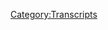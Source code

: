 {{DEFAULTSORT:
    #_TRANSCRIPT_0595:Boulder Missiles and Gettysburg Nukes
}}{{Transcript
    | title         = [[595: Boulder Missiles and Gettysburg Nukes]]
    | caption       = [https://knowledgefight.libsyn.com/595-boulder-missiles-and-gettysburg-nukes Listen to this episode on Libsyn]
    | episodeNumber = [[595: Boulder Missiles and Gettysburg Nukes|595]]
    | length        = 01:10:07
}}

{{MessageBox
    | header     = Warning: Bot Generated Content
    | text       = This transcript was automatically generated by transcription software and likely contains many mistakes and misattributions. Please check the audio for definitive quotes, attribution, and context.
    | image      = N3yvass4myg91.webp
    | imagewidth = 50px
    | id         = warning
}}

{{TranscriptBlock
    | name      = Unknown Speaker
    | timestamp = 00:00:00.000
    | text      = N-N-N-N-N-N-N-Knowledge Fight
}}

{{TranscriptBlock
    | name      = Unknown Speaker
    | timestamp = 00:00:12.960
    | text      = Dan and Jordan, I am sweating.
}}

{{TranscriptBlock
    | name      = Unknown Speaker
    | timestamp = 00:00:19.600
    | text      = Knowledgefight.com, it's time to pray.
}}

{{TranscriptBlock
    | name      = Unknown Speaker
    | timestamp = 00:00:21.399
    | text      = I have great respect for knowledgefight.
}}

{{TranscriptBlock
    | name      = Unknown Speaker
    | timestamp = 00:00:23.920
    | text      = Knowledgefight.
}}

{{TranscriptBlock
    | name      = Unknown Speaker
    | timestamp = 00:00:24.920
    | text      = I'm sick of them posing as if they're the good guys saying we are the bad guys.
}}

{{TranscriptBlock
    | name      = Unknown Speaker
    | timestamp = 00:00:29.359
    | text      = Knowledgefight.
}}

{{TranscriptBlock
    | name      = Unknown Speaker
    | timestamp = 00:00:30.359
    | text      = Dan and Jordan.
}}

{{TranscriptBlock
    | name      = Unknown Speaker
    | timestamp = 00:00:31.359
    | text      = Knowledgefight.
}}

{{TranscriptBlock
    | name      = Unknown Speaker
    | timestamp = 00:00:32.359
    | text      = Little Earth.
}}

{{TranscriptBlock
    | name      = Unknown Speaker
    | timestamp = 00:00:33.359
    | text      = Little Earth.
}}

{{TranscriptBlock
    | name      = Unknown Speaker
    | timestamp = 00:00:34.359
    | text      = Little Earth.
}}

{{TranscriptBlock
    | name      = Unknown Speaker
    | timestamp = 00:00:35.359
    | text      = Need money.
}}

{{TranscriptBlock
    | name      = Unknown Speaker
    | timestamp = 00:00:36.359
    | text      = Little Earth.
}}

{{TranscriptBlock
    | name      = Unknown Speaker
    | timestamp = 00:00:37.359
    | text      = Little Earth.
}}

{{TranscriptBlock
    | name      = Unknown Speaker
    | timestamp = 00:00:38.359
    | text      = Little Earth.
}}

{{TranscriptBlock
    | name      = Unknown Speaker
    | timestamp = 00:00:39.359
    | text      = Andy and Kansas.
}}

{{TranscriptBlock
    | name      = Unknown Speaker
    | timestamp = 00:00:40.359
    | text      = Andy and Kansas.
}}

{{TranscriptBlock
    | name      = Unknown Speaker
    | timestamp = 00:00:41.359
    | text      = Stop it.
}}

{{TranscriptBlock
    | name      = Unknown Speaker
    | timestamp = 00:00:42.359
    | text      = Andy and Kansas.
}}

{{TranscriptBlock
    | name      = Unknown Speaker
    | timestamp = 00:00:43.359
    | text      = Andy and Kansas.
}}

{{TranscriptBlock
    | name      = Unknown Speaker
    | timestamp = 00:00:44.359
    | text      = It's time to pray.
}}

{{TranscriptBlock
    | name      = Unknown Speaker
    | timestamp = 00:00:45.359
    | text      = Andy and Kansas.
}}

{{TranscriptBlock
    | name      = Unknown Speaker
    | timestamp = 00:00:46.359
    | text      = You're on the air.
}}

{{TranscriptBlock
    | name      = Unknown Speaker
    | timestamp = 00:00:47.359
    | text      = Thanks for holding me.
}}

{{TranscriptBlock
    | name      = Unknown Speaker
    | timestamp = 00:00:48.359
    | text      = Hello Alex, I'm a first time caller.
}}

{{TranscriptBlock
    | name      = Unknown Speaker
    | timestamp = 00:00:49.359
    | text      = I'm a huge fan.
}}

{{TranscriptBlock
    | name      = Unknown Speaker
    | timestamp = 00:00:50.359
    | text      = I love your work.
}}

{{TranscriptBlock
    | name      = Unknown Speaker
    | timestamp = 00:00:51.359
    | text      = Knowledgefight.
}}

{{TranscriptBlock
    | name      = Unknown Speaker
    | timestamp = 00:00:52.359
    | text      = Knowledgefight.com.
}}

{{TranscriptBlock
    | name      = Unknown Speaker
    | timestamp = 00:00:53.359
    | text      = I love you.
}}

{{TranscriptBlock
    | name      = Unknown Speaker
    | timestamp = 00:00:54.359
    | text      = Hey everybody, welcome back to Knowledgefight.
}}

{{TranscriptBlock
    | name      = Unknown Speaker
    | timestamp = 00:01:00.880
    | text      = I'm Dan.
}}

{{TranscriptBlock
    | name      = Unknown Speaker
    | timestamp = 00:01:01.880
    | text      = I'm Jordan.
}}

{{TranscriptBlock
    | name      = Unknown Speaker
    | timestamp = 00:01:02.880
    | text      = We're couple dudes.
}}

{{TranscriptBlock
    | name      = Unknown Speaker
    | timestamp = 00:01:03.880
    | text      = I'd like to sit around, worship at the altar of Selene and talk a little bit about Alex
}}

{{TranscriptBlock
    | name      = Unknown Speaker
    | timestamp = 00:01:05.439
    | text      = Jones.
}}

{{TranscriptBlock
    | name      = Unknown Speaker
    | timestamp = 00:01:06.439
    | text      = Oh indeed we are Dan.
}}

{{TranscriptBlock
    | name      = Unknown Speaker
    | timestamp = 00:01:07.439
    | text      = Jordan.
}}

{{TranscriptBlock
    | name      = Unknown Speaker
    | timestamp = 00:01:08.439
    | text      = Dan.
}}

{{TranscriptBlock
    | name      = Unknown Speaker
    | timestamp = 00:01:09.439
    | text      = Yeah.
}}

{{TranscriptBlock
    | name      = Unknown Speaker
    | timestamp = 00:01:10.439
    | text      = Quick question.
}}

{{TranscriptBlock
    | name      = Unknown Speaker
    | timestamp = 00:01:11.439
    | text      = What's up?
}}

{{TranscriptBlock
    | name      = Unknown Speaker
    | timestamp = 00:01:12.439
    | text      = What's your bright spot today?
}}

{{TranscriptBlock
    | name      = Unknown Speaker
    | timestamp = 00:01:13.439
    | text      = My bright spot today is a future bright spot, but I know it's gonna be bright.
}}

{{TranscriptBlock
    | name      = Unknown Speaker
    | timestamp = 00:01:14.439
    | text      = Okay.
}}

{{TranscriptBlock
    | name      = Unknown Speaker
    | timestamp = 00:01:15.439
    | text      = And that is a couple people have brought to my attention that La Croix now has a plum
}}

{{TranscriptBlock
    | name      = Unknown Speaker
    | timestamp = 00:01:18.459
    | text      = flavor.
}}

{{TranscriptBlock
    | name      = Unknown Speaker
    | timestamp = 00:01:19.459
    | text      = Oh.
}}

{{TranscriptBlock
    | name      = Unknown Speaker
    | timestamp = 00:01:20.459
    | text      = And I am plumped to try it.
}}

{{TranscriptBlock
    | name      = Unknown Speaker
    | timestamp = 00:01:22.599
    | text      = You are plumped to try it.
}}

{{TranscriptBlock
    | name      = Unknown Speaker
    | timestamp = 00:01:23.599
    | text      = I'm plumped to try it.
}}

{{TranscriptBlock
    | name      = Unknown Speaker
    | timestamp = 00:01:24.599
    | text      = Okay.
}}

{{TranscriptBlock
    | name      = Unknown Speaker
    | timestamp = 00:01:25.599
    | text      = I know that the polar plum situation flavor was just so good.
}}

{{TranscriptBlock
    | name      = Unknown Speaker
    | timestamp = 00:01:31.760
    | text      = Caught me off guard and so now I'm very excited to give this a whirl, but I have not seen
}}

{{TranscriptBlock
    | name      = Unknown Speaker
    | timestamp = 00:01:36.239
    | text      = it in stores I don't think.
}}

{{TranscriptBlock
    | name      = Unknown Speaker
    | timestamp = 00:01:37.560
    | text      = Interesting.
}}

{{TranscriptBlock
    | name      = Unknown Speaker
    | timestamp = 00:01:38.560
    | text      = But I've heard rumor of it.
}}

{{TranscriptBlock
    | name      = Unknown Speaker
    | timestamp = 00:01:39.560
    | text      = I've heard tell in the badlands of this new plum La Croix.
}}

{{TranscriptBlock
    | name      = Unknown Speaker
    | timestamp = 00:01:43.439
    | text      = Yep.
}}

{{TranscriptBlock
    | name      = Unknown Speaker
    | timestamp = 00:01:44.439
    | text      = So there's gonna be another year of the seltzer.
}}

{{TranscriptBlock
    | name      = Unknown Speaker
    | timestamp = 00:01:45.439
    | text      = No.
}}

{{TranscriptBlock
    | name      = Unknown Speaker
    | timestamp = 00:01:46.439
    | text      = There's not.
}}

{{TranscriptBlock
    | name      = Unknown Speaker
    | timestamp = 00:01:47.439
    | text      = The year of one seltzer.
}}

{{TranscriptBlock
    | name      = Unknown Speaker
    | timestamp = 00:01:48.439
    | text      = I will try the plum one.
}}

{{TranscriptBlock
    | name      = Unknown Speaker
    | timestamp = 00:01:49.439
    | text      = I will drink one seltzer 500 times.
}}

{{TranscriptBlock
    | name      = Unknown Speaker
    | timestamp = 00:01:51.599
    | text      = I might.
}}

{{TranscriptBlock
    | name      = Unknown Speaker
    | timestamp = 00:01:52.599
    | text      = It's good.
}}

{{TranscriptBlock
    | name      = Unknown Speaker
    | timestamp = 00:01:53.599
    | text      = I might stock up.
}}

{{TranscriptBlock
    | name      = Unknown Speaker
    | timestamp = 00:01:54.599
    | text      = Why not?
}}

{{TranscriptBlock
    | name      = Unknown Speaker
    | timestamp = 00:01:55.599
    | text      = Yeah.
}}

{{TranscriptBlock
    | name      = Unknown Speaker
    | timestamp = 00:01:56.599
    | text      = I do like plum flavor.
}}

{{TranscriptBlock
    | name      = Unknown Speaker
    | timestamp = 00:01:57.599
    | text      = Call people.
}}

{{TranscriptBlock
    | name      = Unknown Speaker
    | timestamp = 00:01:58.599
    | text      = It's good stuff.
}}

{{TranscriptBlock
    | name      = Unknown Speaker
    | timestamp = 00:01:59.599
    | text      = Anyway, what about you?
}}

{{TranscriptBlock
    | name      = Unknown Speaker
    | timestamp = 00:02:00.599
    | text      = What's your?
}}

{{TranscriptBlock
    | name      = Unknown Speaker
    | timestamp = 00:02:01.599
    | text      = My bright spot, Dan, is today is the final of the United States Open of tennis communications
}}

{{TranscriptBlock
    | name      = Unknown Speaker
    | timestamp = 00:02:06.840
    | text      = and development.
}}

{{TranscriptBlock
    | name      = Unknown Speaker
    | timestamp = 00:02:09.159
    | text      = And the final is between Novak Djokovic and Medvedev.
}}

{{TranscriptBlock
    | name      = Unknown Speaker
    | timestamp = 00:02:14.039
    | text      = And if Djokovic wins, which he almost certainly will, he will have 21 Grand Slam majors.
}}

{{TranscriptBlock
    | name      = Unknown Speaker
    | timestamp = 00:02:20.479
    | text      = He will have completed the first calendar Grand Slam since like 1960s, Jimmy Connors
}}

{{TranscriptBlock
    | name      = Unknown Speaker
    | timestamp = 00:02:27.539
    | text      = and stuff.
}}

{{TranscriptBlock
    | name      = Unknown Speaker
    | timestamp = 00:02:28.539
    | text      = And he will have cemented himself as the greatest tennis player of all time.
}}

{{TranscriptBlock
    | name      = Unknown Speaker
    | timestamp = 00:02:33.280
    | text      = Oh, yeah?
}}

{{TranscriptBlock
    | name      = Unknown Speaker
    | timestamp = 00:02:34.280
    | text      = Yeah.
}}

{{TranscriptBlock
    | name      = Unknown Speaker
    | timestamp = 00:02:35.280
    | text      = I know a guy who might throw his racket at him.
}}

{{TranscriptBlock
    | name      = Unknown Speaker
    | timestamp = 00:02:36.599
    | text      = Oh, man.
}}

{{TranscriptBlock
    | name      = Unknown Speaker
    | timestamp = 00:02:37.599
    | text      = John McEnroe?
}}

{{TranscriptBlock
    | name      = Unknown Speaker
    | timestamp = 00:02:38.599
    | text      = Yep, that's the guy.
}}

{{TranscriptBlock
    | name      = Unknown Speaker
    | timestamp = 00:02:39.599
    | text      = I don't have many tennis references.
}}

{{TranscriptBlock
    | name      = Unknown Speaker
    | timestamp = 00:02:42.400
    | text      = I was gonna say, how about Sampras?
}}

{{TranscriptBlock
    | name      = Unknown Speaker
    | timestamp = 00:02:45.439
    | text      = You got that one?
}}

{{TranscriptBlock
    | name      = Unknown Speaker
    | timestamp = 00:02:47.000
    | text      = What would I know about him?
}}

{{TranscriptBlock
    | name      = Unknown Speaker
    | timestamp = 00:02:48.719
    | text      = Harry.
}}

{{TranscriptBlock
    | name      = Unknown Speaker
    | timestamp = 00:02:49.719
    | text      = Harry.
}}

{{TranscriptBlock
    | name      = Unknown Speaker
    | timestamp = 00:02:50.719
    | text      = He's a very hairy man.
}}

{{TranscriptBlock
    | name      = Unknown Speaker
    | timestamp = 00:02:51.719
    | text      = Yeah.
}}

{{TranscriptBlock
    | name      = Unknown Speaker
    | timestamp = 00:02:52.719
    | text      = Andre Agassi.
}}

{{TranscriptBlock
    | name      = Unknown Speaker
    | timestamp = 00:02:53.719
    | text      = Bald.
}}

{{TranscriptBlock
    | name      = Unknown Speaker
    | timestamp = 00:02:54.719
    | text      = Okay.
}}

{{TranscriptBlock
    | name      = Unknown Speaker
    | timestamp = 00:02:55.719
    | text      = Even when he had hair, he glued a wig on his head.
}}

{{TranscriptBlock
    | name      = Unknown Speaker
    | timestamp = 00:02:57.520
    | text      = Did you know that?
}}

{{TranscriptBlock
    | name      = Unknown Speaker
    | timestamp = 00:02:58.520
    | text      = I didn't know that.
}}

{{TranscriptBlock
    | name      = Unknown Speaker
    | timestamp = 00:02:59.520
    | text      = Yeah, that's an interesting tennis fact about Andre Agassi.
}}

{{TranscriptBlock
    | name      = Unknown Speaker
    | timestamp = 00:03:01.840
    | text      = Welcome back to interesting tennis facts about Andre Agassi, our new spinoff podcast.
}}

{{TranscriptBlock
    | name      = Unknown Speaker
    | timestamp = 00:03:05.680
    | text      = I'll take it.
}}

{{TranscriptBlock
    | name      = Unknown Speaker
    | timestamp = 00:03:06.680
    | text      = Jordan, today we have an episode to go over.
}}

{{TranscriptBlock
    | name      = Unknown Speaker
    | timestamp = 00:03:10.479
    | text      = And what we're doing today is, I felt like sometimes you have to go off the beaten path.
}}

{{TranscriptBlock
    | name      = Unknown Speaker
    | timestamp = 00:03:16.080
    | text      = Sure.
}}

{{TranscriptBlock
    | name      = Unknown Speaker
    | timestamp = 00:03:17.080
    | text      = Sometimes we just need something else in our lives than Alex Jones.
}}

{{TranscriptBlock
    | name      = Unknown Speaker
    | timestamp = 00:03:21.719
    | text      = Regeneration.
}}

{{TranscriptBlock
    | name      = Unknown Speaker
    | timestamp = 00:03:22.719
    | text      = I worry that we talk too much about him, honestly.
}}

{{TranscriptBlock
    | name      = Unknown Speaker
    | timestamp = 00:03:25.520
    | text      = Oh, yeah?
}}

{{TranscriptBlock
    | name      = Unknown Speaker
    | timestamp = 00:03:26.520
    | text      = Yeah.
}}

{{TranscriptBlock
    | name      = Unknown Speaker
    | timestamp = 00:03:27.520
    | text      = Why?
}}

{{TranscriptBlock
    | name      = Unknown Speaker
    | timestamp = 00:03:28.520
    | text      = What makes you think that?
}}

{{TranscriptBlock
    | name      = Unknown Speaker
    | timestamp = 00:03:29.520
    | text      = Sometimes it's difficult to make the same point over and over again.
}}

{{TranscriptBlock
    | name      = Unknown Speaker
    | timestamp = 00:03:33.319
    | text      = So here's an out of context drop from what we're gonna be talking about today.
}}

{{TranscriptBlock
    | name      = Unknown Speaker
    | timestamp = 00:03:37.680
    | text      = Civilizations both inside the planet and off the planet often conduct wars by throwing
}}

{{TranscriptBlock
    | name      = Unknown Speaker
    | timestamp = 00:03:45.759
    | text      = neutron stars at each other.
}}

{{TranscriptBlock
    | name      = Unknown Speaker
    | timestamp = 00:03:49.639
    | text      = Of course.
}}

{{TranscriptBlock
    | name      = Unknown Speaker
    | timestamp = 00:03:50.780
    | text      = And so that they throw planetary, planetoids, rocks, meteors, all of this.
}}

{{TranscriptBlock
    | name      = Unknown Speaker
    | timestamp = 00:03:59.020
    | text      = And this is indeed in part how Atlantis was sunk.
}}

{{TranscriptBlock
    | name      = Unknown Speaker
    | timestamp = 00:04:03.000
    | text      = Fascinating.
}}

{{TranscriptBlock
    | name      = Unknown Speaker
    | timestamp = 00:04:04.000
    | text      = Fascinating.
}}

{{TranscriptBlock
    | name      = Unknown Speaker
    | timestamp = 00:04:05.000
    | text      = This is great.
}}

{{TranscriptBlock
    | name      = Unknown Speaker
    | timestamp = 00:04:07.680
    | text      = Somebody threw a neutron star at Earth and sunk Atlantis.
}}

{{TranscriptBlock
    | name      = Unknown Speaker
    | timestamp = 00:04:10.919
    | text      = That was part of it.
}}

{{TranscriptBlock
    | name      = Unknown Speaker
    | timestamp = 00:04:12.319
    | text      = That was kind of...
}}

{{TranscriptBlock
    | name      = Unknown Speaker
    | timestamp = 00:04:13.319
    | text      = That was part of it.
}}

{{TranscriptBlock
    | name      = Unknown Speaker
    | timestamp = 00:04:14.319
    | text      = That was just a gut.
}}

{{TranscriptBlock
    | name      = Unknown Speaker
    | timestamp = 00:04:16.800
    | text      = I like that there was something else.
}}

{{TranscriptBlock
    | name      = Unknown Speaker
    | timestamp = 00:04:18.720
    | text      = The other part of it was the stock market crash.
}}

{{TranscriptBlock
    | name      = Unknown Speaker
    | timestamp = 00:04:20.519
    | text      = That's gotta be.
}}

{{TranscriptBlock
    | name      = Unknown Speaker
    | timestamp = 00:04:21.519
    | text      = That was the other part, naturally.
}}

{{TranscriptBlock
    | name      = Unknown Speaker
    | timestamp = 00:04:22.920
    | text      = So for the longest time people have been requesting that we get back to taking some wacky Wednesday
}}

{{TranscriptBlock
    | name      = Unknown Speaker
    | timestamp = 00:04:28.199
    | text      = breaks.
}}

{{TranscriptBlock
    | name      = Unknown Speaker
    | timestamp = 00:04:29.199
    | text      = So happy.
}}

{{TranscriptBlock
    | name      = Unknown Speaker
    | timestamp = 00:04:30.199
    | text      = And can't wait till Wednesday.
}}

{{TranscriptBlock
    | name      = Unknown Speaker
    | timestamp = 00:04:31.199
    | text      = Can't.
}}

{{TranscriptBlock
    | name      = Unknown Speaker
    | timestamp = 00:04:32.199
    | text      = We've got to do it.
}}

{{TranscriptBlock
    | name      = Unknown Speaker
    | timestamp = 00:04:33.199
    | text      = We're both in that kind of mood where this is very much necessary.
}}

{{TranscriptBlock
    | name      = Unknown Speaker
    | timestamp = 00:04:38.720
    | text      = And here's the great news.
}}

{{TranscriptBlock
    | name      = Unknown Speaker
    | timestamp = 00:04:40.800
    | text      = There's another YouTube clone type website where Carrie Cassidy from Project Camelot,
}}

{{TranscriptBlock
    | name      = Unknown Speaker
    | timestamp = 00:04:47.040
    | text      = AKA Sweary Carrie, is posting all of her interviews.
}}

{{TranscriptBlock
    | name      = Unknown Speaker
    | timestamp = 00:04:50.240
    | text      = Get the fuck out of here.
}}

{{TranscriptBlock
    | name      = Unknown Speaker
    | timestamp = 00:04:51.240
    | text      = So they're not behind a paywall.
}}

{{TranscriptBlock
    | name      = Unknown Speaker
    | timestamp = 00:04:52.879
    | text      = Oh, yes!
}}

{{TranscriptBlock
    | name      = Unknown Speaker
    | timestamp = 00:04:54.439
    | text      = Things have been resolved.
}}

{{TranscriptBlock
    | name      = Unknown Speaker
    | timestamp = 00:04:55.439
    | text      = This is good news.
}}

{{TranscriptBlock
    | name      = Unknown Speaker
    | timestamp = 00:04:56.480
    | text      = It is good news.
}}

{{TranscriptBlock
    | name      = Unknown Speaker
    | timestamp = 00:04:57.480
    | text      = This is good news.
}}

{{TranscriptBlock
    | name      = Unknown Speaker
    | timestamp = 00:04:58.959
    | text      = And I kind of feel like the time that we've had away can make us kind of forget that she's
}}

{{TranscriptBlock
    | name      = Unknown Speaker
    | timestamp = 00:05:05.560
    | text      = maybe a bit anti-Semitic.
}}

{{TranscriptBlock
    | name      = Unknown Speaker
    | timestamp = 00:05:06.560
    | text      = We could just have fun with it again.
}}

{{TranscriptBlock
    | name      = Unknown Speaker
    | timestamp = 00:05:09.399
    | text      = You know, it's fun because it's kind of just been put in a safe little box for me where
}}

{{TranscriptBlock
    | name      = Unknown Speaker
    | timestamp = 00:05:13.839
    | text      = it's like, if I need to remember that she's an incredible anti-Semite, I'll be there.
}}

{{TranscriptBlock
    | name      = Unknown Speaker
    | timestamp = 00:05:19.199
    | text      = Yeah, I got that.
}}

{{TranscriptBlock
    | name      = Unknown Speaker
    | timestamp = 00:05:20.199
    | text      = I think public demand has insisted that we incorporate in some wacky Wednesdays.
}}

{{TranscriptBlock
    | name      = Unknown Speaker
    | timestamp = 00:05:24.920
    | text      = And as I've discovered from trying to find other sources, there's just nobody else.
}}

{{TranscriptBlock
    | name      = Unknown Speaker
    | timestamp = 00:05:30.079
    | text      = There's nobody like her.
}}

{{TranscriptBlock
    | name      = Unknown Speaker
    | timestamp = 00:05:31.079
    | text      = You know, nobody does it better.
}}

{{TranscriptBlock
    | name      = Unknown Speaker
    | timestamp = 00:05:33.279
    | text      = To quote Warren G and Nate Dogg.
}}

{{TranscriptBlock
    | name      = Unknown Speaker
    | timestamp = 00:05:36.639
    | text      = I believe we will be mounting up.
}}

{{TranscriptBlock
    | name      = Unknown Speaker
    | timestamp = 00:05:39.800
    | text      = Yes.
}}

{{TranscriptBlock
    | name      = Unknown Speaker
    | timestamp = 00:05:40.800
    | text      = Regulating.
}}

{{TranscriptBlock
    | name      = Unknown Speaker
    | timestamp = 00:05:41.800
    | text      = No, no.
}}

{{TranscriptBlock
    | name      = Unknown Speaker
    | timestamp = 00:05:42.800
    | text      = We're anti-regulation.
}}

{{TranscriptBlock
    | name      = Unknown Speaker
    | timestamp = 00:05:43.800
    | text      = We are anti-regulation here.
}}

{{TranscriptBlock
    | name      = Unknown Speaker
    | timestamp = 00:05:45.600
    | text      = So before we get to today's episode, which is a update about the state of the world from
}}

{{TranscriptBlock
    | name      = Unknown Speaker
    | timestamp = 00:05:50.360
    | text      = September 9th that Kerry put out.
}}

{{TranscriptBlock
    | name      = Unknown Speaker
    | timestamp = 00:05:53.639
    | text      = I think it's very important.
}}

{{TranscriptBlock
    | name      = Unknown Speaker
    | timestamp = 00:05:55.199
    | text      = This September 9th?
}}

{{TranscriptBlock
    | name      = Unknown Speaker
    | timestamp = 00:05:56.199
    | text      = Yes.
}}

{{TranscriptBlock
    | name      = Unknown Speaker
    | timestamp = 00:05:57.199
    | text      = Oh boy.
}}

{{TranscriptBlock
    | name      = Unknown Speaker
    | timestamp = 00:05:58.199
    | text      = A couple days back.
}}

{{TranscriptBlock
    | name      = Unknown Speaker
    | timestamp = 00:05:59.199
    | text      = I think if there's one thing that's important that Alex has stressed to me, it's that diversity
}}

{{TranscriptBlock
    | name      = Unknown Speaker
    | timestamp = 00:06:03.600
    | text      = of opinion is something that should be cherished.
}}

{{TranscriptBlock
    | name      = Unknown Speaker
    | timestamp = 00:06:06.120
    | text      = That's true.
}}

{{TranscriptBlock
    | name      = Unknown Speaker
    | timestamp = 00:06:07.120
    | text      = And that's why we need to bring in other voices.
}}

{{TranscriptBlock
    | name      = Unknown Speaker
    | timestamp = 00:06:09.240
    | text      = That's true.
}}

{{TranscriptBlock
    | name      = Unknown Speaker
    | timestamp = 00:06:10.240
    | text      = To find out what's going on with the political sphere, what's going on.
}}

{{TranscriptBlock
    | name      = Unknown Speaker
    | timestamp = 00:06:13.600
    | text      = Maybe not about neutron stars being used as weapons, but there's plenty of other things
}}

{{TranscriptBlock
    | name      = Unknown Speaker
    | timestamp = 00:06:17.600
    | text      = to cover.
}}

{{TranscriptBlock
    | name      = Unknown Speaker
    | timestamp = 00:06:18.600
    | text      = Does she know how heavy neutron stars are?
}}

{{TranscriptBlock
    | name      = Unknown Speaker
    | timestamp = 00:06:21.079
    | text      = Yeah, but do you understand the technology that the raptors have?
}}

{{TranscriptBlock
    | name      = Unknown Speaker
    | timestamp = 00:06:24.680
    | text      = I know, but they literally create a sinkhole in space-time.
}}

{{TranscriptBlock
    | name      = Unknown Speaker
    | timestamp = 00:06:27.560
    | text      = Blah.
}}

{{TranscriptBlock
    | name      = Unknown Speaker
    | timestamp = 00:06:28.560
    | text      = That's what happened to Atlantis.
}}

{{TranscriptBlock
    | name      = Unknown Speaker
    | timestamp = 00:06:29.560
    | text      = Imagine trying to throw that.
}}

{{TranscriptBlock
    | name      = Unknown Speaker
    | timestamp = 00:06:30.560
    | text      = It's part of it.
}}

{{TranscriptBlock
    | name      = Unknown Speaker
    | timestamp = 00:06:31.560
    | text      = It's part of what happened to Atlantis.
}}

{{TranscriptBlock
    | name      = Unknown Speaker
    | timestamp = 00:06:32.560
    | text      = It's part of what happens.
}}

{{TranscriptBlock
    | name      = Unknown Speaker
    | timestamp = 00:06:33.560
    | text      = But first, before we get into this, let's take a little moment to say hello to some
}}

{{TranscriptBlock
    | name      = Unknown Speaker
    | timestamp = 00:06:35.480
    | text      = walks.
}}

{{TranscriptBlock
    | name      = Unknown Speaker
    | timestamp = 00:06:36.480
    | text      = Oh, that's a great idea.
}}

{{TranscriptBlock
    | name      = Unknown Speaker
    | timestamp = 00:06:37.480
    | text      = So first, don't trust the trees with big limbs.
}}

{{TranscriptBlock
    | name      = Unknown Speaker
    | timestamp = 00:06:38.720
    | text      = They're very shady.
}}

{{TranscriptBlock
    | name      = Unknown Speaker
    | timestamp = 00:06:39.720
    | text      = Thank you so much.
}}

{{TranscriptBlock
    | name      = Unknown Speaker
    | timestamp = 00:06:40.720
    | text      = You are now policy wonk.
}}

{{TranscriptBlock
    | name      = Unknown Speaker
    | timestamp = 00:06:41.720
    | text      = I'm a policy wonk.
}}

{{TranscriptBlock
    | name      = Unknown Speaker
    | timestamp = 00:06:42.720
    | text      = Thank you very much.
}}

{{TranscriptBlock
    | name      = Unknown Speaker
    | timestamp = 00:06:43.720
    | text      = Next, the sea flame.
}}

{{TranscriptBlock
    | name      = Unknown Speaker
    | timestamp = 00:06:44.720
    | text      = Thank you so much.
}}

{{TranscriptBlock
    | name      = Unknown Speaker
    | timestamp = 00:06:45.720
    | text      = You are now policy wonk.
}}

{{TranscriptBlock
    | name      = Unknown Speaker
    | timestamp = 00:06:46.720
    | text      = I'm a policy wonk.
}}

{{TranscriptBlock
    | name      = Unknown Speaker
    | timestamp = 00:06:47.720
    | text      = Thanks, the sea flame.
}}

{{TranscriptBlock
    | name      = Unknown Speaker
    | timestamp = 00:06:48.720
    | text      = Next, speckled Jim.
}}

{{TranscriptBlock
    | name      = Unknown Speaker
    | timestamp = 00:06:49.720
    | text      = Thank you so much.
}}

{{TranscriptBlock
    | name      = Unknown Speaker
    | timestamp = 00:06:50.720
    | text      = You are now a policy wonk.
}}

{{TranscriptBlock
    | name      = Unknown Speaker
    | timestamp = 00:06:51.720
    | text      = I'm a policy wonk.
}}

{{TranscriptBlock
    | name      = Unknown Speaker
    | timestamp = 00:06:52.720
    | text      = Why, thank you, speckled Jim.
}}

{{TranscriptBlock
    | name      = Unknown Speaker
    | timestamp = 00:06:53.720
    | text      = And uh, Sega Dreamcat.
}}

{{TranscriptBlock
    | name      = Unknown Speaker
    | timestamp = 00:06:55.720
    | text      = Thank you so much.
}}

{{TranscriptBlock
    | name      = Unknown Speaker
    | timestamp = 00:06:56.720
    | text      = You are now a policy wonk.
}}

{{TranscriptBlock
    | name      = Unknown Speaker
    | timestamp = 00:06:57.720
    | text      = I'm a policy wonk.
}}

{{TranscriptBlock
    | name      = Unknown Speaker
    | timestamp = 00:06:58.720
    | text      = Thank you, Sega Dreamcat.
}}

{{TranscriptBlock
    | name      = Unknown Speaker
    | timestamp = 00:06:59.740
    | text      = Aaaand my cat started listening to Inforz, and now won't stop buying male vitality pills.
}}

{{TranscriptBlock
    | name      = Unknown Speaker
    | timestamp = 00:07:04.199
    | text      = Thank you so much, Jordan.
}}

{{TranscriptBlock
    | name      = Unknown Speaker
    | timestamp = 00:07:05.199
    | text      = How's policy wonk?
}}

{{TranscriptBlock
    | name      = Unknown Speaker
    | timestamp = 00:07:06.199
    | text      = I'm a policy wonk.
}}

{{TranscriptBlock
    | name      = Unknown Speaker
    | timestamp = 00:07:07.199
    | text      = Thank you very much.
}}

{{TranscriptBlock
    | name      = Unknown Speaker
    | timestamp = 00:07:08.199
    | text      = That's going to make Rob Doo's wife real sore.
}}

{{TranscriptBlock
    | name      = Unknown Speaker
    | timestamp = 00:07:10.920
    | text      = Or the cat's wife.
}}

{{TranscriptBlock
    | name      = Unknown Speaker
    | timestamp = 00:07:11.920
    | text      = Yes, the cat's wife.
}}

{{TranscriptBlock
    | name      = Unknown Speaker
    | timestamp = 00:07:12.920
    | text      = Good view.
}}

{{TranscriptBlock
    | name      = Unknown Speaker
    | timestamp = 00:07:13.920
    | text      = So, Jordan.
}}

{{TranscriptBlock
    | name      = Unknown Speaker
    | timestamp = 00:07:14.920
    | text      = Nine-nine.
}}

{{TranscriptBlock
    | name      = Unknown Speaker
    | timestamp = 00:07:15.920
    | text      = Yes.
}}

{{TranscriptBlock
    | name      = Unknown Speaker
    | timestamp = 00:07:16.920
    | text      = Not just Herman Cain's tax plan.
}}

{{TranscriptBlock
    | name      = Unknown Speaker
    | timestamp = 00:07:21.959
    | text      = Also, the day of Kerry's world update, and as all of these episodes start, we must say
}}

{{TranscriptBlock
    | name      = Unknown Speaker
    | timestamp = 00:07:30.319
    | text      = hello.
}}

{{TranscriptBlock
    | name      = Unknown Speaker
    | timestamp = 00:07:31.319
    | text      = Hi, everyone.
}}

{{TranscriptBlock
    | name      = Unknown Speaker
    | timestamp = 00:07:32.319
    | text      = I'm Kerry Cassidy from Project Camelot.
}}

{{TranscriptBlock
    | name      = Unknown Speaker
    | timestamp = 00:07:34.279
    | text      = Hi, Kerry.
}}

{{TranscriptBlock
    | name      = Unknown Speaker
    | timestamp = 00:07:35.279
    | text      = And I want to talk about my latest articles and also the latest video interviews I've
}}

{{TranscriptBlock
    | name      = Unknown Speaker
    | timestamp = 00:07:40.639
    | text      = been doing, because there are a lot of questions out there, and obviously, now that everything
}}

{{TranscriptBlock
    | name      = Unknown Speaker
    | timestamp = 00:07:47.959
    | text      = is not super simple, so we're living in very complex times, and I think it's worth discussing.
}}

{{TranscriptBlock
    | name      = Unknown Speaker
    | timestamp = 00:07:56.160
    | text      = It is.
}}

{{TranscriptBlock
    | name      = Unknown Speaker
    | timestamp = 00:07:57.160
    | text      = It is definitely worth discussing how complicated the times we're living in are.
}}

{{TranscriptBlock
    | name      = Unknown Speaker
    | timestamp = 00:08:00.160
    | text      = I have a question.
}}

{{TranscriptBlock
    | name      = Unknown Speaker
    | timestamp = 00:08:01.160
    | text      = Yes, sir.
}}

{{TranscriptBlock
    | name      = Unknown Speaker
    | timestamp = 00:08:02.160
    | text      = What is possible in her worldview for things to get more complicated than they already
}}

{{TranscriptBlock
    | name      = Unknown Speaker
    | timestamp = 00:08:07.360
    | text      = are?
}}

{{TranscriptBlock
    | name      = Unknown Speaker
    | timestamp = 00:08:08.360
    | text      = I mean, we've got international space treaties going on.
}}

{{TranscriptBlock
    | name      = Unknown Speaker
    | timestamp = 00:08:11.079
    | text      = I feel like, and this is from her perspective, I feel like a pandemic on Earth is low priority
}}

{{TranscriptBlock
    | name      = Unknown Speaker
    | timestamp = 00:08:17.160
    | text      = for her.
}}

{{TranscriptBlock
    | name      = Unknown Speaker
    | timestamp = 00:08:18.160
    | text      = There's a lot of stuff that's happening that's invisible.
}}

{{TranscriptBlock
    | name      = Unknown Speaker
    | timestamp = 00:08:20.160
    | text      = Yeah.
}}

{{TranscriptBlock
    | name      = Unknown Speaker
    | timestamp = 00:08:21.160
    | text      = There's-
}}

{{TranscriptBlock
    | name      = Unknown Speaker
    | timestamp = 00:08:22.160
    | text      = Yeah.
}}

{{TranscriptBlock
    | name      = Unknown Speaker
    | timestamp = 00:08:23.160
    | text      = There's-
}}

{{TranscriptBlock
    | name      = Unknown Speaker
    | timestamp = 00:08:24.160
    | text      = Very complicated.
}}

{{TranscriptBlock
    | name      = Unknown Speaker
    | timestamp = 00:08:25.160
    | text      = How could it get more complicated for her?
}}

{{TranscriptBlock
    | name      = Unknown Speaker
    | timestamp = 00:08:28.160
    | text      = Well, you make a good point.
}}

{{TranscriptBlock
    | name      = Unknown Speaker
    | timestamp = 00:08:31.160
    | text      = I honestly don't know.
}}

{{TranscriptBlock
    | name      = Unknown Speaker
    | timestamp = 00:08:33.559
    | text      = It does seem like everything's a little redundant.
}}

{{TranscriptBlock
    | name      = Unknown Speaker
    | timestamp = 00:08:36.000
    | text      = We discovered eight new states of matter.
}}

{{TranscriptBlock
    | name      = Unknown Speaker
    | timestamp = 00:08:38.919
    | text      = This is complicated.
}}

{{TranscriptBlock
    | name      = Unknown Speaker
    | timestamp = 00:08:39.919
    | text      = This is difficult.
}}

{{TranscriptBlock
    | name      = Unknown Speaker
    | timestamp = 00:08:40.919
    | text      = I don't know.
}}

{{TranscriptBlock
    | name      = Unknown Speaker
    | timestamp = 00:08:41.919
    | text      = So what's complicated is you've got to understand the state of play in the world right now.
}}

{{TranscriptBlock
    | name      = Unknown Speaker
    | timestamp = 00:08:45.600
    | text      = The forces that are jockeying for control of the world.
}}

{{TranscriptBlock
    | name      = Unknown Speaker
    | timestamp = 00:08:48.639
    | text      = Right.
}}

{{TranscriptBlock
    | name      = Unknown Speaker
    | timestamp = 00:08:49.639
    | text      = You've got the deep state, right?
}}

{{TranscriptBlock
    | name      = Unknown Speaker
    | timestamp = 00:08:50.639
    | text      = Sure.
}}

{{TranscriptBlock
    | name      = Unknown Speaker
    | timestamp = 00:08:51.639
    | text      = And you've got the good guys who are the Trump group.
}}

{{TranscriptBlock
    | name      = Unknown Speaker
    | timestamp = 00:08:52.960
    | text      = Sure.
}}

{{TranscriptBlock
    | name      = Unknown Speaker
    | timestamp = 00:08:53.960
    | text      = Why not?
}}

{{TranscriptBlock
    | name      = Unknown Speaker
    | timestamp = 00:08:54.960
    | text      = Why not?
}}

{{TranscriptBlock
    | name      = Unknown Speaker
    | timestamp = 00:08:55.960
    | text      = Exactly.
}}

{{TranscriptBlock
    | name      = Unknown Speaker
    | timestamp = 00:08:56.960
    | text      = Yeah.
}}

{{TranscriptBlock
    | name      = Unknown Speaker
    | timestamp = 00:08:57.960
    | text      = We're here where we're here.
}}

{{TranscriptBlock
    | name      = Unknown Speaker
    | timestamp = 00:08:58.960
    | text      = It turns out that they're in negotiations.
}}

{{TranscriptBlock
    | name      = Unknown Speaker
    | timestamp = 00:09:00.440
    | text      = Taking a look at my website, I've got an article there which is basically talking about negotiations
}}

{{TranscriptBlock
    | name      = Unknown Speaker
    | timestamp = 00:09:09.559
    | text      = going on between the deep state and the Trump group.
}}

{{TranscriptBlock
    | name      = Unknown Speaker
    | timestamp = 00:09:14.639
    | text      = And the Trump group can really be thought of as Q as well as members of the military,
}}

{{TranscriptBlock
    | name      = Unknown Speaker
    | timestamp = 00:09:22.440
    | text      = intelligence agencies, et cetera, who are what we call white hats, who are trying to
}}

{{TranscriptBlock
    | name      = Unknown Speaker
    | timestamp = 00:09:27.039
    | text      = change the system from within secretly, okay?
}}

{{TranscriptBlock
    | name      = Unknown Speaker
    | timestamp = 00:09:32.159
    | text      = And so that's how they started.
}}

{{TranscriptBlock
    | name      = Unknown Speaker
    | timestamp = 00:09:34.679
    | text      = And we're entering a time in which they need to, in theory, become much more public, but
}}

{{TranscriptBlock
    | name      = Unknown Speaker
    | timestamp = 00:09:42.279
    | text      = it is taking a long time.
}}

{{TranscriptBlock
    | name      = Unknown Speaker
    | timestamp = 00:09:44.440
    | text      = In theory they need to become more public, and it is also taking a really long time.
}}

{{TranscriptBlock
    | name      = Unknown Speaker
    | timestamp = 00:09:51.320
    | text      = Almost like it's not going to happen.
}}

{{TranscriptBlock
    | name      = Unknown Speaker
    | timestamp = 00:09:52.600
    | text      = Almost.
}}

{{TranscriptBlock
    | name      = Unknown Speaker
    | timestamp = 00:09:53.600
    | text      = Yep.
}}

{{TranscriptBlock
    | name      = Unknown Speaker
    | timestamp = 00:09:54.600
    | text      = So you've got these white hats.
}}

{{TranscriptBlock
    | name      = Unknown Speaker
    | timestamp = 00:09:55.600
    | text      = That's the whole big team.
}}

{{TranscriptBlock
    | name      = Unknown Speaker
    | timestamp = 00:09:56.600
    | text      = You've got Q.
}}

{{TranscriptBlock
    | name      = Unknown Speaker
    | timestamp = 00:09:57.600
    | text      = You've got Pachanic, probably.
}}

{{TranscriptBlock
    | name      = Unknown Speaker
    | timestamp = 00:09:58.600
    | text      = Some people in the military, whoever they may be.
}}

{{TranscriptBlock
    | name      = Unknown Speaker
    | timestamp = 00:10:02.200
    | text      = All of Steve Pachanic's wide-ranging intelligence team.
}}

{{TranscriptBlock
    | name      = Unknown Speaker
    | timestamp = 00:10:06.639
    | text      = Roger Stone's North Korean pals.
}}

{{TranscriptBlock
    | name      = Unknown Speaker
    | timestamp = 00:10:08.559
    | text      = Sure.
}}

{{TranscriptBlock
    | name      = Unknown Speaker
    | timestamp = 00:10:09.559
    | text      = Some weirdos who Kerry talks to that have funny ideas.
}}

{{TranscriptBlock
    | name      = Unknown Speaker
    | timestamp = 00:10:11.960
    | text      = Charlie Freak, maybe?
}}

{{TranscriptBlock
    | name      = Unknown Speaker
    | timestamp = 00:10:13.960
    | text      = Jim Semi-Van?
}}

{{TranscriptBlock
    | name      = Unknown Speaker
    | timestamp = 00:10:14.960
    | text      = I don't know.
}}

{{TranscriptBlock
    | name      = Unknown Speaker
    | timestamp = 00:10:17.399
    | text      = Probably the Tiger King.
}}

{{TranscriptBlock
    | name      = Unknown Speaker
    | timestamp = 00:10:18.399
    | text      = Why not?
}}

{{TranscriptBlock
    | name      = Unknown Speaker
    | timestamp = 00:10:19.399
    | text      = Throw it in there.
}}

{{TranscriptBlock
    | name      = Unknown Speaker
    | timestamp = 00:10:20.399
    | text      = Joe Exotic.
}}

{{TranscriptBlock
    | name      = Unknown Speaker
    | timestamp = 00:10:21.399
    | text      = So yeah, they're the good guys, the white hats, and they're working against the deep
}}

{{TranscriptBlock
    | name      = Unknown Speaker
    | timestamp = 00:10:25.960
    | text      = state.
}}

{{TranscriptBlock
    | name      = Unknown Speaker
    | timestamp = 00:10:26.960
    | text      = But they're in negotiations, and we're going to learn a little bit later what these negotiations
}}

{{TranscriptBlock
    | name      = Unknown Speaker
    | timestamp = 00:10:30.120
    | text      = are based on.
}}

{{TranscriptBlock
    | name      = Unknown Speaker
    | timestamp = 00:10:31.120
    | text      = Okay.
}}

{{TranscriptBlock
    | name      = Unknown Speaker
    | timestamp = 00:10:32.120
    | text      = I want to know more about these negotiations real bad.
}}

{{TranscriptBlock
    | name      = Unknown Speaker
    | timestamp = 00:10:34.440
    | text      = We will learn a little bit more of that, but we need to delineate here, again, the state
}}

{{TranscriptBlock
    | name      = Unknown Speaker
    | timestamp = 00:10:38.179
    | text      = of play.
}}

{{TranscriptBlock
    | name      = Unknown Speaker
    | timestamp = 00:10:39.179
    | text      = Who are the teams?
}}

{{TranscriptBlock
    | name      = Unknown Speaker
    | timestamp = 00:10:40.179
    | text      = So you have the white hats, the Q.
}}

{{TranscriptBlock
    | name      = Unknown Speaker
    | timestamp = 00:10:41.840
    | text      = White hats, Q.
}}

{{TranscriptBlock
    | name      = Unknown Speaker
    | timestamp = 00:10:42.840
    | text      = All that.
}}

{{TranscriptBlock
    | name      = Unknown Speaker
    | timestamp = 00:10:43.840
    | text      = That's the good guys, the Trump team.
}}

{{TranscriptBlock
    | name      = Unknown Speaker
    | timestamp = 00:10:44.840
    | text      = Yeah.
}}

{{TranscriptBlock
    | name      = Unknown Speaker
    | timestamp = 00:10:45.840
    | text      = And then it turns out all other political ideologies are the cabal.
}}

{{TranscriptBlock
    | name      = Unknown Speaker
    | timestamp = 00:10:48.759
    | text      = Okay, the deep state, gotcha.
}}

{{TranscriptBlock
    | name      = Unknown Speaker
    | timestamp = 00:10:50.299
    | text      = So just from the outset, let's just set the playing field and understand that, yes, as
}}

{{TranscriptBlock
    | name      = Unknown Speaker
    | timestamp = 00:10:57.700
    | text      = Jordan Maxwell has always said, there are two wings to the bird, the Democrats and the
}}

{{TranscriptBlock
    | name      = Unknown Speaker
    | timestamp = 00:11:03.879
    | text      = Republicans.
}}

{{TranscriptBlock
    | name      = Unknown Speaker
    | timestamp = 00:11:04.879
    | text      = They both are wings on the same bird.
}}

{{TranscriptBlock
    | name      = Unknown Speaker
    | timestamp = 00:11:07.960
    | text      = Nice.
}}

{{TranscriptBlock
    | name      = Unknown Speaker
    | timestamp = 00:11:08.960
    | text      = In other words, there's what we think of as the rhino Republicans and the Democrats working
}}

{{TranscriptBlock
    | name      = Unknown Speaker
    | timestamp = 00:11:17.360
    | text      = together part of the deep state.
}}

{{TranscriptBlock
    | name      = Unknown Speaker
    | timestamp = 00:11:19.639
    | text      = And then there's the Trump team, white hats, and they're part of the people.
}}

{{TranscriptBlock
    | name      = Unknown Speaker
    | timestamp = 00:11:25.220
    | text      = They're reflecting the will of the people.
}}

{{TranscriptBlock
    | name      = Unknown Speaker
    | timestamp = 00:11:28.080
    | text      = That's their intention.
}}

{{TranscriptBlock
    | name      = Unknown Speaker
    | timestamp = 00:11:29.580
    | text      = That's their stated intention, regardless of whether you think they do that.
}}

{{TranscriptBlock
    | name      = Unknown Speaker
    | timestamp = 00:11:33.679
    | text      = That's what they are attempting to do.
}}

{{TranscriptBlock
    | name      = Unknown Speaker
    | timestamp = 00:11:36.639
    | text      = And Trump is their leader.
}}

{{TranscriptBlock
    | name      = Unknown Speaker
    | timestamp = 00:11:39.120
    | text      = So for a world that's super complicated, that almost sounds like an oversimplification of
}}

{{TranscriptBlock
    | name      = Unknown Speaker
    | timestamp = 00:11:42.840
    | text      = things.
}}

{{TranscriptBlock
    | name      = Unknown Speaker
    | timestamp = 00:11:43.840
    | text      = So there's good and bad.
}}

{{TranscriptBlock
    | name      = Unknown Speaker
    | timestamp = 00:11:44.840
    | text      = Right.
}}

{{TranscriptBlock
    | name      = Unknown Speaker
    | timestamp = 00:11:45.840
    | text      = And Trump is the leader of good.
}}

{{TranscriptBlock
    | name      = Unknown Speaker
    | timestamp = 00:11:46.840
    | text      = Yeah.
}}

{{TranscriptBlock
    | name      = Unknown Speaker
    | timestamp = 00:11:47.840
    | text      = That doesn't seem very complicated.
}}

{{TranscriptBlock
    | name      = Unknown Speaker
    | timestamp = 00:11:48.840
    | text      = I understand all the people in government are essentially working against the good.
}}

{{TranscriptBlock
    | name      = Unknown Speaker
    | timestamp = 00:11:53.000
    | text      = They're all collaborating together and yet can't get anything done.
}}

{{TranscriptBlock
    | name      = Unknown Speaker
    | timestamp = 00:11:55.600
    | text      = It does seem, though, that somehow there are delineations in the Republican, there's rhinos,
}}

{{TranscriptBlock
    | name      = Unknown Speaker
    | timestamp = 00:12:03.639
    | text      = there's a plethora of opinion, as we know, in the Republican party.
}}

{{TranscriptBlock
    | name      = Unknown Speaker
    | timestamp = 00:12:07.120
    | text      = There's rhinos and weirdos.
}}

{{TranscriptBlock
    | name      = Unknown Speaker
    | timestamp = 00:12:08.120
    | text      = Exactly.
}}

{{TranscriptBlock
    | name      = Unknown Speaker
    | timestamp = 00:12:09.120
    | text      = That's basically what you've got.
}}

{{TranscriptBlock
    | name      = Unknown Speaker
    | timestamp = 00:12:10.679
    | text      = That's the only complicating factor.
}}

{{TranscriptBlock
    | name      = Unknown Speaker
    | timestamp = 00:12:12.399
    | text      = Otherwise it's Republicans and Democrats are the same, except for Trump's people, who are
}}

{{TranscriptBlock
    | name      = Unknown Speaker
    | timestamp = 00:12:16.279
    | text      = great.
}}

{{TranscriptBlock
    | name      = Unknown Speaker
    | timestamp = 00:12:17.279
    | text      = Those are some people like a Boebert or a Green, Marjorie Taylor Green.
}}

{{TranscriptBlock
    | name      = Unknown Speaker
    | timestamp = 00:12:22.919
    | text      = Those people are fine.
}}

{{TranscriptBlock
    | name      = Unknown Speaker
    | timestamp = 00:12:23.919
    | text      = They're cool.
}}

{{TranscriptBlock
    | name      = Unknown Speaker
    | timestamp = 00:12:24.919
    | text      = Great.
}}

{{TranscriptBlock
    | name      = Unknown Speaker
    | timestamp = 00:12:25.919
    | text      = Crenshaw.
}}

{{TranscriptBlock
    | name      = Unknown Speaker
    | timestamp = 00:12:26.919
    | text      = He's got one eye or whatever.
}}

{{TranscriptBlock
    | name      = Unknown Speaker
    | timestamp = 00:12:27.919
    | text      = Yeah.
}}

{{TranscriptBlock
    | name      = Unknown Speaker
    | timestamp = 00:12:28.919
    | text      = He's all right.
}}

{{TranscriptBlock
    | name      = Unknown Speaker
    | timestamp = 00:12:29.919
    | text      = And Madison Cawthorne.
}}

{{TranscriptBlock
    | name      = Unknown Speaker
    | timestamp = 00:12:30.919
    | text      = He's pretty cool too.
}}

{{TranscriptBlock
    | name      = Unknown Speaker
    | timestamp = 00:12:31.919
    | text      = Oh yeah.
}}

{{TranscriptBlock
    | name      = Unknown Speaker
    | timestamp = 00:12:32.919
    | text      = He's a straight up Nazi in a wheelchair.
}}

{{TranscriptBlock
    | name      = Unknown Speaker
    | timestamp = 00:12:33.919
    | text      = That's great.
}}

{{TranscriptBlock
    | name      = Unknown Speaker
    | timestamp = 00:12:34.919
    | text      = Yeah.
}}

{{TranscriptBlock
    | name      = Unknown Speaker
    | timestamp = 00:12:35.919
    | text      = So the weird folk in the GOP are okay.
}}

{{TranscriptBlock
    | name      = Unknown Speaker
    | timestamp = 00:12:36.919
    | text      = Yes.
}}

{{TranscriptBlock
    | name      = Unknown Speaker
    | timestamp = 00:12:37.919
    | text      = Yeah.
}}

{{TranscriptBlock
    | name      = Unknown Speaker
    | timestamp = 00:12:38.919
    | text      = Yeah.
}}

{{TranscriptBlock
    | name      = Unknown Speaker
    | timestamp = 00:12:39.919
    | text      = Okay.
}}

{{TranscriptBlock
    | name      = Unknown Speaker
    | timestamp = 00:12:40.919
    | text      = Good.
}}

{{TranscriptBlock
    | name      = Unknown Speaker
    | timestamp = 00:12:41.919
    | text      = These are the teams.
}}

{{TranscriptBlock
    | name      = Unknown Speaker
    | timestamp = 00:12:42.919
    | text      = I'm thinking about going to Riot Fest this time here in Chicago.
}}

{{TranscriptBlock
    | name      = Unknown Speaker
    | timestamp = 00:12:48.679
    | text      = Yeah.
}}

{{TranscriptBlock
    | name      = Unknown Speaker
    | timestamp = 00:12:49.679
    | text      = Yeah, yeah, yeah.
}}

{{TranscriptBlock
    | name      = Unknown Speaker
    | timestamp = 00:12:50.679
    | text      = And one of the reasons is because the Mighty Mighty Bosstones are playing and I am an old
}}

{{TranscriptBlock
    | name      = Unknown Speaker
    | timestamp = 00:12:53.960
    | text      = school Mighty Mighty Bosstones guy.
}}

{{TranscriptBlock
    | name      = Unknown Speaker
    | timestamp = 00:12:55.759
    | text      = Of course.
}}

{{TranscriptBlock
    | name      = Unknown Speaker
    | timestamp = 00:12:56.759
    | text      = Of course.
}}

{{TranscriptBlock
    | name      = Unknown Speaker
    | timestamp = 00:12:57.759
    | text      = And I will not apologize for it.
}}

{{TranscriptBlock
    | name      = Unknown Speaker
    | timestamp = 00:12:58.759
    | text      = Nobody's asking you to.
}}

{{TranscriptBlock
    | name      = Unknown Speaker
    | timestamp = 00:13:00.039
    | text      = Someone is out there.
}}

{{TranscriptBlock
    | name      = Unknown Speaker
    | timestamp = 00:13:01.039
    | text      = One of these people listening wants me to apologize.
}}

{{TranscriptBlock
    | name      = Unknown Speaker
    | timestamp = 00:13:03.559
    | text      = I will dare to apologize for the Bosstones.
}}

{{TranscriptBlock
    | name      = Unknown Speaker
    | timestamp = 00:13:05.720
    | text      = I refuse to.
}}

{{TranscriptBlock
    | name      = Unknown Speaker
    | timestamp = 00:13:06.720
    | text      = Never.
}}

{{TranscriptBlock
    | name      = Unknown Speaker
    | timestamp = 00:13:07.720
    | text      = But I also was looking at the lineup and on that same day Saturday, Run the Jewels is
}}

{{TranscriptBlock
    | name      = Unknown Speaker
    | timestamp = 00:13:11.679
    | text      = playing.
}}

{{TranscriptBlock
    | name      = Unknown Speaker
    | timestamp = 00:13:12.679
    | text      = And I was like, oh, I'd like to see them.
}}

{{TranscriptBlock
    | name      = Unknown Speaker
    | timestamp = 00:13:14.399
    | text      = Are they opening for Mighty Mighty Bosstones?
}}

{{TranscriptBlock
    | name      = Unknown Speaker
    | timestamp = 00:13:16.200
    | text      = I don't think so.
}}

{{TranscriptBlock
    | name      = Unknown Speaker
    | timestamp = 00:13:17.200
    | text      = But I was like, I've liked LP since way back.
}}

{{TranscriptBlock
    | name      = Unknown Speaker
    | timestamp = 00:13:20.279
    | text      = I'd like to back in like Fantastic Damage and like Company Flow because people don't
}}

{{TranscriptBlock
    | name      = Unknown Speaker
    | timestamp = 00:13:25.639
    | text      = know this shit.
}}

{{TranscriptBlock
    | name      = Unknown Speaker
    | timestamp = 00:13:26.639
    | text      = This is pre-Run the Jewels.
}}

{{TranscriptBlock
    | name      = Unknown Speaker
    | timestamp = 00:13:28.799
    | text      = They don't know about the Def Jux days, these motherfuckers.
}}

{{TranscriptBlock
    | name      = Unknown Speaker
    | timestamp = 00:13:33.159
    | text      = And I was like, yeah, man, I'm old school.
}}

{{TranscriptBlock
    | name      = Unknown Speaker
    | timestamp = 00:13:36.039
    | text      = I'm being a hipster about my liking LP and that's not cool.
}}

{{TranscriptBlock
    | name      = Unknown Speaker
    | timestamp = 00:13:41.039
    | text      = No.
}}

{{TranscriptBlock
    | name      = Unknown Speaker
    | timestamp = 00:13:42.039
    | text      = I mean, one of the most current rap groups, I feel like you cannot also have nostalgia
}}

{{TranscriptBlock
    | name      = Unknown Speaker
    | timestamp = 00:13:48.759
    | text      = for it.
}}

{{TranscriptBlock
    | name      = Unknown Speaker
    | timestamp = 00:13:49.759
    | text      = But you have to let that kind of stuff go.
}}

{{TranscriptBlock
    | name      = Unknown Speaker
    | timestamp = 00:13:51.600
    | text      = Just because I was listening to like Stepfather Factory and Deep Space Nine Millimeter back
}}

{{TranscriptBlock
    | name      = Unknown Speaker
    | timestamp = 00:13:57.000
    | text      = in the day.
}}

{{TranscriptBlock
    | name      = Unknown Speaker
    | timestamp = 00:13:58.000
    | text      = Just because of that doesn't mean that I get to act all cool.
}}

{{TranscriptBlock
    | name      = Unknown Speaker
    | timestamp = 00:14:01.879
    | text      = Now the reason I bring this up is because Carrie's been down with this shit since way
}}

{{TranscriptBlock
    | name      = Unknown Speaker
    | timestamp = 00:14:04.840
    | text      = before Q. She's been hanging out with the White Hats way longer than you.
}}

{{TranscriptBlock
    | name      = Unknown Speaker
    | timestamp = 00:14:09.440
    | text      = She's a Q hipster.
}}

{{TranscriptBlock
    | name      = Unknown Speaker
    | timestamp = 00:14:11.159
    | text      = What we know of as the White Hats, and I've been dealing with the White Hats since long
}}

{{TranscriptBlock
    | name      = Unknown Speaker
    | timestamp = 00:14:14.879
    | text      = before Q became public and Trump was involved.
}}

{{TranscriptBlock
    | name      = Unknown Speaker
    | timestamp = 00:14:20.720
    | text      = To my knowledge, the White Hats had a lot to do with a group that were putting out the
}}

{{TranscriptBlock
    | name      = Unknown Speaker
    | timestamp = 00:14:26.200
    | text      = White Hat reports and I was working with them and interviewing Paladin, interviewing T-Man
}}

{{TranscriptBlock
    | name      = Unknown Speaker
    | timestamp = 00:14:34.440
    | text      = and basically they were talking about this group that they're part of that is called
}}

{{TranscriptBlock
    | name      = Unknown Speaker
    | timestamp = 00:14:41.419
    | text      = the White Hats.
}}

{{TranscriptBlock
    | name      = Unknown Speaker
    | timestamp = 00:14:42.419
    | text      = That again, is made up of people that are in all aspects of the military, retired military,
}}

{{TranscriptBlock
    | name      = Unknown Speaker
    | timestamp = 00:14:51.320
    | text      = government officials, you name it, around the world, not just in the United States.
}}

{{TranscriptBlock
    | name      = Unknown Speaker
    | timestamp = 00:14:57.620
    | text      = And that they have created a network, a secret network under the circumstances that is perhaps
}}

{{TranscriptBlock
    | name      = Unknown Speaker
    | timestamp = 00:15:06.059
    | text      = not so secret among the Cabal because they get attacked by the Cabal.
}}

{{TranscriptBlock
    | name      = Unknown Speaker
    | timestamp = 00:15:11.279
    | text      = That sounds terrifying.
}}

{{TranscriptBlock
    | name      = Unknown Speaker
    | timestamp = 00:15:12.279
    | text      = Yeah.
}}

{{TranscriptBlock
    | name      = Unknown Speaker
    | timestamp = 00:15:13.279
    | text      = Yeah.
}}

{{TranscriptBlock
    | name      = Unknown Speaker
    | timestamp = 00:15:14.279
    | text      = That doesn't sound good at all.
}}

{{TranscriptBlock
    | name      = Unknown Speaker
    | timestamp = 00:15:15.279
    | text      = I think based on what a lot of people in these conspiracy communities believe about shadowy
}}

{{TranscriptBlock
    | name      = Unknown Speaker
    | timestamp = 00:15:21.320
    | text      = secret societies, they may not be thrilled with an international group of secret ex-military
}}

{{TranscriptBlock
    | name      = Unknown Speaker
    | timestamp = 00:15:28.720
    | text      = folks who are working to change the direction of the world.
}}

{{TranscriptBlock
    | name      = Unknown Speaker
    | timestamp = 00:15:32.039
    | text      = You know, here's the thing I have with, again, we go back to their limitations on creativity.
}}

{{TranscriptBlock
    | name      = Unknown Speaker
    | timestamp = 00:15:38.120
    | text      = So she's tossing out like the government, the military, the Cabals, you name it.
}}

{{TranscriptBlock
    | name      = Unknown Speaker
    | timestamp = 00:15:43.360
    | text      = For me-
}}

{{TranscriptBlock
    | name      = Unknown Speaker
    | timestamp = 00:15:44.360
    | text      = Again, by the way, nice Alex Jones turn of phrase, the you name it.
}}

{{TranscriptBlock
    | name      = Unknown Speaker
    | timestamp = 00:15:46.639
    | text      = You name it is great.
}}

{{TranscriptBlock
    | name      = Unknown Speaker
    | timestamp = 00:15:48.639
    | text      = But if you're asking me to name it, here's what's more terrifying to me.
}}

{{TranscriptBlock
    | name      = Unknown Speaker
    | timestamp = 00:15:52.320
    | text      = All right, 20 water treatment supervisors, the end.
}}

{{TranscriptBlock
    | name      = Unknown Speaker
    | timestamp = 00:15:57.220
    | text      = Think about a conspiracy of water treatment supervisors all across this fucking country.
}}

{{TranscriptBlock
    | name      = Unknown Speaker
    | timestamp = 00:16:02.820
    | text      = It would drive everyone mad.
}}

{{TranscriptBlock
    | name      = Unknown Speaker
    | timestamp = 00:16:04.679
    | text      = You don't need to be in the government.
}}

{{TranscriptBlock
    | name      = Unknown Speaker
    | timestamp = 00:16:05.679
    | text      = The government can't do shit.
}}

{{TranscriptBlock
    | name      = Unknown Speaker
    | timestamp = 00:16:06.919
    | text      = We watch it fail all the time.
}}

{{TranscriptBlock
    | name      = Unknown Speaker
    | timestamp = 00:16:08.860
    | text      = But water treatment supervisors, effective under the radar.
}}

{{TranscriptBlock
    | name      = Unknown Speaker
    | timestamp = 00:16:13.220
    | text      = You make an interesting point.
}}

{{TranscriptBlock
    | name      = Unknown Speaker
    | timestamp = 00:16:14.220
    | text      = I think that if you were trying to write some sort of a fiction about the ways that disruption
}}

{{TranscriptBlock
    | name      = Unknown Speaker
    | timestamp = 00:16:20.600
    | text      = could happen, I think you'd come up with way better things than-
}}

{{TranscriptBlock
    | name      = Unknown Speaker
    | timestamp = 00:16:24.360
    | text      = Shadowy Cabal.
}}

{{TranscriptBlock
    | name      = Unknown Speaker
    | timestamp = 00:16:25.360
    | text      = Right.
}}

{{TranscriptBlock
    | name      = Unknown Speaker
    | timestamp = 00:16:26.360
    | text      = Yeah.
}}

{{TranscriptBlock
    | name      = Unknown Speaker
    | timestamp = 00:16:27.360
    | text      = International group of ex-military people who are all hanging out and working for Trump.
}}

{{TranscriptBlock
    | name      = Unknown Speaker
    | timestamp = 00:16:31.720
    | text      = God, yeah.
}}

{{TranscriptBlock
    | name      = Unknown Speaker
    | timestamp = 00:16:32.720
    | text      = I mean, imagine you don't know anything about these 20 water treatment supervisors.
}}

{{TranscriptBlock
    | name      = Unknown Speaker
    | timestamp = 00:16:37.240
    | text      = Nothing.
}}

{{TranscriptBlock
    | name      = Unknown Speaker
    | timestamp = 00:16:38.240
    | text      = You can't find them.
}}

{{TranscriptBlock
    | name      = Unknown Speaker
    | timestamp = 00:16:39.240
    | text      = No.
}}

{{TranscriptBlock
    | name      = Unknown Speaker
    | timestamp = 00:16:40.240
    | text      = They're ghosts.
}}

{{TranscriptBlock
    | name      = Unknown Speaker
    | timestamp = 00:16:41.240
    | text      = And then they're gone.
}}

{{TranscriptBlock
    | name      = Unknown Speaker
    | timestamp = 00:16:42.240
    | text      = Uh-huh.
}}

{{TranscriptBlock
    | name      = Unknown Speaker
    | timestamp = 00:16:43.240
    | text      = Wow.
}}

{{TranscriptBlock
    | name      = Unknown Speaker
    | timestamp = 00:16:44.240
    | text      = Yeah.
}}

{{TranscriptBlock
    | name      = Unknown Speaker
    | timestamp = 00:16:45.240
    | text      = Is this your next book?
}}

{{TranscriptBlock
    | name      = Unknown Speaker
    | timestamp = 00:16:46.240
    | text      = I hope so.
}}

{{TranscriptBlock
    | name      = Unknown Speaker
    | timestamp = 00:16:47.240
    | text      = So, not only do they... Unfortunately, no water treatment supervisors on board.
}}

{{TranscriptBlock
    | name      = Unknown Speaker
    | timestamp = 00:16:53.000
    | text      = Of course.
}}

{{TranscriptBlock
    | name      = Unknown Speaker
    | timestamp = 00:16:54.000
    | text      = But the entire world's militaries and governments or whatever, ex-folks who are really cool
}}

{{TranscriptBlock
    | name      = Unknown Speaker
    | timestamp = 00:16:59.480
    | text      = and working on a secret team, they also have a hyper-intelligent AI.
}}

{{TranscriptBlock
    | name      = Unknown Speaker
    | timestamp = 00:17:03.279
    | text      = Ooh, that's so good.
}}

{{TranscriptBlock
    | name      = Unknown Speaker
    | timestamp = 00:17:04.480
    | text      = It's also useful to know that Q and team have clearly indicated that, first of all, we know
}}

{{TranscriptBlock
    | name      = Unknown Speaker
    | timestamp = 00:17:12.640
    | text      = behind the scenes, they're relying on an AI.
}}

{{TranscriptBlock
    | name      = Unknown Speaker
    | timestamp = 00:17:16.440
    | text      = Some people might call it QAI.
}}

{{TranscriptBlock
    | name      = Unknown Speaker
    | timestamp = 00:17:19.880
    | text      = Then they're also working and relying on the Sun Tzu art of war.
}}

{{TranscriptBlock
    | name      = Unknown Speaker
    | timestamp = 00:17:27.599
    | text      = And if you read that book- Because it hasn't gotten better since then.
}}

{{TranscriptBlock
    | name      = Unknown Speaker
    | timestamp = 00:17:30.400
    | text      = Acting to be much weaker than you are is one of its main principles, so that the enemy
}}

{{TranscriptBlock
    | name      = Unknown Speaker
    | timestamp = 00:17:37.119
    | text      = doesn't attack you directly.
}}

{{TranscriptBlock
    | name      = Unknown Speaker
    | timestamp = 00:17:39.759
    | text      = And also, appearing to go along when, in fact, you plan to double-cross them towards the
}}

{{TranscriptBlock
    | name      = Unknown Speaker
    | timestamp = 00:17:45.160
    | text      = end is also one of the principles.
}}

{{TranscriptBlock
    | name      = Unknown Speaker
    | timestamp = 00:17:48.400
    | text      = And you can do your own research on that.
}}

{{TranscriptBlock
    | name      = Unknown Speaker
    | timestamp = 00:17:51.319
    | text      = I haven't read The Art of War since college, probably, but I think there's more to it-
}}

{{TranscriptBlock
    | name      = Unknown Speaker
    | timestamp = 00:17:56.900
    | text      = No.
}}

{{TranscriptBlock
    | name      = Unknown Speaker
    | timestamp = 00:17:57.900
    | text      = Than those ideas.
}}

{{TranscriptBlock
    | name      = Unknown Speaker
    | timestamp = 00:17:58.900
    | text      = It was really short.
}}

{{TranscriptBlock
    | name      = Unknown Speaker
    | timestamp = 00:17:59.900
    | text      = I don't think that those were the basic ideas, the primary ideas behind it.
}}

{{TranscriptBlock
    | name      = Unknown Speaker
    | timestamp = 00:18:04.319
    | text      = I think it's the things that Trump has brought up.
}}

{{TranscriptBlock
    | name      = Unknown Speaker
    | timestamp = 00:18:07.480
    | text      = Right.
}}

{{TranscriptBlock
    | name      = Unknown Speaker
    | timestamp = 00:18:08.480
    | text      = That maybe have to do with the art of the deal and such.
}}

{{TranscriptBlock
    | name      = Unknown Speaker
    | timestamp = 00:18:12.079
    | text      = Could be.
}}

{{TranscriptBlock
    | name      = Unknown Speaker
    | timestamp = 00:18:13.079
    | text      = So you got to understand that this is what's going on.
}}

{{TranscriptBlock
    | name      = Unknown Speaker
    | timestamp = 00:18:15.200
    | text      = These are the teams and this is one of the primary ways that the Q team is figuring out
}}

{{TranscriptBlock
    | name      = Unknown Speaker
    | timestamp = 00:18:20.519
    | text      = their shit.
}}

{{TranscriptBlock
    | name      = Unknown Speaker
    | timestamp = 00:18:21.519
    | text      = Right.
}}

{{TranscriptBlock
    | name      = Unknown Speaker
    | timestamp = 00:18:22.519
    | text      = Art of War and AI.
}}

{{TranscriptBlock
    | name      = Unknown Speaker
    | timestamp = 00:18:23.519
    | text      = Highly advanced AI that has almost certainly not read The Art of War.
}}

{{TranscriptBlock
    | name      = Unknown Speaker
    | timestamp = 00:18:28.079
    | text      = So the AI cannot assimilate concepts from The Art of War into it.
}}

{{TranscriptBlock
    | name      = Unknown Speaker
    | timestamp = 00:18:32.000
    | text      = It's almost like a book would be unnecessary.
}}

{{TranscriptBlock
    | name      = Unknown Speaker
    | timestamp = 00:18:33.519
    | text      = It seems like a book would be very unnecessary.
}}

{{TranscriptBlock
    | name      = Unknown Speaker
    | timestamp = 00:18:36.200
    | text      = Yeah.
}}

{{TranscriptBlock
    | name      = Unknown Speaker
    | timestamp = 00:18:37.200
    | text      = Look, there's a method to Trump's madness though, and you got to understand that he's
}}

{{TranscriptBlock
    | name      = Unknown Speaker
    | timestamp = 00:18:40.680
    | text      = not working alone, but he's not working with the person you might think he's working with.
}}

{{TranscriptBlock
    | name      = Unknown Speaker
    | timestamp = 00:18:47.559
    | text      = So understanding the methods and the madness of Trump and team, you can kind of figure
}}

{{TranscriptBlock
    | name      = Unknown Speaker
    | timestamp = 00:18:55.019
    | text      = out why it is Trump does certain things or doesn't do other things.
}}

{{TranscriptBlock
    | name      = Unknown Speaker
    | timestamp = 00:19:00.519
    | text      = And also to really keep in mind that Trump does not work alone.
}}

{{TranscriptBlock
    | name      = Unknown Speaker
    | timestamp = 00:19:05.299
    | text      = So we're not talking about two men, Biden and Trump.
}}

{{TranscriptBlock
    | name      = Unknown Speaker
    | timestamp = 00:19:09.279
    | text      = This is how people refer to it, but that's not really what's going on.
}}

{{TranscriptBlock
    | name      = Unknown Speaker
    | timestamp = 00:19:13.000
    | text      = Okay.
}}

{{TranscriptBlock
    | name      = Unknown Speaker
    | timestamp = 00:19:14.000
    | text      = Is that how people refer to it?
}}

{{TranscriptBlock
    | name      = Unknown Speaker
    | timestamp = 00:19:15.000
    | text      = I guess that there's a theory that Trump is working or pulling Biden's strings behind
}}

{{TranscriptBlock
    | name      = Unknown Speaker
    | timestamp = 00:19:20.019
    | text      = the scenes or something.
}}

{{TranscriptBlock
    | name      = Unknown Speaker
    | timestamp = 00:19:21.019
    | text      = Sure.
}}

{{TranscriptBlock
    | name      = Unknown Speaker
    | timestamp = 00:19:22.019
    | text      = They're working together.
}}

{{TranscriptBlock
    | name      = Unknown Speaker
    | timestamp = 00:19:23.019
    | text      = I don't know.
}}

{{TranscriptBlock
    | name      = Unknown Speaker
    | timestamp = 00:19:24.019
    | text      = Fine.
}}

{{TranscriptBlock
    | name      = Unknown Speaker
    | timestamp = 00:19:25.019
    | text      = I guess that that's a theory that some people-
}}

{{TranscriptBlock
    | name      = Unknown Speaker
    | timestamp = 00:19:26.019
    | text      = Why not?
}}

{{TranscriptBlock
    | name      = Unknown Speaker
    | timestamp = 00:19:27.019
    | text      = Have put forth.
}}

{{TranscriptBlock
    | name      = Unknown Speaker
    | timestamp = 00:19:28.019
    | text      = Yeah, I love it.
}}

{{TranscriptBlock
    | name      = Unknown Speaker
    | timestamp = 00:19:29.019
    | text      = That's not one that I've run into too much.
}}

{{TranscriptBlock
    | name      = Unknown Speaker
    | timestamp = 00:19:30.019
    | text      = Yeah.
}}

{{TranscriptBlock
    | name      = Unknown Speaker
    | timestamp = 00:19:31.019
    | text      = So good to know that that's a theory.
}}

{{TranscriptBlock
    | name      = Unknown Speaker
    | timestamp = 00:19:32.019
    | text      = Well, it would kind of bum me out to have a shitty two-headed white man Hydra running
}}

{{TranscriptBlock
    | name      = Unknown Speaker
    | timestamp = 00:19:37.000
    | text      = the country, but I mean, you know, it could be worse.
}}

{{TranscriptBlock
    | name      = Unknown Speaker
    | timestamp = 00:19:40.160
    | text      = Doo-doo's you're disappointed with, but in different ways.
}}

{{TranscriptBlock
    | name      = Unknown Speaker
    | timestamp = 00:19:43.480
    | text      = Yeah, exactly.
}}

{{TranscriptBlock
    | name      = Unknown Speaker
    | timestamp = 00:19:45.079
    | text      = Jordan Mike down for this clip.
}}

{{TranscriptBlock
    | name      = Unknown Speaker
    | timestamp = 00:19:46.480
    | text      = Okay.
}}

{{TranscriptBlock
    | name      = Unknown Speaker
    | timestamp = 00:19:47.480
    | text      = Is this going to be a good one?
}}

{{TranscriptBlock
    | name      = Unknown Speaker
    | timestamp = 00:19:48.480
    | text      = Oh yeah.
}}

{{TranscriptBlock
    | name      = Unknown Speaker
    | timestamp = 00:19:49.480
    | text      = Oh yeah.
}}

{{TranscriptBlock
    | name      = Unknown Speaker
    | timestamp = 00:19:50.480
    | text      = So in this clip, we learn that Biden is not Biden.
}}

{{TranscriptBlock
    | name      = Unknown Speaker
    | timestamp = 00:19:54.119
    | text      = Biden's been being played, but he's probably being played by three entities.
}}

{{TranscriptBlock
    | name      = Unknown Speaker
    | timestamp = 00:20:01.579
    | text      = This is so fun.
}}

{{TranscriptBlock
    | name      = Unknown Speaker
    | timestamp = 00:20:03.720
    | text      = Biden is said to be played by at least three individuals, one, a clone, two, a general
}}

{{TranscriptBlock
    | name      = Unknown Speaker
    | timestamp = 00:20:12.880
    | text      = that's on Trump's side, and three, Jim Carrey, who's also been brought over to Trump's side.
}}

{{TranscriptBlock
    | name      = Unknown Speaker
    | timestamp = 00:20:22.079
    | text      = That means that in theory, Biden is under control of Trump.
}}

{{TranscriptBlock
    | name      = Unknown Speaker
    | timestamp = 00:20:27.000
    | text      = However, that's not quite the case because a lot of the decisions Biden is making are
}}

{{TranscriptBlock
    | name      = Unknown Speaker
    | timestamp = 00:20:32.400
    | text      = what we call deep state decisions.
}}

{{TranscriptBlock
    | name      = Unknown Speaker
    | timestamp = 00:20:36.000
    | text      = And those decisions are being allowed to happen by the Trump team, by the white hats, again,
}}

{{TranscriptBlock
    | name      = Unknown Speaker
    | timestamp = 00:20:43.680
    | text      = because what they really want is they have an end in sight.
}}

{{TranscriptBlock
    | name      = Unknown Speaker
    | timestamp = 00:20:48.160
    | text      = They want to wake up people who voted for Biden or who fell for the deception.
}}

{{TranscriptBlock
    | name      = Unknown Speaker
    | timestamp = 00:20:53.720
    | text      = Sure.
}}

{{TranscriptBlock
    | name      = Unknown Speaker
    | timestamp = 00:20:54.720
    | text      = Sure.
}}

{{TranscriptBlock
    | name      = Unknown Speaker
    | timestamp = 00:20:55.720
    | text      = Sure.
}}

{{TranscriptBlock
    | name      = Unknown Speaker
    | timestamp = 00:20:56.720
    | text      = I think I lost it when I heard that.
}}

{{TranscriptBlock
    | name      = Unknown Speaker
    | timestamp = 00:20:58.799
    | text      = I thought there was no way it was going to end with Jim Carrey.
}}

{{TranscriptBlock
    | name      = Unknown Speaker
    | timestamp = 00:21:04.440
    | text      = It's quite a surprise.
}}

{{TranscriptBlock
    | name      = Unknown Speaker
    | timestamp = 00:21:05.440
    | text      = No way.
}}

{{TranscriptBlock
    | name      = Unknown Speaker
    | timestamp = 00:21:06.440
    | text      = A clone, a general, and Jim Carrey.
}}

{{TranscriptBlock
    | name      = Unknown Speaker
    | timestamp = 00:21:09.720
    | text      = Good.
}}

{{TranscriptBlock
    | name      = Unknown Speaker
    | timestamp = 00:21:10.720
    | text      = Good.
}}

{{TranscriptBlock
    | name      = Unknown Speaker
    | timestamp = 00:21:11.720
    | text      = Oh man.
}}

{{TranscriptBlock
    | name      = Unknown Speaker
    | timestamp = 00:21:13.720
    | text      = A clone, a general, and Jim Carrey walk into a bar.
}}

{{TranscriptBlock
    | name      = Unknown Speaker
    | timestamp = 00:21:19.480
    | text      = Let me suggest a better plan.
}}

{{TranscriptBlock
    | name      = Unknown Speaker
    | timestamp = 00:21:22.039
    | text      = Two clones and a general.
}}

{{TranscriptBlock
    | name      = Unknown Speaker
    | timestamp = 00:21:23.039
    | text      = Two clones and a general.
}}

{{TranscriptBlock
    | name      = Unknown Speaker
    | timestamp = 00:21:24.039
    | text      = Or clone Jim Carrey.
}}

{{TranscriptBlock
    | name      = Unknown Speaker
    | timestamp = 00:21:25.039
    | text      = One of them could entertain the other one with references to his old movies.
}}

{{TranscriptBlock
    | name      = Unknown Speaker
    | timestamp = 00:21:30.960
    | text      = I'm sure he would love that.
}}

{{TranscriptBlock
    | name      = Unknown Speaker
    | timestamp = 00:21:32.839
    | text      = I think this is fascinating because what you have is you have to be like, okay, Biden's
}}

{{TranscriptBlock
    | name      = Unknown Speaker
    | timestamp = 00:21:36.079
    | text      = not Biden, right?
}}

{{TranscriptBlock
    | name      = Unknown Speaker
    | timestamp = 00:21:37.079
    | text      = So we understand that he's like something else.
}}

{{TranscriptBlock
    | name      = Unknown Speaker
    | timestamp = 00:21:39.279
    | text      = So he's a clone, Jim Carrey, and a general.
}}

{{TranscriptBlock
    | name      = Unknown Speaker
    | timestamp = 00:21:42.000
    | text      = Right.
}}

{{TranscriptBlock
    | name      = Unknown Speaker
    | timestamp = 00:21:43.000
    | text      = Great.
}}

{{TranscriptBlock
    | name      = Unknown Speaker
    | timestamp = 00:21:44.000
    | text      = He's working with Trump and the Q team.
}}

{{TranscriptBlock
    | name      = Unknown Speaker
    | timestamp = 00:21:45.000
    | text      = Sure.
}}

{{TranscriptBlock
    | name      = Unknown Speaker
    | timestamp = 00:21:46.000
    | text      = The general who's playing him is in with Trump.
}}

{{TranscriptBlock
    | name      = Unknown Speaker
    | timestamp = 00:21:49.000
    | text      = It's a Trump general, so you would think that Trump has control.
}}

{{TranscriptBlock
    | name      = Unknown Speaker
    | timestamp = 00:21:52.799
    | text      = And so like, yeah, obviously, so why is it that Biden's doing things we hate?
}}

{{TranscriptBlock
    | name      = Unknown Speaker
    | timestamp = 00:21:57.200
    | text      = Well, it must be because Trump wants him to do those globalist deep state decisions in
}}

{{TranscriptBlock
    | name      = Unknown Speaker
    | timestamp = 00:22:03.240
    | text      = order to wake up the public.
}}

{{TranscriptBlock
    | name      = Unknown Speaker
    | timestamp = 00:22:05.000
    | text      = This is fun.
}}

{{TranscriptBlock
    | name      = Unknown Speaker
    | timestamp = 00:22:06.440
    | text      = If you can understand where he's coming from, you can reverse engineer the thought process
}}

{{TranscriptBlock
    | name      = Unknown Speaker
    | timestamp = 00:22:13.359
    | text      = behind his decisions.
}}

{{TranscriptBlock
    | name      = Unknown Speaker
    | timestamp = 00:22:14.779
    | text      = Now it could be incredibly complex or it could just be very simple.
}}

{{TranscriptBlock
    | name      = Unknown Speaker
    | timestamp = 00:22:19.359
    | text      = Does this benefit me or no?
}}

{{TranscriptBlock
    | name      = Unknown Speaker
    | timestamp = 00:22:21.160
    | text      = I will do the thing that benefits me.
}}

{{TranscriptBlock
    | name      = Unknown Speaker
    | timestamp = 00:22:23.079
    | text      = I think, I think one of the ways you could look at this is like, what if Joe Biden is
}}

{{TranscriptBlock
    | name      = Unknown Speaker
    | timestamp = 00:22:28.440
    | text      = just a person?
}}

{{TranscriptBlock
    | name      = Unknown Speaker
    | timestamp = 00:22:30.599
    | text      = What if Jim Carrey was always Joe Biden?
}}

{{TranscriptBlock
    | name      = Unknown Speaker
    | timestamp = 00:22:32.599
    | text      = That explains everything though.
}}

{{TranscriptBlock
    | name      = Unknown Speaker
    | timestamp = 00:22:33.599
    | text      = No, like if Joe Biden's not a clone and not a general and not Jim Carrey, you don't need
}}

{{TranscriptBlock
    | name      = Unknown Speaker
    | timestamp = 00:22:38.339
    | text      = an explanation for why he's making decisions that the Q team doesn't like.
}}

{{TranscriptBlock
    | name      = Unknown Speaker
    | timestamp = 00:22:41.599
    | text      = That doesn't make sense because here's the craziest part, and this is going to blow your
}}

{{TranscriptBlock
    | name      = Unknown Speaker
    | timestamp = 00:22:45.200
    | text      = mind.
}}

{{TranscriptBlock
    | name      = Unknown Speaker
    | timestamp = 00:22:46.200
    | text      = All right.
}}

{{TranscriptBlock
    | name      = Unknown Speaker
    | timestamp = 00:22:47.200
    | text      = Right.
}}

{{TranscriptBlock
    | name      = Unknown Speaker
    | timestamp = 00:22:48.200
    | text      = Biden is making decisions that are almost entirely consistent with his 50 year career
}}

{{TranscriptBlock
    | name      = Unknown Speaker
    | timestamp = 00:22:50.880
    | text      = in government.
}}

{{TranscriptBlock
    | name      = Unknown Speaker
    | timestamp = 00:22:51.880
    | text      = Right.
}}

{{TranscriptBlock
    | name      = Unknown Speaker
    | timestamp = 00:22:52.880
    | text      = So it's obvious, obvious that while Ace Ventura was filming, Jim Carrey was also in Congress.
}}

{{TranscriptBlock
    | name      = Unknown Speaker
    | timestamp = 00:23:00.839
    | text      = There's no other explanation.
}}

{{TranscriptBlock
    | name      = Unknown Speaker
    | timestamp = 00:23:02.000
    | text      = That's why he was filmed in Florida because Dan Marino, that one, that one got away with
}}

{{TranscriptBlock
    | name      = Unknown Speaker
    | timestamp = 00:23:07.880
    | text      = me.
}}

{{TranscriptBlock
    | name      = Unknown Speaker
    | timestamp = 00:23:08.880
    | text      = I don't know where Dan Marino fits into this one.
}}

{{TranscriptBlock
    | name      = Unknown Speaker
    | timestamp = 00:23:10.079
    | text      = I mean, we should have known like on election night when Biden gave his acceptance speech
}}

{{TranscriptBlock
    | name      = Unknown Speaker
    | timestamp = 00:23:17.559
    | text      = and it ended with smoking.
}}

{{TranscriptBlock
    | name      = Unknown Speaker
    | timestamp = 00:23:20.819
    | text      = We should have known.
}}

{{TranscriptBlock
    | name      = Unknown Speaker
    | timestamp = 00:23:22.500
    | text      = You guys want me to be the president?
}}

{{TranscriptBlock
    | name      = Unknown Speaker
    | timestamp = 00:23:24.599
    | text      = All righty then.
}}

{{TranscriptBlock
    | name      = Unknown Speaker
    | timestamp = 00:23:27.920
    | text      = Somebody stop me.
}}

{{TranscriptBlock
    | name      = Unknown Speaker
    | timestamp = 00:23:28.920
    | text      = I don't, I couldn't work that into a context.
}}

{{TranscriptBlock
    | name      = Unknown Speaker
    | timestamp = 00:23:31.119
    | text      = It's difficult.
}}

{{TranscriptBlock
    | name      = Unknown Speaker
    | timestamp = 00:23:32.119
    | text      = It's really hard.
}}

{{TranscriptBlock
    | name      = Unknown Speaker
    | timestamp = 00:23:33.119
    | text      = It's difficult because it seems like it should be easy.
}}

{{TranscriptBlock
    | name      = Unknown Speaker
    | timestamp = 00:23:35.519
    | text      = Yeah.
}}

{{TranscriptBlock
    | name      = Unknown Speaker
    | timestamp = 00:23:36.519
    | text      = So here's the thing though, is my explanation that Biden is president and he's just a person
}}

{{TranscriptBlock
    | name      = Unknown Speaker
    | timestamp = 00:23:43.720
    | text      = that fails one very important test and that is the piece of information that Trump is
}}

{{TranscriptBlock
    | name      = Unknown Speaker
    | timestamp = 00:23:48.319
    | text      = actually president right now.
}}

{{TranscriptBlock
    | name      = Unknown Speaker
    | timestamp = 00:23:50.519
    | text      = That is a problem to fit in with Joe Biden as a person.
}}

{{TranscriptBlock
    | name      = Unknown Speaker
    | timestamp = 00:23:53.160
    | text      = Well, we do know that Trump has been sworn in and he is actually the president.
}}

{{TranscriptBlock
    | name      = Unknown Speaker
    | timestamp = 00:23:57.119
    | text      = I'm sorry, what now?
}}

{{TranscriptBlock
    | name      = Unknown Speaker
    | timestamp = 00:23:58.119
    | text      = Yep.
}}

{{TranscriptBlock
    | name      = Unknown Speaker
    | timestamp = 00:23:59.119
    | text      = Okay.
}}

{{TranscriptBlock
    | name      = Unknown Speaker
    | timestamp = 00:24:00.119
    | text      = And even now Trump has said to be sworn in by one oh seven and now one oh seven, in my
}}

{{TranscriptBlock
    | name      = Unknown Speaker
    | timestamp = 00:24:04.640
    | text      = opinion, everything points to the fact that he's JFK junior.
}}

{{TranscriptBlock
    | name      = Unknown Speaker
    | timestamp = 00:24:08.440
    | text      = I do understand there's another guy named Michael Protsman, I think is how you say the
}}

{{TranscriptBlock
    | name      = Unknown Speaker
    | timestamp = 00:24:13.519
    | text      = last name, who is sort of infatuated by numbers and he's gone on several shows, et cetera.
}}

{{TranscriptBlock
    | name      = Unknown Speaker
    | timestamp = 00:24:21.640
    | text      = Some people think his voice sounds like a young JFK junior, which to me is neither here
}}

{{TranscriptBlock
    | name      = Unknown Speaker
    | timestamp = 00:24:27.599
    | text      = nor there and is certainly no proof of anything.
}}

{{TranscriptBlock
    | name      = Unknown Speaker
    | timestamp = 00:24:30.920
    | text      = Agreed.
}}

{{TranscriptBlock
    | name      = Unknown Speaker
    | timestamp = 00:24:31.920
    | text      = Yeah.
}}

{{TranscriptBlock
    | name      = Unknown Speaker
    | timestamp = 00:24:32.920
    | text      = What do you mean by he's infatuated by numbers?
}}

{{TranscriptBlock
    | name      = Unknown Speaker
    | timestamp = 00:24:33.920
    | text      = He's infatuated by numbers.
}}

{{TranscriptBlock
    | name      = Unknown Speaker
    | timestamp = 00:24:34.920
    | text      = That doesn't sound like a compliment.
}}

{{TranscriptBlock
    | name      = Unknown Speaker
    | timestamp = 00:24:35.920
    | text      = He's kind of a, he's kind of a new, have you seen the movie pie?
}}

{{TranscriptBlock
    | name      = Unknown Speaker
    | timestamp = 00:24:39.119
    | text      = He's a little bit like that, you know, he's just infatuated by numbers and it's eventually
}}

{{TranscriptBlock
    | name      = Unknown Speaker
    | timestamp = 00:24:42.759
    | text      = going to drive him mad and then he will believe he's JFK junior.
}}

{{TranscriptBlock
    | name      = Unknown Speaker
    | timestamp = 00:24:46.359
    | text      = Number 23, Jim Carrey playing Biden.
}}

{{TranscriptBlock
    | name      = Unknown Speaker
    | timestamp = 00:24:48.240
    | text      = There we go!
}}

{{TranscriptBlock
    | name      = Unknown Speaker
    | timestamp = 00:24:49.240
    | text      = It's all coming together.
}}

{{TranscriptBlock
    | name      = Unknown Speaker
    | timestamp = 00:24:51.240
    | text      = Yeah, so, so one oh seven.
}}

{{TranscriptBlock
    | name      = Unknown Speaker
    | timestamp = 00:24:56.440
    | text      = How did they get rid of clone Joe Biden's memory?
}}

{{TranscriptBlock
    | name      = Unknown Speaker
    | timestamp = 00:24:59.119
    | text      = How?
}}

{{TranscriptBlock
    | name      = Unknown Speaker
    | timestamp = 00:25:00.119
    | text      = Eternal sunshine of the spotless mind.
}}

{{TranscriptBlock
    | name      = Unknown Speaker
    | timestamp = 00:25:01.240
    | text      = Kate Winslet.
}}

{{TranscriptBlock
    | name      = Unknown Speaker
    | timestamp = 00:25:02.519
    | text      = Exactly.
}}

{{TranscriptBlock
    | name      = Unknown Speaker
    | timestamp = 00:25:03.519
    | text      = Hillary Clinton.
}}

{{TranscriptBlock
    | name      = Unknown Speaker
    | timestamp = 00:25:06.000
    | text      = Wasn't David Cross in that movie?
}}

{{TranscriptBlock
    | name      = Unknown Speaker
    | timestamp = 00:25:07.839
    | text      = Probably.
}}

{{TranscriptBlock
    | name      = Unknown Speaker
    | timestamp = 00:25:08.839
    | text      = So one oh seven is a guy who's like one of Carrey's big, like now that she can't go to
}}

{{TranscriptBlock
    | name      = Unknown Speaker
    | timestamp = 00:25:17.119
    | text      = prison and talk to Mark Richards, one oh seven is like a, like a, like a big insider.
}}

{{TranscriptBlock
    | name      = Unknown Speaker
    | timestamp = 00:25:22.640
    | text      = He's a big expert guy.
}}

{{TranscriptBlock
    | name      = Unknown Speaker
    | timestamp = 00:25:24.440
    | text      = And I think, I think his name is a play on double oh seven, one oh seven.
}}

{{TranscriptBlock
    | name      = Unknown Speaker
    | timestamp = 00:25:29.119
    | text      = I think there's some sort of a numerological thing there because he's, he, I think he fancies
}}

{{TranscriptBlock
    | name      = Unknown Speaker
    | timestamp = 00:25:33.319
    | text      = himself a bit of a spy type.
}}

{{TranscriptBlock
    | name      = Unknown Speaker
    | timestamp = 00:25:36.079
    | text      = But also his name is intentional to make himself look like he's JFK junior.
}}

{{TranscriptBlock
    | name      = Unknown Speaker
    | timestamp = 00:25:41.779
    | text      = I've done several shows on why JFK junior and one oh seven are the same person, aside
}}

{{TranscriptBlock
    | name      = Unknown Speaker
    | timestamp = 00:25:49.039
    | text      = from the fact that one equals John, O equals Jackie O, and seven is seven Hill where the
}}

{{TranscriptBlock
    | name      = Unknown Speaker
    | timestamp = 00:25:56.079
    | text      = JFK library is built.
}}

{{TranscriptBlock
    | name      = Unknown Speaker
    | timestamp = 00:25:59.039
    | text      = And no one would use that moniker and come out to the public unless they wanted people
}}

{{TranscriptBlock
    | name      = Unknown Speaker
    | timestamp = 00:26:05.160
    | text      = to know they were actually were JFK junior or associated with him in some form or fashion.
}}

{{TranscriptBlock
    | name      = Unknown Speaker
    | timestamp = 00:26:10.839
    | text      = So that shows intention on the part of one oh seven to be known as that other person.
}}

{{TranscriptBlock
    | name      = Unknown Speaker
    | timestamp = 00:26:17.359
    | text      = It sure does.
}}

{{TranscriptBlock
    | name      = Unknown Speaker
    | timestamp = 00:26:19.759
    | text      = I mean, I I'm honestly, honestly, I'm almost impressed.
}}

{{TranscriptBlock
    | name      = Unknown Speaker
    | timestamp = 00:26:23.799
    | text      = Well, how do you, how far did she have to go to get from one oh seven, a very simple
}}

{{TranscriptBlock
    | name      = Unknown Speaker
    | timestamp = 00:26:29.880
    | text      = double oh seven pun into JFK junior?
}}

{{TranscriptBlock
    | name      = Unknown Speaker
    | timestamp = 00:26:33.000
    | text      = Well, but I think that's amazing.
}}

{{TranscriptBlock
    | name      = Unknown Speaker
    | timestamp = 00:26:34.640
    | text      = But I think she's, I think she's probably right that, you know, one oh seven may be
}}

{{TranscriptBlock
    | name      = Unknown Speaker
    | timestamp = 00:26:40.400
    | text      = intentionally chosen names in order to evoke JFK junior in order to capitalize on the excitement
}}

{{TranscriptBlock
    | name      = Unknown Speaker
    | timestamp = 00:26:48.000
    | text      = in the Q community, the idea that JFK junior is alive.
}}

{{TranscriptBlock
    | name      = Unknown Speaker
    | timestamp = 00:26:51.400
    | text      = Why wouldn't you?
}}

{{TranscriptBlock
    | name      = Unknown Speaker
    | timestamp = 00:26:52.400
    | text      = Yes.
}}

{{TranscriptBlock
    | name      = Unknown Speaker
    | timestamp = 00:26:53.400
    | text      = Of course you would.
}}

{{TranscriptBlock
    | name      = Unknown Speaker
    | timestamp = 00:26:54.400
    | text      = So I think that she might be right.
}}

{{TranscriptBlock
    | name      = Unknown Speaker
    | timestamp = 00:26:55.400
    | text      = That like he intentionally did name himself this as a means of like intentionally trying
}}

{{TranscriptBlock
    | name      = Unknown Speaker
    | timestamp = 00:26:59.960
    | text      = to evoke that.
}}

{{TranscriptBlock
    | name      = Unknown Speaker
    | timestamp = 00:27:01.099
    | text      = But that also does not prove that he is.
}}

{{TranscriptBlock
    | name      = Unknown Speaker
    | timestamp = 00:27:03.440
    | text      = Oh no, there is a problem there.
}}

{{TranscriptBlock
    | name      = Unknown Speaker
    | timestamp = 00:27:05.960
    | text      = Although I have heard that he sounds like a young JFK junior.
}}

{{TranscriptBlock
    | name      = Unknown Speaker
    | timestamp = 00:27:09.920
    | text      = That's not proof of anything.
}}

{{TranscriptBlock
    | name      = Unknown Speaker
    | timestamp = 00:27:10.920
    | text      = No, it's, I mean, if you add it with the one oh seven.
}}

{{TranscriptBlock
    | name      = Unknown Speaker
    | timestamp = 00:27:14.480
    | text      = Nope.
}}

{{TranscriptBlock
    | name      = Unknown Speaker
    | timestamp = 00:27:15.480
    | text      = Okay.
}}

{{TranscriptBlock
    | name      = Unknown Speaker
    | timestamp = 00:27:16.480
    | text      = Neither here nor there.
}}

{{TranscriptBlock
    | name      = Unknown Speaker
    | timestamp = 00:27:17.480
    | text      = We know that voices don't mean shit.
}}

{{TranscriptBlock
    | name      = Unknown Speaker
    | timestamp = 00:27:19.839
    | text      = So Carrie did a psych profile on one oh seven and also on JFK junior.
}}

{{TranscriptBlock
    | name      = Unknown Speaker
    | timestamp = 00:27:26.160
    | text      = Okay.
}}

{{TranscriptBlock
    | name      = Unknown Speaker
    | timestamp = 00:27:27.160
    | text      = And I think that.
}}

{{TranscriptBlock
    | name      = Unknown Speaker
    | timestamp = 00:27:28.160
    | text      = I think they match up.
}}

{{TranscriptBlock
    | name      = Unknown Speaker
    | timestamp = 00:27:29.160
    | text      = Boy.
}}

{{TranscriptBlock
    | name      = Unknown Speaker
    | timestamp = 00:27:30.160
    | text      = I want to get it.
}}

{{TranscriptBlock
    | name      = Unknown Speaker
    | timestamp = 00:27:31.160
    | text      = I want to get my hands on these psych profiles.
}}

{{TranscriptBlock
    | name      = Unknown Speaker
    | timestamp = 00:27:32.160
    | text      = So one oh seven, I did a whole psychological profile as to why this person is JFK junior.
}}

{{TranscriptBlock
    | name      = Unknown Speaker
    | timestamp = 00:27:39.160
    | text      = And I think it holds up and I also have also had psychic dreams about this and I've had
}}

{{TranscriptBlock
    | name      = Unknown Speaker
    | timestamp = 00:27:47.720
    | text      = constant on and off dialogue over text and occasional phone calls with what it, the person
}}

{{TranscriptBlock
    | name      = Unknown Speaker
    | timestamp = 00:27:55.759
    | text      = calling himself one oh seven or so for all intents and purposes.
}}

{{TranscriptBlock
    | name      = Unknown Speaker
    | timestamp = 00:28:00.519
    | text      = That individual is laying out the philosophy, the plans and, and being sort of the, the
}}

{{TranscriptBlock
    | name      = Unknown Speaker
    | timestamp = 00:28:08.240
    | text      = liaison, the, if you know, you want to call him a press liaison for the Trump team.
}}

{{TranscriptBlock
    | name      = Unknown Speaker
    | timestamp = 00:28:14.759
    | text      = So yeah, I guess you've got this guy who so far, the sense that I'm getting is that he
}}

{{TranscriptBlock
    | name      = Unknown Speaker
    | timestamp = 00:28:18.900
    | text      = has, he's branded himself a bit of a high, high high access weirdo.
}}

{{TranscriptBlock
    | name      = Unknown Speaker
    | timestamp = 00:28:26.000
    | text      = Yeah.
}}

{{TranscriptBlock
    | name      = Unknown Speaker
    | timestamp = 00:28:27.000
    | text      = And now we've decided to accept him as the media attachÃ© of the Trump team that involves
}}

{{TranscriptBlock
    | name      = Unknown Speaker
    | timestamp = 00:28:33.839
    | text      = AI super computing and the art of war.
}}

{{TranscriptBlock
    | name      = Unknown Speaker
    | timestamp = 00:28:38.720
    | text      = That's good.
}}

{{TranscriptBlock
    | name      = Unknown Speaker
    | timestamp = 00:28:39.720
    | text      = This is good.
}}

{{TranscriptBlock
    | name      = Unknown Speaker
    | timestamp = 00:28:40.720
    | text      = I like when we cross genres and you can just see who would be a retired Lieutenant Colonel
}}

{{TranscriptBlock
    | name      = Unknown Speaker
    | timestamp = 00:28:44.559
    | text      = and who is a super soldier and who's, you know, you can just kind of see the, the basic
}}

{{TranscriptBlock
    | name      = Unknown Speaker
    | timestamp = 00:28:49.400
    | text      = archetypes.
}}

{{TranscriptBlock
    | name      = Unknown Speaker
    | timestamp = 00:28:50.400
    | text      = Well, this guy might've actually played multiple roles.
}}

{{TranscriptBlock
    | name      = Unknown Speaker
    | timestamp = 00:28:52.599
    | text      = Ooh.
}}

{{TranscriptBlock
    | name      = Unknown Speaker
    | timestamp = 00:28:53.599
    | text      = He might have a little bit of a history to him.
}}

{{TranscriptBlock
    | name      = Unknown Speaker
    | timestamp = 00:28:54.599
    | text      = A little bit like Jim Carrey.
}}

{{TranscriptBlock
    | name      = Unknown Speaker
    | timestamp = 00:28:56.240
    | text      = Uh-huh.
}}

{{TranscriptBlock
    | name      = Unknown Speaker
    | timestamp = 00:28:57.240
    | text      = Absolutely.
}}

{{TranscriptBlock
    | name      = Unknown Speaker
    | timestamp = 00:28:58.240
    | text      = Uh, so you might notice that this is something that, I mean, it's kind of an elephant in
}}

{{TranscriptBlock
    | name      = Unknown Speaker
    | timestamp = 00:29:02.039
    | text      = the room and Carrey's got a, you know, she kind of has to address this sometimes.
}}

{{TranscriptBlock
    | name      = Unknown Speaker
    | timestamp = 00:29:05.200
    | text      = And that is that a lot of her whistleblowers seem to be like.
}}

{{TranscriptBlock
    | name      = Unknown Speaker
    | timestamp = 00:29:08.240
    | text      = Full of shit.
}}

{{TranscriptBlock
    | name      = Unknown Speaker
    | timestamp = 00:29:09.240
    | text      = Wow.
}}

{{TranscriptBlock
    | name      = Unknown Speaker
    | timestamp = 00:29:10.240
    | text      = Fakers, liars, bullshit artists, con men, liars.
}}

{{TranscriptBlock
    | name      = Unknown Speaker
    | timestamp = 00:29:14.240
    | text      = I think a better way to put it is they were born into Illuminati families.
}}

{{TranscriptBlock
    | name      = Unknown Speaker
    | timestamp = 00:29:19.519
    | text      = There is definitely that.
}}

{{TranscriptBlock
    | name      = Unknown Speaker
    | timestamp = 00:29:20.759
    | text      = And now they've switched sides.
}}

{{TranscriptBlock
    | name      = Unknown Speaker
    | timestamp = 00:29:21.799
    | text      = That seems right.
}}

{{TranscriptBlock
    | name      = Unknown Speaker
    | timestamp = 00:29:22.799
    | text      = These individuals, uh, all of my whistleblowers, in fact, and all of the individuals I'm sure
}}

{{TranscriptBlock
    | name      = Unknown Speaker
    | timestamp = 00:29:29.000
    | text      = on the Trump team who have worked for the deep state.
}}

{{TranscriptBlock
    | name      = Unknown Speaker
    | timestamp = 00:29:32.779
    | text      = In other words, many being born into deep state families originally, et cetera.
}}

{{TranscriptBlock
    | name      = Unknown Speaker
    | timestamp = 00:29:38.079
    | text      = What we're talking about is individuals who have changed sides and have decided to come
}}

{{TranscriptBlock
    | name      = Unknown Speaker
    | timestamp = 00:29:44.440
    | text      = and work with and for the people.
}}

{{TranscriptBlock
    | name      = Unknown Speaker
    | timestamp = 00:29:47.359
    | text      = So that's a key understanding that, you know, these individuals, regardless of their original
}}

{{TranscriptBlock
    | name      = Unknown Speaker
    | timestamp = 00:29:53.319
    | text      = background, and in fact, because of their original background, they actually know what
}}

{{TranscriptBlock
    | name      = Unknown Speaker
    | timestamp = 00:29:58.400
    | text      = they're talking about.
}}

{{TranscriptBlock
    | name      = Unknown Speaker
    | timestamp = 00:29:59.799
    | text      = They have seen the reality behind the scenes, having worked for the deep state in various
}}

{{TranscriptBlock
    | name      = Unknown Speaker
    | timestamp = 00:30:04.839
    | text      = capacities.
}}

{{TranscriptBlock
    | name      = Unknown Speaker
    | timestamp = 00:30:05.839
    | text      = Yeah, man.
}}

{{TranscriptBlock
    | name      = Unknown Speaker
    | timestamp = 00:30:06.839
    | text      = So a lot of these people are like, uh, you know, the Oliver whistleblowers are from Illuminati
}}

{{TranscriptBlock
    | name      = Unknown Speaker
    | timestamp = 00:30:10.200
    | text      = families that switch sides.
}}

{{TranscriptBlock
    | name      = Unknown Speaker
    | timestamp = 00:30:11.519
    | text      = And like a lot of them are people who are using like deep aliases and stuff.
}}

{{TranscriptBlock
    | name      = Unknown Speaker
    | timestamp = 00:30:15.319
    | text      = And like, I don't know who, I don't know who any of these people are, but one of them who
}}

{{TranscriptBlock
    | name      = Unknown Speaker
    | timestamp = 00:30:19.160
    | text      = isn't is Leo Zagami.
}}

{{TranscriptBlock
    | name      = Unknown Speaker
    | timestamp = 00:30:20.160
    | text      = I can tell you about his history.
}}

{{TranscriptBlock
    | name      = Unknown Speaker
    | timestamp = 00:30:24.799
    | text      = Not sure, not sure if he like, he's one of the only people I've been able to like really
}}

{{TranscriptBlock
    | name      = Unknown Speaker
    | timestamp = 00:30:28.599
    | text      = break through and figure out a lot of details about.
}}

{{TranscriptBlock
    | name      = Unknown Speaker
    | timestamp = 00:30:31.599
    | text      = And he, his story does not check out.
}}

{{TranscriptBlock
    | name      = Unknown Speaker
    | timestamp = 00:30:33.319
    | text      = No, no, it doesn't.
}}

{{TranscriptBlock
    | name      = Unknown Speaker
    | timestamp = 00:30:34.920
    | text      = But unless his story was dope beats, dope beats, dope beats, sick beats, and a reputation
}}

{{TranscriptBlock
    | name      = Unknown Speaker
    | timestamp = 00:30:41.079
    | text      = around the Rome club scene for being silly.
}}

{{TranscriptBlock
    | name      = Unknown Speaker
    | timestamp = 00:30:45.480
    | text      = Yeah.
}}

{{TranscriptBlock
    | name      = Unknown Speaker
    | timestamp = 00:30:46.480
    | text      = Oh man.
}}

{{TranscriptBlock
    | name      = Unknown Speaker
    | timestamp = 00:30:48.119
    | text      = I just, I mean, they all have to be from former Illuminati, all of them.
}}

{{TranscriptBlock
    | name      = Unknown Speaker
    | timestamp = 00:30:55.400
    | text      = This is the problem though, with all of them being from Illuminati families.
}}

{{TranscriptBlock
    | name      = Unknown Speaker
    | timestamp = 00:30:59.359
    | text      = You can't trust any of them then.
}}

{{TranscriptBlock
    | name      = Unknown Speaker
    | timestamp = 00:31:01.160
    | text      = True.
}}

{{TranscriptBlock
    | name      = Unknown Speaker
    | timestamp = 00:31:02.160
    | text      = You know, I mean, if it's a few defectors, you can tell that there's an organized block
}}

{{TranscriptBlock
    | name      = Unknown Speaker
    | timestamp = 00:31:06.880
    | text      = trying to keep people from defecting.
}}

{{TranscriptBlock
    | name      = Unknown Speaker
    | timestamp = 00:31:09.000
    | text      = And you got a couple of people coming over who have like escaped and they've got really
}}

{{TranscriptBlock
    | name      = Unknown Speaker
    | timestamp = 00:31:12.119
    | text      = good stories and you can trust them and they're double agents.
}}

{{TranscriptBlock
    | name      = Unknown Speaker
    | timestamp = 00:31:14.920
    | text      = But if it's everybody, that's a psy up for sure.
}}

{{TranscriptBlock
    | name      = Unknown Speaker
    | timestamp = 00:31:17.599
    | text      = Well, but I think, I think that the, this is just a way to like have these people be
}}

{{TranscriptBlock
    | name      = Unknown Speaker
    | timestamp = 00:31:21.880
    | text      = allowed to have firsthand information about these evil things.
}}

{{TranscriptBlock
    | name      = Unknown Speaker
    | timestamp = 00:31:25.920
    | text      = And also they're not bad people because they've turned on it and they're trying to expose
}}

{{TranscriptBlock
    | name      = Unknown Speaker
    | timestamp = 00:31:30.119
    | text      = the darkness or whatever.
}}

{{TranscriptBlock
    | name      = Unknown Speaker
    | timestamp = 00:31:32.000
    | text      = It's a way to, uh, I think Alex would call it, no, that's not right.
}}

{{TranscriptBlock
    | name      = Unknown Speaker
    | timestamp = 00:31:35.599
    | text      = Sheep dipping isn't the right term, but you know, you're, you're trying to just make someone
}}

{{TranscriptBlock
    | name      = Unknown Speaker
    | timestamp = 00:31:39.200
    | text      = palatable who's allowed to be like, I was there when they killed all the babies or whatever.
}}

{{TranscriptBlock
    | name      = Unknown Speaker
    | timestamp = 00:31:45.339
    | text      = So Juan is in a tough spot.
}}

{{TranscriptBlock
    | name      = Unknown Speaker
    | timestamp = 00:31:48.079
    | text      = I don't know why.
}}

{{TranscriptBlock
    | name      = Unknown Speaker
    | timestamp = 00:31:49.079
    | text      = Yeah.
}}

{{TranscriptBlock
    | name      = Unknown Speaker
    | timestamp = 00:31:50.079
    | text      = I'm really confused as to why.
}}

{{TranscriptBlock
    | name      = Unknown Speaker
    | timestamp = 00:31:51.079
    | text      = It seems like he's doing great.
}}

{{TranscriptBlock
    | name      = Unknown Speaker
    | timestamp = 00:31:52.079
    | text      = He's the media liaison for secret Trump press people that involves a worldwide network of
}}

{{TranscriptBlock
    | name      = Unknown Speaker
    | timestamp = 00:31:56.880
    | text      = ex-military people who are controlling everything, at least pulling down six figures.
}}

{{TranscriptBlock
    | name      = Unknown Speaker
    | timestamp = 00:32:00.640
    | text      = I would think so.
}}

{{TranscriptBlock
    | name      = Unknown Speaker
    | timestamp = 00:32:01.640
    | text      = You would hope, but thankfully because he's JFK junior, he's cool.
}}

{{TranscriptBlock
    | name      = Unknown Speaker
    | timestamp = 00:32:05.240
    | text      = It's a fine sort of road to, to go down, uh, or, or, uh, a difficult tight rope, uh, sort
}}

{{TranscriptBlock
    | name      = Unknown Speaker
    | timestamp = 00:32:12.799
    | text      = of, um, act that one Oh seven has to, to negotiate.
}}

{{TranscriptBlock
    | name      = Unknown Speaker
    | timestamp = 00:32:18.759
    | text      = But as John F Kennedy junior, he's in a unique position to do so.
}}

{{TranscriptBlock
    | name      = Unknown Speaker
    | timestamp = 00:32:24.000
    | text      = And he does drop hints by the way, when he does interviews all the time as to the fact
}}

{{TranscriptBlock
    | name      = Unknown Speaker
    | timestamp = 00:32:30.799
    | text      = that he must be true is actually John F Kennedy junior.
}}

{{TranscriptBlock
    | name      = Unknown Speaker
    | timestamp = 00:32:33.519
    | text      = He couldn't be fucking with now there is probably, uh, a so-called one Oh seven pretender behind
}}

{{TranscriptBlock
    | name      = Unknown Speaker
    | timestamp = 00:32:40.519
    | text      = the scenes who works with him called Wayne Willett.
}}

{{TranscriptBlock
    | name      = Unknown Speaker
    | timestamp = 00:32:43.380
    | text      = No doubt there is a Wayne Willett.
}}

{{TranscriptBlock
    | name      = Unknown Speaker
    | timestamp = 00:32:45.819
    | text      = There are pictures on, you know, online and there's been one video where one was talking
}}

{{TranscriptBlock
    | name      = Unknown Speaker
    | timestamp = 00:32:51.640
    | text      = and then they showed a, um, physical, um, sort of, uh, view of Wayne Willett being in
}}

{{TranscriptBlock
    | name      = Unknown Speaker
    | timestamp = 00:32:58.920
    | text      = the same room, but that's not a surprise to me.
}}

{{TranscriptBlock
    | name      = Unknown Speaker
    | timestamp = 00:33:01.720
    | text      = In fact, it's, it's entirely possible that Wayne Willett is not only a comrade rod of
}}

{{TranscriptBlock
    | name      = Unknown Speaker
    | timestamp = 00:33:08.480
    | text      = a one Oh seven, a good friend, but he's also on a sign assignment and he's on assignment
}}

{{TranscriptBlock
    | name      = Unknown Speaker
    | timestamp = 00:33:15.000
    | text      = to deflect, uh, whatever's necessary to play a double if you will.
}}

{{TranscriptBlock
    | name      = Unknown Speaker
    | timestamp = 00:33:20.420
    | text      = And to, uh, to basically protect him.
}}

{{TranscriptBlock
    | name      = Unknown Speaker
    | timestamp = 00:33:23.599
    | text      = It's very logical that he might even be a bodyguard checks out.
}}

{{TranscriptBlock
    | name      = Unknown Speaker
    | timestamp = 00:33:28.200
    | text      = Yep.
}}

{{TranscriptBlock
    | name      = Unknown Speaker
    | timestamp = 00:33:29.200
    | text      = So is there any way to explain a way how like people have found videos of someone who looks
}}

{{TranscriptBlock
    | name      = Unknown Speaker
    | timestamp = 00:33:32.799
    | text      = exactly like one Oh seven, doing conspiracy grift in the past.
}}

{{TranscriptBlock
    | name      = Unknown Speaker
    | timestamp = 00:33:39.079
    | text      = They've been in the same room.
}}

{{TranscriptBlock
    | name      = Unknown Speaker
    | timestamp = 00:33:40.680
    | text      = They've been in the same room.
}}

{{TranscriptBlock
    | name      = Unknown Speaker
    | timestamp = 00:33:41.680
    | text      = There's no doubt that Wayne Willett is a person.
}}

{{TranscriptBlock
    | name      = Unknown Speaker
    | timestamp = 00:33:44.720
    | text      = I don't know if I, I have not seen this video where they're in the same room.
}}

{{TranscriptBlock
    | name      = Unknown Speaker
    | timestamp = 00:33:48.039
    | text      = I have no idea what she's talking about, but I have found a number of people claiming that,
}}

{{TranscriptBlock
    | name      = Unknown Speaker
    | timestamp = 00:33:52.519
    | text      = uh, Hey, this is, this guy looks exactly the same.
}}

{{TranscriptBlock
    | name      = Unknown Speaker
    | timestamp = 00:33:55.039
    | text      = It's a guy who was doing stuff back in like 2014 as a big, a big whistleblower type of
}}

{{TranscriptBlock
    | name      = Unknown Speaker
    | timestamp = 00:34:00.599
    | text      = type of thing.
}}

{{TranscriptBlock
    | name      = Unknown Speaker
    | timestamp = 00:34:01.599
    | text      = He's done this game before.
}}

{{TranscriptBlock
    | name      = Unknown Speaker
    | timestamp = 00:34:02.599
    | text      = It's basically the, uh, what I come away from this with, you know, what I come away with
}}

{{TranscriptBlock
    | name      = Unknown Speaker
    | timestamp = 00:34:07.160
    | text      = this is, is, uh, so long as you say the right stuff, people like Carrie will make up any
}}

{{TranscriptBlock
    | name      = Unknown Speaker
    | timestamp = 00:34:14.360
    | text      = reason to let you keep going.
}}

{{TranscriptBlock
    | name      = Unknown Speaker
    | timestamp = 00:34:16.599
    | text      = You know, like any possible explanation will be way better than just being like, Oh, well
}}

{{TranscriptBlock
    | name      = Unknown Speaker
    | timestamp = 00:34:21.800
    | text      = he's lying to me.
}}

{{TranscriptBlock
    | name      = Unknown Speaker
    | timestamp = 00:34:22.800
    | text      = I think that's definitely true, but I also think that this comes down to the same issue
}}

{{TranscriptBlock
    | name      = Unknown Speaker
    | timestamp = 00:34:26.320
    | text      = that a lot of the mainstream media has with, with access.
}}

{{TranscriptBlock
    | name      = Unknown Speaker
    | timestamp = 00:34:29.360
    | text      = Yeah.
}}

{{TranscriptBlock
    | name      = Unknown Speaker
    | timestamp = 00:34:30.360
    | text      = You know, a lot of the, uh, uh, reporting on Trump, let's say was maybe not as critical
}}

{{TranscriptBlock
    | name      = Unknown Speaker
    | timestamp = 00:34:35.159
    | text      = as it could have been or not as pointed as it could have been because of organizations
}}

{{TranscriptBlock
    | name      = Unknown Speaker
    | timestamp = 00:34:39.760
    | text      = fearing they would lose access, uh, to like, you know, and, and rightfully so he would
}}

{{TranscriptBlock
    | name      = Unknown Speaker
    | timestamp = 00:34:44.679
    | text      = have probably kicked everybody out of the press poll and he didn't hold a press conference
}}

{{TranscriptBlock
    | name      = Unknown Speaker
    | timestamp = 00:34:49.079
    | text      = for a fucking year or five years or whatever the fuck.
}}

{{TranscriptBlock
    | name      = Unknown Speaker
    | timestamp = 00:34:52.119
    | text      = And unfortunately it's in that case, it's the press's role to push the issue, um, if
}}

{{TranscriptBlock
    | name      = Unknown Speaker
    | timestamp = 00:34:56.559
    | text      = they had a spine.
}}

{{TranscriptBlock
    | name      = Unknown Speaker
    | timestamp = 00:34:57.559
    | text      = Right.
}}

{{TranscriptBlock
    | name      = Unknown Speaker
    | timestamp = 00:34:58.559
    | text      = But I think that Carrie suffers from the same thing and that is that she has access to these
}}

{{TranscriptBlock
    | name      = Unknown Speaker
    | timestamp = 00:35:02.239
    | text      = people who are high profile weirdos and if she pressed the issue, she would lose access
}}

{{TranscriptBlock
    | name      = Unknown Speaker
    | timestamp = 00:35:07.360
    | text      = to Juan.
}}

{{TranscriptBlock
    | name      = Unknown Speaker
    | timestamp = 00:35:08.360
    | text      = She would lose access to Mark Richards and somebody else would go to them and take all
}}

{{TranscriptBlock
    | name      = Unknown Speaker
    | timestamp = 00:35:12.880
    | text      = of her vacuum that would be filled.
}}

{{TranscriptBlock
    | name      = Unknown Speaker
    | timestamp = 00:35:15.199
    | text      = These people are grifting somebody to facilitate their grip.
}}

{{TranscriptBlock
    | name      = Unknown Speaker
    | timestamp = 00:35:18.900
    | text      = That's true.
}}

{{TranscriptBlock
    | name      = Unknown Speaker
    | timestamp = 00:35:19.900
    | text      = But I mean, God damn it.
}}

{{TranscriptBlock
    | name      = Unknown Speaker
    | timestamp = 00:35:20.900
    | text      = It really freaks me out sometimes cause I'm, I'm on the edge of her knowing that she's
}}

{{TranscriptBlock
    | name      = Unknown Speaker
    | timestamp = 00:35:25.039
    | text      = fucking with me and I'm on the edge of her having no clue.
}}

{{TranscriptBlock
    | name      = Unknown Speaker
    | timestamp = 00:35:28.480
    | text      = Like I just don't know.
}}

{{TranscriptBlock
    | name      = Unknown Speaker
    | timestamp = 00:35:29.920
    | text      = I know there's no like middle ground for her.
}}

{{TranscriptBlock
    | name      = Unknown Speaker
    | timestamp = 00:35:32.699
    | text      = She's either in or out, you know?
}}

{{TranscriptBlock
    | name      = Unknown Speaker
    | timestamp = 00:35:34.599
    | text      = I don't think she's fucking with you.
}}

{{TranscriptBlock
    | name      = Unknown Speaker
    | timestamp = 00:35:36.199
    | text      = No, I know.
}}

{{TranscriptBlock
    | name      = Unknown Speaker
    | timestamp = 00:35:37.199
    | text      = But I mean like she, she went back and listened to our earlier episode and she was like, well,
}}

{{TranscriptBlock
    | name      = Unknown Speaker
    | timestamp = 00:35:41.920
    | text      = I got to fuck with Jordan.
}}

{{TranscriptBlock
    | name      = Unknown Speaker
    | timestamp = 00:35:42.920
    | text      = Yeah.
}}

{{TranscriptBlock
    | name      = Unknown Speaker
    | timestamp = 00:35:43.920
    | text      = He seems on hand.
}}

{{TranscriptBlock
    | name      = Unknown Speaker
    | timestamp = 00:35:44.920
    | text      = He seems nuts.
}}

{{TranscriptBlock
    | name      = Unknown Speaker
    | timestamp = 00:35:45.920
    | text      = I bet I can tip him over the edge really easy.
}}

{{TranscriptBlock
    | name      = Unknown Speaker
    | timestamp = 00:35:48.400
    | text      = Um, so we were talking earlier about the negotiation aspect of this.
}}

{{TranscriptBlock
    | name      = Unknown Speaker
    | timestamp = 00:35:52.360
    | text      = There's negotiations going on and it turns out that the negotiation has to do with like
}}

{{TranscriptBlock
    | name      = Unknown Speaker
    | timestamp = 00:35:56.199
    | text      = averting a civil war kind of thing.
}}

{{TranscriptBlock
    | name      = Unknown Speaker
    | timestamp = 00:35:58.440
    | text      = Sure.
}}

{{TranscriptBlock
    | name      = Unknown Speaker
    | timestamp = 00:35:59.440
    | text      = Um, but isn't there plan already to like kill a bunch of people?
}}

{{TranscriptBlock
    | name      = Unknown Speaker
    | timestamp = 00:36:02.239
    | text      = The deep state?
}}

{{TranscriptBlock
    | name      = Unknown Speaker
    | timestamp = 00:36:03.239
    | text      = Yeah, sure.
}}

{{TranscriptBlock
    | name      = Unknown Speaker
    | timestamp = 00:36:04.239
    | text      = Okay.
}}

{{TranscriptBlock
    | name      = Unknown Speaker
    | timestamp = 00:36:05.239
    | text      = But they're going to have to stop that.
}}

{{TranscriptBlock
    | name      = Unknown Speaker
    | timestamp = 00:36:06.239
    | text      = Oh, that's nice.
}}

{{TranscriptBlock
    | name      = Unknown Speaker
    | timestamp = 00:36:07.239
    | text      = Because the deep state is now in a position where they have to negotiate because of three
}}

{{TranscriptBlock
    | name      = Unknown Speaker
    | timestamp = 00:36:09.599
    | text      = things.
}}

{{TranscriptBlock
    | name      = Unknown Speaker
    | timestamp = 00:36:10.599
    | text      = All three Joe Bidens.
}}

{{TranscriptBlock
    | name      = Unknown Speaker
    | timestamp = 00:36:11.599
    | text      = Well, no.
}}

{{TranscriptBlock
    | name      = Unknown Speaker
    | timestamp = 00:36:12.599
    | text      = Oh, Jim Carries.
}}

{{TranscriptBlock
    | name      = Unknown Speaker
    | timestamp = 00:36:13.599
    | text      = Here's the first one.
}}

{{TranscriptBlock
    | name      = Unknown Speaker
    | timestamp = 00:36:14.599
    | text      = Okay.
}}

{{TranscriptBlock
    | name      = Unknown Speaker
    | timestamp = 00:36:15.599
    | text      = Uh, so there was the negotiation.
}}

{{TranscriptBlock
    | name      = Unknown Speaker
    | timestamp = 00:36:16.719
    | text      = He felt the reason they're at a place of negotiation is because of the following three things,
}}

{{TranscriptBlock
    | name      = Unknown Speaker
    | timestamp = 00:36:24.079
    | text      = which is what's gone down in Afghanistan, which has sued, suited the, uh, you know,
}}

{{TranscriptBlock
    | name      = Unknown Speaker
    | timestamp = 00:36:31.079
    | text      = the Trump administration to expose the poor leadership under Biden and team and the deep
}}

{{TranscriptBlock
    | name      = Unknown Speaker
    | timestamp = 00:36:38.860
    | text      = state in essence, their, their dark intentions and how they would, you know, basically are
}}

{{TranscriptBlock
    | name      = Unknown Speaker
    | timestamp = 00:36:43.960
    | text      = happy to see Americans suffer and so on and so forth.
}}

{{TranscriptBlock
    | name      = Unknown Speaker
    | timestamp = 00:36:49.260
    | text      = So they feel that that is going to be the coup de gras that takes down Biden in the
}}

{{TranscriptBlock
    | name      = Unknown Speaker
    | timestamp = 00:36:54.239
    | text      = minds of the unenlightened, let's say, uh, who voted for him.
}}

{{TranscriptBlock
    | name      = Unknown Speaker
    | timestamp = 00:37:00.159
    | text      = So everyone who hasn't woken up is going to see what happened in Afghanistan to wake up
}}

{{TranscriptBlock
    | name      = Unknown Speaker
    | timestamp = 00:37:04.320
    | text      = that Joe Biden's a bad demon.
}}

{{TranscriptBlock
    | name      = Unknown Speaker
    | timestamp = 00:37:06.280
    | text      = Boy, if you're really thinking that this one reflects poorly on Biden's administration,
}}

{{TranscriptBlock
    | name      = Unknown Speaker
    | timestamp = 00:37:11.320
    | text      = instead of the entirety of the past 20 years of American government, then you're out of
}}

{{TranscriptBlock
    | name      = Unknown Speaker
    | timestamp = 00:37:15.599
    | text      = your minds.
}}

{{TranscriptBlock
    | name      = Unknown Speaker
    | timestamp = 00:37:16.599
    | text      = I mean, it doesn't reflect well on it, but it's a bigger picture.
}}

{{TranscriptBlock
    | name      = Unknown Speaker
    | timestamp = 00:37:19.719
    | text      = Yeah.
}}

{{TranscriptBlock
    | name      = Unknown Speaker
    | timestamp = 00:37:20.719
    | text      = Yeah.
}}

{{TranscriptBlock
    | name      = Unknown Speaker
    | timestamp = 00:37:21.719
    | text      = So that's the first thing is Afghanistan.
}}

{{TranscriptBlock
    | name      = Unknown Speaker
    | timestamp = 00:37:22.719
    | text      = And here's the second thing, which I think is like, I don't know about this.
}}

{{TranscriptBlock
    | name      = Unknown Speaker
    | timestamp = 00:37:26.440
    | text      = Uh, then there was hurricane Ida and hurricane Ida.
}}

{{TranscriptBlock
    | name      = Unknown Speaker
    | timestamp = 00:37:29.719
    | text      = There was a lot of conversation he said about that.
}}

{{TranscriptBlock
    | name      = Unknown Speaker
    | timestamp = 00:37:32.519
    | text      = And again, now hurricane Ida would have been a deep state shot across the bow, a weather
}}

{{TranscriptBlock
    | name      = Unknown Speaker
    | timestamp = 00:37:39.000
    | text      = war, a weather weapon, which they do use hurricanes all the time to do, um, and earthquakes and
}}

{{TranscriptBlock
    | name      = Unknown Speaker
    | timestamp = 00:37:45.480
    | text      = all other, you know, um, so-called climate events.
}}

{{TranscriptBlock
    | name      = Unknown Speaker
    | timestamp = 00:37:50.119
    | text      = Um, and, and basically hurricane Ida was, has multiple purposes.
}}

{{TranscriptBlock
    | name      = Unknown Speaker
    | timestamp = 00:37:56.719
    | text      = One of which was to shut down the oil production to, again, uh, to cripple the country in theory
}}

{{TranscriptBlock
    | name      = Unknown Speaker
    | timestamp = 00:38:03.199
    | text      = and, um, to also, uh, shut down the area of Louisiana, uh, new Orleans area and, and related
}}

{{TranscriptBlock
    | name      = Unknown Speaker
    | timestamp = 00:38:13.960
    | text      = areas.
}}

{{TranscriptBlock
    | name      = Unknown Speaker
    | timestamp = 00:38:14.960
    | text      = And to, to basically threaten again, the American people.
}}

{{TranscriptBlock
    | name      = Unknown Speaker
    | timestamp = 00:38:21.099
    | text      = So yeah, I guess hurricane Ida was a weather weapon that was meant to like, look out people,
}}

{{TranscriptBlock
    | name      = Unknown Speaker
    | timestamp = 00:38:27.440
    | text      = we can do this to you at any time.
}}

{{TranscriptBlock
    | name      = Unknown Speaker
    | timestamp = 00:38:29.800
    | text      = I didn't-
}}

{{TranscriptBlock
    | name      = Unknown Speaker
    | timestamp = 00:38:30.800
    | text      = Then why didn't they advertise that?
}}

{{TranscriptBlock
    | name      = Unknown Speaker
    | timestamp = 00:38:32.960
    | text      = I didn't experience it that way.
}}

{{TranscriptBlock
    | name      = Unknown Speaker
    | timestamp = 00:38:34.519
    | text      = No.
}}

{{TranscriptBlock
    | name      = Unknown Speaker
    | timestamp = 00:38:35.519
    | text      = I certainly thought it was just the weather event that was tragic in many ways.
}}

{{TranscriptBlock
    | name      = Unknown Speaker
    | timestamp = 00:38:38.920
    | text      = Yeah.
}}

{{TranscriptBlock
    | name      = Unknown Speaker
    | timestamp = 00:38:39.920
    | text      = I mean, if it's a warning, you have to warn people.
}}

{{TranscriptBlock
    | name      = Unknown Speaker
    | timestamp = 00:38:43.320
    | text      = For it to be a warning, yes.
}}

{{TranscriptBlock
    | name      = Unknown Speaker
    | timestamp = 00:38:46.360
    | text      = You can't, you can't warn somebody with magic that they have no idea you can do.
}}

{{TranscriptBlock
    | name      = Unknown Speaker
    | timestamp = 00:38:50.760
    | text      = Right.
}}

{{TranscriptBlock
    | name      = Unknown Speaker
    | timestamp = 00:38:51.760
    | text      = And you're not like, the reason to give a warning is to like change someone's behavior.
}}

{{TranscriptBlock
    | name      = Unknown Speaker
    | timestamp = 00:38:56.159
    | text      = Yeah.
}}

{{TranscriptBlock
    | name      = Unknown Speaker
    | timestamp = 00:38:57.159
    | text      = Like if the kid is doing something you don't like, you warn them that like, you'll, you
}}

{{TranscriptBlock
    | name      = Unknown Speaker
    | timestamp = 00:39:01.280
    | text      = know, take away their allowance if they do it again.
}}

{{TranscriptBlock
    | name      = Unknown Speaker
    | timestamp = 00:39:04.159
    | text      = Here are simple consequences, which will lead to larger consequences.
}}

{{TranscriptBlock
    | name      = Unknown Speaker
    | timestamp = 00:39:07.840
    | text      = Right.
}}

{{TranscriptBlock
    | name      = Unknown Speaker
    | timestamp = 00:39:08.840
    | text      = Yes.
}}

{{TranscriptBlock
    | name      = Unknown Speaker
    | timestamp = 00:39:09.840
    | text      = And I don't understand what behavior is supposed to be stopped or else we'll get another hurricane.
}}

{{TranscriptBlock
    | name      = Unknown Speaker
    | timestamp = 00:39:14.760
    | text      = I mean, even if it's like, it's like pranking somebody with one of those things where they
}}

{{TranscriptBlock
    | name      = Unknown Speaker
    | timestamp = 00:39:22.280
    | text      = open the door and then the bucket of water falls on their head, right?
}}

{{TranscriptBlock
    | name      = Unknown Speaker
    | timestamp = 00:39:25.719
    | text      = But never, like nobody's around and nobody ever finds out it's you.
}}

{{TranscriptBlock
    | name      = Unknown Speaker
    | timestamp = 00:39:30.920
    | text      = That's not a warning.
}}

{{TranscriptBlock
    | name      = Unknown Speaker
    | timestamp = 00:39:32.260
    | text      = That's just a weird thing to do to somebody.
}}

{{TranscriptBlock
    | name      = Unknown Speaker
    | timestamp = 00:39:33.900
    | text      = It's also not a prank even in that.
}}

{{TranscriptBlock
    | name      = Unknown Speaker
    | timestamp = 00:39:36.000
    | text      = No, it's just a weird attack.
}}

{{TranscriptBlock
    | name      = Unknown Speaker
    | timestamp = 00:39:38.079
    | text      = It's assault.
}}

{{TranscriptBlock
    | name      = Unknown Speaker
    | timestamp = 00:39:39.079
    | text      = Yeah.
}}

{{TranscriptBlock
    | name      = Unknown Speaker
    | timestamp = 00:39:40.079
    | text      = Yeah.
}}

{{TranscriptBlock
    | name      = Unknown Speaker
    | timestamp = 00:39:41.079
    | text      = I don't know.
}}

{{TranscriptBlock
    | name      = Unknown Speaker
    | timestamp = 00:39:42.079
    | text      = This is confusing to me.
}}

{{TranscriptBlock
    | name      = Unknown Speaker
    | timestamp = 00:39:43.079
    | text      = So these are the reasons that the deep state's willing to negotiate though, is because of
}}

{{TranscriptBlock
    | name      = Unknown Speaker
    | timestamp = 00:39:46.559
    | text      = Afghanistan making Biden look bad and then Ida apparently being a deep state weather
}}

{{TranscriptBlock
    | name      = Unknown Speaker
    | timestamp = 00:39:51.719
    | text      = weapon.
}}

{{TranscriptBlock
    | name      = Unknown Speaker
    | timestamp = 00:39:52.719
    | text      = I don't know how that makes the deep state more willing to negotiate.
}}

{{TranscriptBlock
    | name      = Unknown Speaker
    | timestamp = 00:39:55.840
    | text      = Yeah.
}}

{{TranscriptBlock
    | name      = Unknown Speaker
    | timestamp = 00:39:56.840
    | text      = I don't know.
}}

{{TranscriptBlock
    | name      = Unknown Speaker
    | timestamp = 00:39:57.840
    | text      = The thing I hate most about this type of this, this group of people's admiration for Trump
}}

{{TranscriptBlock
    | name      = Unknown Speaker
    | timestamp = 00:40:03.480
    | text      = is that the one group of people who understands Trump is the one who likes him because of
}}

{{TranscriptBlock
    | name      = Unknown Speaker
    | timestamp = 00:40:10.300
    | text      = his psychopathic hatred for human life.
}}

{{TranscriptBlock
    | name      = Unknown Speaker
    | timestamp = 00:40:13.199
    | text      = And that allows them to indulge in their violent impulses.
}}

{{TranscriptBlock
    | name      = Unknown Speaker
    | timestamp = 00:40:17.199
    | text      = And then you've got Carrie, who's got this whole other narrative where Trump cares about
}}

{{TranscriptBlock
    | name      = Unknown Speaker
    | timestamp = 00:40:21.119
    | text      = people and it's like, somehow you're crazier than people who are trying to murder right
}}

{{TranscriptBlock
    | name      = Unknown Speaker
    | timestamp = 00:40:26.900
    | text      = now because at least they know what Trump is for.
}}

{{TranscriptBlock
    | name      = Unknown Speaker
    | timestamp = 00:40:29.440
    | text      = You know, that's what she's, you're out of your mind if you think he cares about one
}}

{{TranscriptBlock
    | name      = Unknown Speaker
    | timestamp = 00:40:34.000
    | text      = human who died anywhere.
}}

{{TranscriptBlock
    | name      = Unknown Speaker
    | timestamp = 00:40:35.840
    | text      = Yeah.
}}

{{TranscriptBlock
    | name      = Unknown Speaker
    | timestamp = 00:40:36.840
    | text      = Yeah.
}}

{{TranscriptBlock
    | name      = Unknown Speaker
    | timestamp = 00:40:37.840
    | text      = Definitely.
}}

{{TranscriptBlock
    | name      = Unknown Speaker
    | timestamp = 00:40:38.840
    | text      = Out of your mind.
}}

{{TranscriptBlock
    | name      = Unknown Speaker
    | timestamp = 00:40:39.840
    | text      = So those are the two, those are the first two things.
}}

{{TranscriptBlock
    | name      = Unknown Speaker
    | timestamp = 00:40:40.840
    | text      = So there's a third thing that's making the, uh, the, uh, new world order deep state willing
}}

{{TranscriptBlock
    | name      = Unknown Speaker
    | timestamp = 00:40:44.719
    | text      = to negotiate.
}}

{{TranscriptBlock
    | name      = Unknown Speaker
    | timestamp = 00:40:46.320
    | text      = And then we have the audits and this is where, uh, I think Phil made his most important point
}}

{{TranscriptBlock
    | name      = Unknown Speaker
    | timestamp = 00:40:52.119
    | text      = basically saying that the audits with an S were not just, um, Maricopa County, but going
}}

{{TranscriptBlock
    | name      = Unknown Speaker
    | timestamp = 00:41:00.920
    | text      = into all the other States and that the evidence was always already in.
}}

{{TranscriptBlock
    | name      = Unknown Speaker
    | timestamp = 00:41:05.559
    | text      = And that in essence, what they have been doing is sitting on the evidence so that the Trump
}}

{{TranscriptBlock
    | name      = Unknown Speaker
    | timestamp = 00:41:11.960
    | text      = team is sitting on evidence of the does come in through these audits that are sort of like
}}

{{TranscriptBlock
    | name      = Unknown Speaker
    | timestamp = 00:41:21.219
    | text      = this dog and pony show with Mike Lindell and basically going in slow motion to do a count,
}}

{{TranscriptBlock
    | name      = Unknown Speaker
    | timestamp = 00:41:29.880
    | text      = a recount of something they already have on blockchain because they knew the election
}}

{{TranscriptBlock
    | name      = Unknown Speaker
    | timestamp = 00:41:35.139
    | text      = would be stolen, that Trump had one 80, 20 percentage wise and that, um, all the things
}}

{{TranscriptBlock
    | name      = Unknown Speaker
    | timestamp = 00:41:43.099
    | text      = that are coming down, they knew this back, um, actually before the election.
}}

{{TranscriptBlock
    | name      = Unknown Speaker
    | timestamp = 00:41:47.400
    | text      = So they were totally prepared.
}}

{{TranscriptBlock
    | name      = Unknown Speaker
    | timestamp = 00:41:49.900
    | text      = So you may hear her dog in the background.
}}

{{TranscriptBlock
    | name      = Unknown Speaker
    | timestamp = 00:41:51.920
    | text      = That's just delightful.
}}

{{TranscriptBlock
    | name      = Unknown Speaker
    | timestamp = 00:41:52.920
    | text      = That's nice.
}}

{{TranscriptBlock
    | name      = Unknown Speaker
    | timestamp = 00:41:53.920
    | text      = Um, but yeah, so, uh, apparently the blockchain, uh, votes, sure.
}}

{{TranscriptBlock
    | name      = Unknown Speaker
    | timestamp = 00:41:57.239
    | text      = All that is a sting operation.
}}

{{TranscriptBlock
    | name      = Unknown Speaker
    | timestamp = 00:41:58.960
    | text      = Like Steve told us naturally that is all happened.
}}

{{TranscriptBlock
    | name      = Unknown Speaker
    | timestamp = 00:42:02.400
    | text      = And now that these, uh, these audits are happening, right.
}}

{{TranscriptBlock
    | name      = Unknown Speaker
    | timestamp = 00:42:05.440
    | text      = They're going to reveal the information that the Trump team already has, that Trump won
}}

{{TranscriptBlock
    | name      = Unknown Speaker
    | timestamp = 00:42:08.920
    | text      = 80, 20 in the election, which is unheard of numbers.
}}

{{TranscriptBlock
    | name      = Unknown Speaker
    | timestamp = 00:42:13.000
    | text      = Yeah.
}}

{{TranscriptBlock
    | name      = Unknown Speaker
    | timestamp = 00:42:14.000
    | text      = Yeah.
}}

{{TranscriptBlock
    | name      = Unknown Speaker
    | timestamp = 00:42:15.000
    | text      = Yeah.
}}

{{TranscriptBlock
    | name      = Unknown Speaker
    | timestamp = 00:42:16.000
    | text      = That would be, that would be difficult.
}}

{{TranscriptBlock
    | name      = Unknown Speaker
    | timestamp = 00:42:17.000
    | text      = That's outrageous in terms of the, the, the popular vote.
}}

{{TranscriptBlock
    | name      = Unknown Speaker
    | timestamp = 00:42:18.920
    | text      = Yeah.
}}

{{TranscriptBlock
    | name      = Unknown Speaker
    | timestamp = 00:42:19.920
    | text      = Reagan won 48 fucking States or whatever it is.
}}

{{TranscriptBlock
    | name      = Unknown Speaker
    | timestamp = 00:42:22.219
    | text      = And he did not get 80, 20.
}}

{{TranscriptBlock
    | name      = Unknown Speaker
    | timestamp = 00:42:23.840
    | text      = That's for goddamn sure.
}}

{{TranscriptBlock
    | name      = Unknown Speaker
    | timestamp = 00:42:24.840
    | text      = No.
}}

{{TranscriptBlock
    | name      = Unknown Speaker
    | timestamp = 00:42:25.840
    | text      = Um, yeah.
}}

{{TranscriptBlock
    | name      = Unknown Speaker
    | timestamp = 00:42:26.840
    | text      = And so these are the reasons that the, the deep States willing to negotiate, they know
}}

{{TranscriptBlock
    | name      = Unknown Speaker
    | timestamp = 00:42:30.320
    | text      = they're in trouble.
}}

{{TranscriptBlock
    | name      = Unknown Speaker
    | timestamp = 00:42:32.460
    | text      = That doesn't sound like it makes any sense whatsoever.
}}

{{TranscriptBlock
    | name      = Unknown Speaker
    | timestamp = 00:42:36.199
    | text      = Why would the deep state negotiate with people who can, uh, I mean, essentially get rid of
}}

{{TranscriptBlock
    | name      = Unknown Speaker
    | timestamp = 00:42:41.960
    | text      = them at any point in time, you know, like if you have the evidence, you can just go
}}

{{TranscriptBlock
    | name      = Unknown Speaker
    | timestamp = 00:42:46.440
    | text      = boy by deep state, it really sounds like, uh, the bad guys are on the ropes.
}}

{{TranscriptBlock
    | name      = Unknown Speaker
    | timestamp = 00:42:52.199
    | text      = So there must be some kind of a reason why this isn't happening.
}}

{{TranscriptBlock
    | name      = Unknown Speaker
    | timestamp = 00:42:56.280
    | text      = Yeah.
}}

{{TranscriptBlock
    | name      = Unknown Speaker
    | timestamp = 00:42:57.280
    | text      = No, there's gotta be an explanation for it.
}}

{{TranscriptBlock
    | name      = Unknown Speaker
    | timestamp = 00:42:58.480
    | text      = And thankfully we get that in this next clip aliens,
}}

{{TranscriptBlock
    | name      = Unknown Speaker
    | timestamp = 00:43:01.039
    | text      = In essence, Trump and team now hold the Trump card that shows that Trump is indeed the legitimate,
}}

{{TranscriptBlock
    | name      = Unknown Speaker
    | timestamp = 00:43:08.159
    | text      = you know, commander in chief and president of the United States.
}}

{{TranscriptBlock
    | name      = Unknown Speaker
    | timestamp = 00:43:11.880
    | text      = He has been actually sworn in by the military since again, March 11th of 2021, that doesn't
}}

{{TranscriptBlock
    | name      = Unknown Speaker
    | timestamp = 00:43:18.760
    | text      = make sense.
}}

{{TranscriptBlock
    | name      = Unknown Speaker
    | timestamp = 00:43:19.760
    | text      = This is something that one has said repeatedly.
}}

{{TranscriptBlock
    | name      = Unknown Speaker
    | timestamp = 00:43:22.719
    | text      = And so, uh, basically we're talking about an acknowledgement of this fact and a recognition
}}

{{TranscriptBlock
    | name      = Unknown Speaker
    | timestamp = 00:43:29.639
    | text      = of this fact by the American public.
}}

{{TranscriptBlock
    | name      = Unknown Speaker
    | timestamp = 00:43:32.199
    | text      = However, what they're holding on the evidence to prevent a civil war because they believe
}}

{{TranscriptBlock
    | name      = Unknown Speaker
    | timestamp = 00:43:39.340
    | text      = that they still don't have a critical mass of individuals who have awakened.
}}

{{TranscriptBlock
    | name      = Unknown Speaker
    | timestamp = 00:43:45.760
    | text      = And last time I heard one on one of the shows say they have something like 70%, they need
}}

{{TranscriptBlock
    | name      = Unknown Speaker
    | timestamp = 00:43:53.400
    | text      = 80%.
}}

{{TranscriptBlock
    | name      = Unknown Speaker
    | timestamp = 00:43:54.400
    | text      = Uh, and this, I guess they think is going to deflect, uh, you know, civil war.
}}

{{TranscriptBlock
    | name      = Unknown Speaker
    | timestamp = 00:44:00.320
    | text      = Yeah.
}}

{{TranscriptBlock
    | name      = Unknown Speaker
    | timestamp = 00:44:01.320
    | text      = If you just come out and give this proof definitively, it'll cause a civil war because only 70% of
}}

{{TranscriptBlock
    | name      = Unknown Speaker
    | timestamp = 00:44:07.039
    | text      = the population is woken up and you need 10 more percent than that.
}}

{{TranscriptBlock
    | name      = Unknown Speaker
    | timestamp = 00:44:10.099
    | text      = Point of order.
}}

{{TranscriptBlock
    | name      = Unknown Speaker
    | timestamp = 00:44:11.099
    | text      = Uh, if Trump won 80, 20 to find out that he won 80, 20 would suggest that 80% of the population
}}

{{TranscriptBlock
    | name      = Unknown Speaker
    | timestamp = 00:44:18.400
    | text      = would be going hooray, 80% of the population would already know.
}}

{{TranscriptBlock
    | name      = Unknown Speaker
    | timestamp = 00:44:22.119
    | text      = Yeah.
}}

{{TranscriptBlock
    | name      = Unknown Speaker
    | timestamp = 00:44:23.119
    | text      = So why would there be a civil war?
}}

{{TranscriptBlock
    | name      = Unknown Speaker
    | timestamp = 00:44:25.019
    | text      = They would get 20% would get their ass kicked, get murdered.
}}

{{TranscriptBlock
    | name      = Unknown Speaker
    | timestamp = 00:44:29.260
    | text      = Also I want to see some data.
}}

{{TranscriptBlock
    | name      = Unknown Speaker
    | timestamp = 00:44:31.079
    | text      = Ooh.
}}

{{TranscriptBlock
    | name      = Unknown Speaker
    | timestamp = 00:44:32.079
    | text      = Is there a Pew research?
}}

{{TranscriptBlock
    | name      = Unknown Speaker
    | timestamp = 00:44:34.239
    | text      = You can't go to the blockchain, Dan.
}}

{{TranscriptBlock
    | name      = Unknown Speaker
    | timestamp = 00:44:36.480
    | text      = We don't have that kind of access.
}}

{{TranscriptBlock
    | name      = Unknown Speaker
    | timestamp = 00:44:38.300
    | text      = Only one Oh seven or JFK jr right.
}}

{{TranscriptBlock
    | name      = Unknown Speaker
    | timestamp = 00:44:42.400
    | text      = Who knows?
}}

{{TranscriptBlock
    | name      = Unknown Speaker
    | timestamp = 00:44:43.519
    | text      = Or Wayne Willett who has been around for a long time lying to people could be him too.
}}

{{TranscriptBlock
    | name      = Unknown Speaker
    | timestamp = 00:44:48.079
    | text      = Who knows?
}}

{{TranscriptBlock
    | name      = Unknown Speaker
    | timestamp = 00:44:49.079
    | text      = Probably not.
}}

{{TranscriptBlock
    | name      = Unknown Speaker
    | timestamp = 00:44:50.079
    | text      = Um, yeah, I find this to be a fun, uh, but underwhelming explanation for why the evidence
}}

{{TranscriptBlock
    | name      = Unknown Speaker
    | timestamp = 00:44:55.960
    | text      = isn't there.
}}

{{TranscriptBlock
    | name      = Unknown Speaker
    | timestamp = 00:44:56.960
    | text      = Really terrible.
}}

{{TranscriptBlock
    | name      = Unknown Speaker
    | timestamp = 00:44:57.960
    | text      = Really terrible.
}}

{{TranscriptBlock
    | name      = Unknown Speaker
    | timestamp = 00:44:58.960
    | text      = 10% more.
}}

{{TranscriptBlock
    | name      = Unknown Speaker
    | timestamp = 00:44:59.960
    | text      = We gotta get, listen, it's 75% now it's, it's like a GoFundMe unless we reach our goal,
}}

{{TranscriptBlock
    | name      = Unknown Speaker
    | timestamp = 00:45:04.960
    | text      = we don't get to overthrow the country.
}}

{{TranscriptBlock
    | name      = Unknown Speaker
    | timestamp = 00:45:06.880
    | text      = It's unfortunate.
}}

{{TranscriptBlock
    | name      = Unknown Speaker
    | timestamp = 00:45:07.880
    | text      = So there's the, there's an election coming up in California.
}}

{{TranscriptBlock
    | name      = Unknown Speaker
    | timestamp = 00:45:10.039
    | text      = Of course, there's the recall.
}}

{{TranscriptBlock
    | name      = Unknown Speaker
    | timestamp = 00:45:11.440
    | text      = Yeah.
}}

{{TranscriptBlock
    | name      = Unknown Speaker
    | timestamp = 00:45:12.440
    | text      = It's going to be really funny whenever he loses and we fall into a nightmare.
}}

{{TranscriptBlock
    | name      = Unknown Speaker
    | timestamp = 00:45:15.719
    | text      = Well, uh, look, it's probably going to be stolen.
}}

{{TranscriptBlock
    | name      = Unknown Speaker
    | timestamp = 00:45:18.000
    | text      = Yeah.
}}

{{TranscriptBlock
    | name      = Unknown Speaker
    | timestamp = 00:45:19.000
    | text      = By the way, we're about to have a California election in which they've already photographed
}}

{{TranscriptBlock
    | name      = Unknown Speaker
    | timestamp = 00:45:22.400
    | text      = people stealing the, the mail in votes and all of this kind of thing.
}}

{{TranscriptBlock
    | name      = Unknown Speaker
    | timestamp = 00:45:26.480
    | text      = So there's no doubt that that election is working to be stolen as well.
}}

{{TranscriptBlock
    | name      = Unknown Speaker
    | timestamp = 00:45:30.559
    | text      = Whether it can be rescued by the white hats, I don't know.
}}

{{TranscriptBlock
    | name      = Unknown Speaker
    | timestamp = 00:45:34.920
    | text      = Isn't that a fascinating turn of phrase?
}}

{{TranscriptBlock
    | name      = Unknown Speaker
    | timestamp = 00:45:37.199
    | text      = Yeah.
}}

{{TranscriptBlock
    | name      = Unknown Speaker
    | timestamp = 00:45:38.199
    | text      = Can this election be rescued?
}}

{{TranscriptBlock
    | name      = Unknown Speaker
    | timestamp = 00:45:39.199
    | text      = Sure.
}}

{{TranscriptBlock
    | name      = Unknown Speaker
    | timestamp = 00:45:40.199
    | text      = Sure.
}}

{{TranscriptBlock
    | name      = Unknown Speaker
    | timestamp = 00:45:41.199
    | text      = Wow.
}}

{{TranscriptBlock
    | name      = Unknown Speaker
    | timestamp = 00:45:42.199
    | text      = Not, not won by voting, rescued.
}}

{{TranscriptBlock
    | name      = Unknown Speaker
    | timestamp = 00:45:45.239
    | text      = It's already implied.
}}

{{TranscriptBlock
    | name      = Unknown Speaker
    | timestamp = 00:45:46.239
    | text      = We've already lost.
}}

{{TranscriptBlock
    | name      = Unknown Speaker
    | timestamp = 00:45:47.239
    | text      = Essentially.
}}

{{TranscriptBlock
    | name      = Unknown Speaker
    | timestamp = 00:45:48.239
    | text      = And I think there are a lot of people who have that mentality of like, it's already
}}

{{TranscriptBlock
    | name      = Unknown Speaker
    | timestamp = 00:45:51.119
    | text      = implied that we're going to lose because of cheating.
}}

{{TranscriptBlock
    | name      = Unknown Speaker
    | timestamp = 00:45:53.599
    | text      = Yeah.
}}

{{TranscriptBlock
    | name      = Unknown Speaker
    | timestamp = 00:45:54.599
    | text      = So now the only way we can win is by some kind of aggressive tactics to rescue the election
}}

{{TranscriptBlock
    | name      = Unknown Speaker
    | timestamp = 00:46:00.119
    | text      = from this presumed theft.
}}

{{TranscriptBlock
    | name      = Unknown Speaker
    | timestamp = 00:46:02.159
    | text      = Well, we've lost a legitimate election, not because our policies and ideas are batshit
}}

{{TranscriptBlock
    | name      = Unknown Speaker
    | timestamp = 00:46:07.219
    | text      = crazy and everybody hates us.
}}

{{TranscriptBlock
    | name      = Unknown Speaker
    | timestamp = 00:46:09.280
    | text      = It is definitely because it's going to be stolen.
}}

{{TranscriptBlock
    | name      = Unknown Speaker
    | timestamp = 00:46:11.559
    | text      = Right.
}}

{{TranscriptBlock
    | name      = Unknown Speaker
    | timestamp = 00:46:12.559
    | text      = So what we should do to these cheaters is beat them up outside of polling places and
}}

{{TranscriptBlock
    | name      = Unknown Speaker
    | timestamp = 00:46:17.960
    | text      = then we'll never have to deal with it.
}}

{{TranscriptBlock
    | name      = Unknown Speaker
    | timestamp = 00:46:19.400
    | text      = Boy, that's a, that's a good way to rescue something.
}}

{{TranscriptBlock
    | name      = Unknown Speaker
    | timestamp = 00:46:21.119
    | text      = Yeah, that rescued me.
}}

{{TranscriptBlock
    | name      = Unknown Speaker
    | timestamp = 00:46:23.679
    | text      = So we get off the, the political intrigue.
}}

{{TranscriptBlock
    | name      = Unknown Speaker
    | timestamp = 00:46:27.760
    | text      = The is he, is he not JFK jr negotiations with the deep state, like a real Ross and Rachel
}}

{{TranscriptBlock
    | name      = Unknown Speaker
    | timestamp = 00:46:35.179
    | text      = situation.
}}

{{TranscriptBlock
    | name      = Unknown Speaker
    | timestamp = 00:46:36.179
    | text      = And now we have to learn about a woman who had a vision.
}}

{{TranscriptBlock
    | name      = Unknown Speaker
    | timestamp = 00:46:39.000
    | text      = Okay.
}}

{{TranscriptBlock
    | name      = Unknown Speaker
    | timestamp = 00:46:40.000
    | text      = This is very important.
}}

{{TranscriptBlock
    | name      = Unknown Speaker
    | timestamp = 00:46:41.000
    | text      = All right.
}}

{{TranscriptBlock
    | name      = Unknown Speaker
    | timestamp = 00:46:42.000
    | text      = Apparently an individual called Anna Marie on eight to 21 saw a vision and she saw a
}}

{{TranscriptBlock
    | name      = Unknown Speaker
    | timestamp = 00:46:51.320
    | text      = mushroom cloud in an open field in what she thought was the national park, civil war tents,
}}

{{TranscriptBlock
    | name      = Unknown Speaker
    | timestamp = 00:46:59.960
    | text      = dark green and cup and in color.
}}

{{TranscriptBlock
    | name      = Unknown Speaker
    | timestamp = 00:47:02.280
    | text      = And then, you know, some, some mountains and a plume of smoke that turned into a mushroom
}}

{{TranscriptBlock
    | name      = Unknown Speaker
    | timestamp = 00:47:08.480
    | text      = cloud.
}}

{{TranscriptBlock
    | name      = Unknown Speaker
    | timestamp = 00:47:09.639
    | text      = She believes it may be Gettysburg or near Gettysburg course that this happens.
}}

{{TranscriptBlock
    | name      = Unknown Speaker
    | timestamp = 00:47:15.159
    | text      = The reason that's interesting is because I did some research on Gettysburg and found
}}

{{TranscriptBlock
    | name      = Unknown Speaker
    | timestamp = 00:47:19.659
    | text      = out that during the civil war, actually Gettysburg was considered to be supposedly the battle
}}

{{TranscriptBlock
    | name      = Unknown Speaker
    | timestamp = 00:47:26.519
    | text      = of Gettysburg was supposed to be the end of the civil war in the minds of, I guess in
}}

{{TranscriptBlock
    | name      = Unknown Speaker
    | timestamp = 00:47:32.719
    | text      = the minds, you know, individuals fighting that war at the time, the dead ones that instead
}}

{{TranscriptBlock
    | name      = Unknown Speaker
    | timestamp = 00:47:38.320
    | text      = it became not only sort of an instigator, but it, it actually prolonged the civil war
}}

{{TranscriptBlock
    | name      = Unknown Speaker
    | timestamp = 00:47:45.239
    | text      = for another two years.
}}

{{TranscriptBlock
    | name      = Unknown Speaker
    | timestamp = 00:47:48.219
    | text      = She might've want to read a couple more pages about the Gettysburg battle.
}}

{{TranscriptBlock
    | name      = Unknown Speaker
    | timestamp = 00:47:51.079
    | text      = I would have gone with a couple more pages.
}}

{{TranscriptBlock
    | name      = Unknown Speaker
    | timestamp = 00:47:52.840
    | text      = Because the people who thought it would be the end of the war were the Confederacy.
}}

{{TranscriptBlock
    | name      = Unknown Speaker
    | timestamp = 00:47:56.840
    | text      = Yeah.
}}

{{TranscriptBlock
    | name      = Unknown Speaker
    | timestamp = 00:47:57.840
    | text      = Because Lee was marching.
}}

{{TranscriptBlock
    | name      = Unknown Speaker
    | timestamp = 00:47:59.639
    | text      = Yeah.
}}

{{TranscriptBlock
    | name      = Unknown Speaker
    | timestamp = 00:48:00.639
    | text      = And the reason it's a turning point in the war and the war ended up going longer was
}}

{{TranscriptBlock
    | name      = Unknown Speaker
    | timestamp = 00:48:04.320
    | text      = because it was a decisive union victory.
}}

{{TranscriptBlock
    | name      = Unknown Speaker
    | timestamp = 00:48:06.800
    | text      = Yeah.
}}

{{TranscriptBlock
    | name      = Unknown Speaker
    | timestamp = 00:48:07.800
    | text      = And so I guess if you're saying it should have been the end of the war, then you think
}}

{{TranscriptBlock
    | name      = Unknown Speaker
    | timestamp = 00:48:11.000
    | text      = the Confederacy should have won.
}}

{{TranscriptBlock
    | name      = Unknown Speaker
    | timestamp = 00:48:12.719
    | text      = Right.
}}

{{TranscriptBlock
    | name      = Unknown Speaker
    | timestamp = 00:48:13.719
    | text      = So congratulations on that interpretation of history.
}}

{{TranscriptBlock
    | name      = Unknown Speaker
    | timestamp = 00:48:15.599
    | text      = That's a little bit weird.
}}

{{TranscriptBlock
    | name      = Unknown Speaker
    | timestamp = 00:48:16.599
    | text      = Also, why are we...
}}

{{TranscriptBlock
    | name      = Unknown Speaker
    | timestamp = 00:48:17.599
    | text      = Well, it was the war of Northern aggression.
}}

{{TranscriptBlock
    | name      = Unknown Speaker
    | timestamp = 00:48:19.400
    | text      = Why are we taking as gospel the visions of a random woman?
}}

{{TranscriptBlock
    | name      = Unknown Speaker
    | timestamp = 00:48:24.440
    | text      = I don't know what's going on.
}}

{{TranscriptBlock
    | name      = Unknown Speaker
    | timestamp = 00:48:26.519
    | text      = You know, I feel like here's what I feel like, and I think I've figured out most of human
}}

{{TranscriptBlock
    | name      = Unknown Speaker
    | timestamp = 00:48:29.960
    | text      = history, right?
}}

{{TranscriptBlock
    | name      = Unknown Speaker
    | timestamp = 00:48:31.000
    | text      = You know how no one is interested in your dreams, but you?
}}

{{TranscriptBlock
    | name      = Unknown Speaker
    | timestamp = 00:48:33.920
    | text      = Yeah.
}}

{{TranscriptBlock
    | name      = Unknown Speaker
    | timestamp = 00:48:34.920
    | text      = Well, if you want to tell somebody a dream story, right?
}}

{{TranscriptBlock
    | name      = Unknown Speaker
    | timestamp = 00:48:37.760
    | text      = And you know in advance that they're going to be like, I don't give a shit about your
}}

{{TranscriptBlock
    | name      = Unknown Speaker
    | timestamp = 00:48:40.719
    | text      = dreams you dumb dumb.
}}

{{TranscriptBlock
    | name      = Unknown Speaker
    | timestamp = 00:48:41.719
    | text      = Keep them to yourself.
}}

{{TranscriptBlock
    | name      = Unknown Speaker
    | timestamp = 00:48:42.719
    | text      = They're dreams, right?
}}

{{TranscriptBlock
    | name      = Unknown Speaker
    | timestamp = 00:48:43.920
    | text      = So you want to tell this story.
}}

{{TranscriptBlock
    | name      = Unknown Speaker
    | timestamp = 00:48:45.559
    | text      = You have to say it was a prophetic dream.
}}

{{TranscriptBlock
    | name      = Unknown Speaker
    | timestamp = 00:48:47.719
    | text      = Yeah.
}}

{{TranscriptBlock
    | name      = Unknown Speaker
    | timestamp = 00:48:48.719
    | text      = Otherwise people aren't going to listen to your dumb story about your dumb dream about
}}

{{TranscriptBlock
    | name      = Unknown Speaker
    | timestamp = 00:48:51.980
    | text      = a mushroom cloud in Gettysburg.
}}

{{TranscriptBlock
    | name      = Unknown Speaker
    | timestamp = 00:48:53.800
    | text      = Everybody would be like, hey, that's a dumb dream.
}}

{{TranscriptBlock
    | name      = Unknown Speaker
    | timestamp = 00:48:55.360
    | text      = It implies a little bit more weight.
}}

{{TranscriptBlock
    | name      = Unknown Speaker
    | timestamp = 00:48:57.280
    | text      = Yeah.
}}

{{TranscriptBlock
    | name      = Unknown Speaker
    | timestamp = 00:48:58.280
    | text      = And it also implies it as something not to do with just your own psyche.
}}

{{TranscriptBlock
    | name      = Unknown Speaker
    | timestamp = 00:49:02.559
    | text      = Yeah.
}}

{{TranscriptBlock
    | name      = Unknown Speaker
    | timestamp = 00:49:03.559
    | text      = Like maybe the dream is saying something metaphorically about what you're going through.
}}

{{TranscriptBlock
    | name      = Unknown Speaker
    | timestamp = 00:49:06.599
    | text      = Right.
}}

{{TranscriptBlock
    | name      = Unknown Speaker
    | timestamp = 00:49:07.599
    | text      = These archetypal images maybe are something that reflect a part of your feelings.
}}

{{TranscriptBlock
    | name      = Unknown Speaker
    | timestamp = 00:49:11.159
    | text      = Yeah.
}}

{{TranscriptBlock
    | name      = Unknown Speaker
    | timestamp = 00:49:12.159
    | text      = As opposed to there's actually going to be a nuke set off at Gettysburg.
}}

{{TranscriptBlock
    | name      = Unknown Speaker
    | timestamp = 00:49:14.920
    | text      = Yeah.
}}

{{TranscriptBlock
    | name      = Unknown Speaker
    | timestamp = 00:49:15.920
    | text      = I mean it would not make a religion if Matthew was like, hey dudes, check this out.
}}

{{TranscriptBlock
    | name      = Unknown Speaker
    | timestamp = 00:49:20.239
    | text      = I had this dream where Jesus came out of this fucking cave.
}}

{{TranscriptBlock
    | name      = Unknown Speaker
    | timestamp = 00:49:23.159
    | text      = Am I right?
}}

{{TranscriptBlock
    | name      = Unknown Speaker
    | timestamp = 00:49:24.159
    | text      = Everybody would be like, oh yeah, of course he just died.
}}

{{TranscriptBlock
    | name      = Unknown Speaker
    | timestamp = 00:49:26.400
    | text      = That's sad.
}}

{{TranscriptBlock
    | name      = Unknown Speaker
    | timestamp = 00:49:27.400
    | text      = But the other possibility is that they're going to nuke Gettysburg.
}}

{{TranscriptBlock
    | name      = Unknown Speaker
    | timestamp = 00:49:30.800
    | text      = If the Illuminati are looking for a site by which to unleash any kind of weapon, whether
}}

{{TranscriptBlock
    | name      = Unknown Speaker
    | timestamp = 00:49:37.800
    | text      = it be a nuclear or something else that causes a mushroom cloud, I'm not sure what other
}}

{{TranscriptBlock
    | name      = Unknown Speaker
    | timestamp = 00:49:42.559
    | text      = things do.
}}

{{TranscriptBlock
    | name      = Unknown Speaker
    | timestamp = 00:49:43.559
    | text      = Bombs.
}}

{{TranscriptBlock
    | name      = Unknown Speaker
    | timestamp = 00:49:44.559
    | text      = Neutron bombs.
}}

{{TranscriptBlock
    | name      = Unknown Speaker
    | timestamp = 00:49:45.559
    | text      = Neutron bombs, et cetera.
}}

{{TranscriptBlock
    | name      = Unknown Speaker
    | timestamp = 00:49:47.039
    | text      = Then perhaps this is what Anna Marie was seeing is something that would be basically set off
}}

{{TranscriptBlock
    | name      = Unknown Speaker
    | timestamp = 00:49:58.599
    | text      = by them.
}}

{{TranscriptBlock
    | name      = Unknown Speaker
    | timestamp = 00:49:59.599
    | text      = And she thought this would happen in September.
}}

{{TranscriptBlock
    | name      = Unknown Speaker
    | timestamp = 00:50:01.519
    | text      = In fact, I think she thinks it's on September 11th, which is coming up in a couple of days.
}}

{{TranscriptBlock
    | name      = Unknown Speaker
    | timestamp = 00:50:07.239
    | text      = Woo.
}}

{{TranscriptBlock
    | name      = Unknown Speaker
    | timestamp = 00:50:08.239
    | text      = Put it on the clock.
}}

{{TranscriptBlock
    | name      = Unknown Speaker
    | timestamp = 00:50:09.239
    | text      = Dodge that bullet.
}}

{{TranscriptBlock
    | name      = Unknown Speaker
    | timestamp = 00:50:10.239
    | text      = We got a few hours left, Anne.
}}

{{TranscriptBlock
    | name      = Unknown Speaker
    | timestamp = 00:50:11.239
    | text      = I'm going to confirm or deny that Gettysburg got nuked on September 11th.
}}

{{TranscriptBlock
    | name      = Unknown Speaker
    | timestamp = 00:50:14.760
    | text      = I'm going to go with a no, sir.
}}

{{TranscriptBlock
    | name      = Unknown Speaker
    | timestamp = 00:50:16.639
    | text      = It didn't happen.
}}

{{TranscriptBlock
    | name      = Unknown Speaker
    | timestamp = 00:50:18.639
    | text      = That was close.
}}

{{TranscriptBlock
    | name      = Unknown Speaker
    | timestamp = 00:50:19.739
    | text      = How many score in seven years ago was Gettysburg?
}}

{{TranscriptBlock
    | name      = Unknown Speaker
    | timestamp = 00:50:22.559
    | text      = I also think that it does bear mentioning, Kerry, does bring up some other remote viewers.
}}

{{TranscriptBlock
    | name      = Unknown Speaker
    | timestamp = 00:50:28.760
    | text      = Some of them have said September 21st, so we're not out of the woods.
}}

{{TranscriptBlock
    | name      = Unknown Speaker
    | timestamp = 00:50:32.039
    | text      = That's good.
}}

{{TranscriptBlock
    | name      = Unknown Speaker
    | timestamp = 00:50:33.039
    | text      = We're not out of the woods.
}}

{{TranscriptBlock
    | name      = Unknown Speaker
    | timestamp = 00:50:34.039
    | text      = I would hate it if we were already past her bullshit.
}}

{{TranscriptBlock
    | name      = Unknown Speaker
    | timestamp = 00:50:35.639
    | text      = And they also said that it might be New York.
}}

{{TranscriptBlock
    | name      = Unknown Speaker
    | timestamp = 00:50:37.800
    | text      = So Gettysburg or New York on the 11th or the 21st.
}}

{{TranscriptBlock
    | name      = Unknown Speaker
    | timestamp = 00:50:42.860
    | text      = Or any large major city probably is also involved.
}}

{{TranscriptBlock
    | name      = Unknown Speaker
    | timestamp = 00:50:46.280
    | text      = Look, if anything happens, we predicted it.
}}

{{TranscriptBlock
    | name      = Unknown Speaker
    | timestamp = 00:50:48.719
    | text      = Yeah.
}}

{{TranscriptBlock
    | name      = Unknown Speaker
    | timestamp = 00:50:49.719
    | text      = In a dream.
}}

{{TranscriptBlock
    | name      = Unknown Speaker
    | timestamp = 00:50:50.719
    | text      = It's mushroom cloud.
}}

{{TranscriptBlock
    | name      = Unknown Speaker
    | timestamp = 00:50:51.719
    | text      = Close enough.
}}

{{TranscriptBlock
    | name      = Unknown Speaker
    | timestamp = 00:50:52.719
    | text      = That's the bottom line.
}}

{{TranscriptBlock
    | name      = Unknown Speaker
    | timestamp = 00:50:53.719
    | text      = Yeah.
}}

{{TranscriptBlock
    | name      = Unknown Speaker
    | timestamp = 00:50:54.719
    | text      = I'll find a way to hammer that into a mushroom cloud metaphor.
}}

{{TranscriptBlock
    | name      = Unknown Speaker
    | timestamp = 00:50:56.920
    | text      = But see, it's not just this random woman, Anna Maria, who saw this.
}}

{{TranscriptBlock
    | name      = Unknown Speaker
    | timestamp = 00:51:01.360
    | text      = It's also something that, like I said, these remote viewers that Kerry's heard about have
}}

{{TranscriptBlock
    | name      = Unknown Speaker
    | timestamp = 00:51:06.039
    | text      = seen.
}}

{{TranscriptBlock
    | name      = Unknown Speaker
    | timestamp = 00:51:07.039
    | text      = And what happened was I stumbled on just somebody sending me a crypto video, which normally
}}

{{TranscriptBlock
    | name      = Unknown Speaker
    | timestamp = 00:51:14.159
    | text      = I wouldn't even bother to watch.
}}

{{TranscriptBlock
    | name      = Unknown Speaker
    | timestamp = 00:51:16.480
    | text      = But I recognized the individual who was on the cover, didn't quite remember who he was
}}

{{TranscriptBlock
    | name      = Unknown Speaker
    | timestamp = 00:51:24.119
    | text      = offhand.
}}

{{TranscriptBlock
    | name      = Unknown Speaker
    | timestamp = 00:51:25.119
    | text      = And then I realized it was Dick Allgeier, the famous remote viewer, who I've interviewed
}}

{{TranscriptBlock
    | name      = Unknown Speaker
    | timestamp = 00:51:30.219
    | text      = in the past.
}}

{{TranscriptBlock
    | name      = Unknown Speaker
    | timestamp = 00:51:31.219
    | text      = And he used to work with Courtney Brown, and so did Dad Smith, who's on this team of four
}}

{{TranscriptBlock
    | name      = Unknown Speaker
    | timestamp = 00:51:37.519
    | text      = expert remote viewers.
}}

{{TranscriptBlock
    | name      = Unknown Speaker
    | timestamp = 00:51:39.239
    | text      = And they were going to look at events in September very recently.
}}

{{TranscriptBlock
    | name      = Unknown Speaker
    | timestamp = 00:51:46.099
    | text      = And they were going to report about crypto.
}}

{{TranscriptBlock
    | name      = Unknown Speaker
    | timestamp = 00:51:48.320
    | text      = And instead, they all saw a mushroom cloud.
}}

{{TranscriptBlock
    | name      = Unknown Speaker
    | timestamp = 00:51:51.559
    | text      = And they saw it in their separate ways, and they didn't know the other one saw that.
}}

{{TranscriptBlock
    | name      = Unknown Speaker
    | timestamp = 00:51:56.199
    | text      = And then eventually, they came together and discussed it.
}}

{{TranscriptBlock
    | name      = Unknown Speaker
    | timestamp = 00:51:59.159
    | text      = Now, I think this kind of puts it to bed.
}}

{{TranscriptBlock
    | name      = Unknown Speaker
    | timestamp = 00:52:02.039
    | text      = Yeah.
}}

{{TranscriptBlock
    | name      = Unknown Speaker
    | timestamp = 00:52:03.039
    | text      = Someone's got to nuke Gettysburg.
}}

{{TranscriptBlock
    | name      = Unknown Speaker
    | timestamp = 00:52:04.239
    | text      = I love the idea of a ragtag band of remote viewers just getting together and being like,
}}

{{TranscriptBlock
    | name      = Unknown Speaker
    | timestamp = 00:52:11.920
    | text      = we got to stop this apocalypse.
}}

{{TranscriptBlock
    | name      = Unknown Speaker
    | timestamp = 00:52:14.099
    | text      = I'm writing books today.
}}

{{TranscriptBlock
    | name      = Unknown Speaker
    | timestamp = 00:52:16.320
    | text      = I'm telling you right now, we got the water treatment supervisors.
}}

{{TranscriptBlock
    | name      = Unknown Speaker
    | timestamp = 00:52:19.599
    | text      = We got the four ragtag remote viewers coming out of everywhere.
}}

{{TranscriptBlock
    | name      = Unknown Speaker
    | timestamp = 00:52:23.139
    | text      = We got Jim Carrey becoming president.
}}

{{TranscriptBlock
    | name      = Unknown Speaker
    | timestamp = 00:52:25.440
    | text      = They're all in there.
}}

{{TranscriptBlock
    | name      = Unknown Speaker
    | timestamp = 00:52:26.440
    | text      = I'm a little bit pissed off that Biden did such a bad job as the Riddler.
}}

{{TranscriptBlock
    | name      = Unknown Speaker
    | timestamp = 00:52:34.360
    | text      = He wasn't great.
}}

{{TranscriptBlock
    | name      = Unknown Speaker
    | timestamp = 00:52:35.360
    | text      = I do think that that pitch that you have about a ragtag group of remote viewers, that kind
}}

{{TranscriptBlock
    | name      = Unknown Speaker
    | timestamp = 00:52:39.519
    | text      = of sounds like a forgotten Philip K. Dick novel.
}}

{{TranscriptBlock
    | name      = Unknown Speaker
    | timestamp = 00:52:42.559
    | text      = It does.
}}

{{TranscriptBlock
    | name      = Unknown Speaker
    | timestamp = 00:52:43.559
    | text      = Yeah.
}}

{{TranscriptBlock
    | name      = Unknown Speaker
    | timestamp = 00:52:44.559
    | text      = Yeah.
}}

{{TranscriptBlock
    | name      = Unknown Speaker
    | timestamp = 00:52:45.559
    | text      = It could be Second Foundation by Asimov.
}}

{{TranscriptBlock
    | name      = Unknown Speaker
    | timestamp = 00:52:47.840
    | text      = Maybe that's what I'm thinking of.
}}

{{TranscriptBlock
    | name      = Unknown Speaker
    | timestamp = 00:52:49.559
    | text      = So these remote viewers, they all saw this mushroom cloud in September.
}}

{{TranscriptBlock
    | name      = Unknown Speaker
    | timestamp = 00:52:53.800
    | text      = But they won't come and talk about it.
}}

{{TranscriptBlock
    | name      = Unknown Speaker
    | timestamp = 00:52:56.639
    | text      = Carrey will explain that they don't like to talk about things separately.
}}

{{TranscriptBlock
    | name      = Unknown Speaker
    | timestamp = 00:53:01.760
    | text      = So they don't have their stories in concert, man, such a naysayer.
}}

{{TranscriptBlock
    | name      = Unknown Speaker
    | timestamp = 00:53:07.920
    | text      = What I know about these remote viewers is they don't want to talk about this because
}}

{{TranscriptBlock
    | name      = Unknown Speaker
    | timestamp = 00:53:13.320
    | text      = they don't want to be implicated in putting out false data if they're wrong.
}}

{{TranscriptBlock
    | name      = Unknown Speaker
    | timestamp = 00:53:19.880
    | text      = And number two of when even trying to give energy to this idea, however, in the interest
}}

{{TranscriptBlock
    | name      = Unknown Speaker
    | timestamp = 00:53:29.719
    | text      = of deflecting the acts of the dark side, then eliminating the element of surprise is why
}}

{{TranscriptBlock
    | name      = Unknown Speaker
    | timestamp = 00:53:38.079
    | text      = I'm doing this and why I'm making emphasis on here is simply because this will possibly
}}

{{TranscriptBlock
    | name      = Unknown Speaker
    | timestamp = 00:53:44.059
    | text      = deflect them.
}}

{{TranscriptBlock
    | name      = Unknown Speaker
    | timestamp = 00:53:46.599
    | text      = If they think their plans are known, they may not carry them out or they may change
}}

{{TranscriptBlock
    | name      = Unknown Speaker
    | timestamp = 00:53:52.960
    | text      = their plans, whatever that happens to be.
}}

{{TranscriptBlock
    | name      = Unknown Speaker
    | timestamp = 00:53:56.179
    | text      = These are the kinds of things you're dealing with.
}}

{{TranscriptBlock
    | name      = Unknown Speaker
    | timestamp = 00:53:58.119
    | text      = You're dealing with a lot of variables when you have some kind of dire act.
}}

{{TranscriptBlock
    | name      = Unknown Speaker
    | timestamp = 00:54:03.800
    | text      = But I wouldn't put it past them to actually carry it out anyway.
}}

{{TranscriptBlock
    | name      = Unknown Speaker
    | timestamp = 00:54:07.099
    | text      = So what you have here is you have Carrey setting up the exact same scenario that Alex does
}}

{{TranscriptBlock
    | name      = Unknown Speaker
    | timestamp = 00:54:12.320
    | text      = whenever he makes these predictions.
}}

{{TranscriptBlock
    | name      = Unknown Speaker
    | timestamp = 00:54:14.219
    | text      = And what you're doing is you're creating a trap where you can never be wrong.
}}

{{TranscriptBlock
    | name      = Unknown Speaker
    | timestamp = 00:54:18.800
    | text      = Because you're talking about this thing and the bad guys are going to maybe hear this
}}

{{TranscriptBlock
    | name      = Unknown Speaker
    | timestamp = 00:54:23.199
    | text      = and they might change their plans because their plans have been exposed, but also you
}}

{{TranscriptBlock
    | name      = Unknown Speaker
    | timestamp = 00:54:27.480
    | text      = should still be scared because I wouldn't put it past them to do it anyway.
}}

{{TranscriptBlock
    | name      = Unknown Speaker
    | timestamp = 00:54:31.440
    | text      = You can never be wrong when you set up predictions and analysis like this.
}}

{{TranscriptBlock
    | name      = Unknown Speaker
    | timestamp = 00:54:38.719
    | text      = Because you have a fictional backdoor built into your story already.
}}

{{TranscriptBlock
    | name      = Unknown Speaker
    | timestamp = 00:54:44.760
    | text      = It's interesting to see these kind of rhetorical similarities because it is how you keep people
}}

{{TranscriptBlock
    | name      = Unknown Speaker
    | timestamp = 00:54:53.239
    | text      = stuck.
}}

{{TranscriptBlock
    | name      = Unknown Speaker
    | timestamp = 00:54:54.239
    | text      = Right.
}}

{{TranscriptBlock
    | name      = Unknown Speaker
    | timestamp = 00:54:55.239
    | text      = No.
}}

{{TranscriptBlock
    | name      = Unknown Speaker
    | timestamp = 00:54:56.239
    | text      = I mean, if you were talking to somebody and they were like, I remote viewed the future
}}

{{TranscriptBlock
    | name      = Unknown Speaker
    | timestamp = 00:54:59.840
    | text      = and you were like, okay, so it's going to happen.
}}

{{TranscriptBlock
    | name      = Unknown Speaker
    | timestamp = 00:55:02.239
    | text      = And they were like, maybe not.
}}

{{TranscriptBlock
    | name      = Unknown Speaker
    | timestamp = 00:55:04.800
    | text      = Then you'd be like, well then what's the fucking point of view?
}}

{{TranscriptBlock
    | name      = Unknown Speaker
    | timestamp = 00:55:06.719
    | text      = I don't know the future and I know maybe or maybe not.
}}

{{TranscriptBlock
    | name      = Unknown Speaker
    | timestamp = 00:55:09.840
    | text      = So you don't need to be here.
}}

{{TranscriptBlock
    | name      = Unknown Speaker
    | timestamp = 00:55:11.920
    | text      = So they have to add this element of like, ah, but I did something by...
}}

{{TranscriptBlock
    | name      = Unknown Speaker
    | timestamp = 00:55:16.239
    | text      = By my actions, I averted the future that I predicted.
}}

{{TranscriptBlock
    | name      = Unknown Speaker
    | timestamp = 00:55:19.880
    | text      = Exactly.
}}

{{TranscriptBlock
    | name      = Unknown Speaker
    | timestamp = 00:55:20.880
    | text      = And okay.
}}

{{TranscriptBlock
    | name      = Unknown Speaker
    | timestamp = 00:55:21.880
    | text      = Thus never allowing you to prove me right or wrong.
}}

{{TranscriptBlock
    | name      = Unknown Speaker
    | timestamp = 00:55:23.599
    | text      = Yes.
}}

{{TranscriptBlock
    | name      = Unknown Speaker
    | timestamp = 00:55:24.599
    | text      = We can do nothing with this.
}}

{{TranscriptBlock
    | name      = Unknown Speaker
    | timestamp = 00:55:25.599
    | text      = Thank you very much.
}}

{{TranscriptBlock
    | name      = Unknown Speaker
    | timestamp = 00:55:26.599
    | text      = Yes.
}}

{{TranscriptBlock
    | name      = Unknown Speaker
    | timestamp = 00:55:27.599
    | text      = Go away.
}}

{{TranscriptBlock
    | name      = Unknown Speaker
    | timestamp = 00:55:28.599
    | text      = Again, once again, your job is useless.
}}

{{TranscriptBlock
    | name      = Unknown Speaker
    | timestamp = 00:55:29.599
    | text      = I have to go.
}}

{{TranscriptBlock
    | name      = Unknown Speaker
    | timestamp = 00:55:30.599
    | text      = Yeah.
}}

{{TranscriptBlock
    | name      = Unknown Speaker
    | timestamp = 00:55:31.599
    | text      = So Carrie was talking to someone named Kim Gaugan.
}}

{{TranscriptBlock
    | name      = Unknown Speaker
    | timestamp = 00:55:33.000
    | text      = I'm not sure who this person is.
}}

{{TranscriptBlock
    | name      = Unknown Speaker
    | timestamp = 00:55:34.119
    | text      = I think it's another radio host of some sort.
}}

{{TranscriptBlock
    | name      = Unknown Speaker
    | timestamp = 00:55:36.800
    | text      = Maybe they have another YouTube show.
}}

{{TranscriptBlock
    | name      = Unknown Speaker
    | timestamp = 00:55:38.360
    | text      = Is she related to Paul Gaugan?
}}

{{TranscriptBlock
    | name      = Unknown Speaker
    | timestamp = 00:55:40.599
    | text      = Probably.
}}

{{TranscriptBlock
    | name      = Unknown Speaker
    | timestamp = 00:55:41.599
    | text      = Okay.
}}

{{TranscriptBlock
    | name      = Unknown Speaker
    | timestamp = 00:55:42.599
    | text      = Distantly.
}}

{{TranscriptBlock
    | name      = Unknown Speaker
    | timestamp = 00:55:43.599
    | text      = Okay.
}}

{{TranscriptBlock
    | name      = Unknown Speaker
    | timestamp = 00:55:44.599
    | text      = There's some talk about whether or not the US went to Def Con 2 recently.
}}

{{TranscriptBlock
    | name      = Unknown Speaker
    | timestamp = 00:55:47.639
    | text      = When?
}}

{{TranscriptBlock
    | name      = Unknown Speaker
    | timestamp = 00:55:48.639
    | text      = Recently.
}}

{{TranscriptBlock
    | name      = Unknown Speaker
    | timestamp = 00:55:49.639
    | text      = Why?
}}

{{TranscriptBlock
    | name      = Unknown Speaker
    | timestamp = 00:55:50.639
    | text      = I don't know.
}}

{{TranscriptBlock
    | name      = Unknown Speaker
    | timestamp = 00:55:51.639
    | text      = Okay.
}}

{{TranscriptBlock
    | name      = Unknown Speaker
    | timestamp = 00:55:52.639
    | text      = Well, actually Kim has an explanation for why.
}}

{{TranscriptBlock
    | name      = Unknown Speaker
    | timestamp = 00:55:53.639
    | text      = Okay.
}}

{{TranscriptBlock
    | name      = Unknown Speaker
    | timestamp = 00:55:54.639
    | text      = Carrie is going to explain what Kim has to say, but I want to be super clear and very
}}

{{TranscriptBlock
    | name      = Unknown Speaker
    | timestamp = 00:55:57.239
    | text      = fair.
}}

{{TranscriptBlock
    | name      = Unknown Speaker
    | timestamp = 00:55:58.239
    | text      = Carrie is not actually saying this.
}}

{{TranscriptBlock
    | name      = Unknown Speaker
    | timestamp = 00:55:59.960
    | text      = She's just reporting that this is what Kim said.
}}

{{TranscriptBlock
    | name      = Unknown Speaker
    | timestamp = 00:56:01.639
    | text      = Gotcha.
}}

{{TranscriptBlock
    | name      = Unknown Speaker
    | timestamp = 00:56:02.639
    | text      = So Carrie Gaugan came back to me and said, the Def Con 2 on Monday or Tuesday, her information
}}

{{TranscriptBlock
    | name      = Unknown Speaker
    | timestamp = 00:56:12.179
    | text      = was that the Def Con 2 on Monday or Tuesday was stated to be due to Semtex and ballistic
}}

{{TranscriptBlock
    | name      = Unknown Speaker
    | timestamp = 00:56:20.239
    | text      = missiles found in Boulder, Colorado.
}}

{{TranscriptBlock
    | name      = Unknown Speaker
    | timestamp = 00:56:23.519
    | text      = What?
}}

{{TranscriptBlock
    | name      = Unknown Speaker
    | timestamp = 00:56:24.519
    | text      = The DHS bomb squad was called in.
}}

{{TranscriptBlock
    | name      = Unknown Speaker
    | timestamp = 00:56:26.960
    | text      = Most likely they will pick up for a boogeyman and go to war.
}}

{{TranscriptBlock
    | name      = Unknown Speaker
    | timestamp = 00:56:32.760
    | text      = This was authorized in quotes by military agencies.
}}

{{TranscriptBlock
    | name      = Unknown Speaker
    | timestamp = 00:56:37.000
    | text      = Otherwise it would never have made it over the Mexican border.
}}

{{TranscriptBlock
    | name      = Unknown Speaker
    | timestamp = 00:56:42.880
    | text      = The story is that it was attempted, repeated attempts to move the financial system to Texas.
}}

{{TranscriptBlock
    | name      = Unknown Speaker
    | timestamp = 00:56:50.519
    | text      = It was supposed to deflect and a sort of attention from the movement of financial systems to
}}

{{TranscriptBlock
    | name      = Unknown Speaker
    | timestamp = 00:56:56.599
    | text      = Texas.
}}

{{TranscriptBlock
    | name      = Unknown Speaker
    | timestamp = 00:56:58.880
    | text      = That's what she said or her sources said.
}}

{{TranscriptBlock
    | name      = Unknown Speaker
    | timestamp = 00:57:02.739
    | text      = So again, Carrie is not necessarily saying this.
}}

{{TranscriptBlock
    | name      = Unknown Speaker
    | timestamp = 00:57:04.840
    | text      = She's not saying it's not true, but she is just reporting this is something that's being
}}

{{TranscriptBlock
    | name      = Unknown Speaker
    | timestamp = 00:57:08.760
    | text      = chatted about.
}}

{{TranscriptBlock
    | name      = Unknown Speaker
    | timestamp = 00:57:09.760
    | text      = So there's a Def Con 2 because there were missiles that came up from Mexico that were
}}

{{TranscriptBlock
    | name      = Unknown Speaker
    | timestamp = 00:57:14.159
    | text      = found in Boulder, Colorado, and the DHS was going to find somebody to blame on that and
}}

{{TranscriptBlock
    | name      = Unknown Speaker
    | timestamp = 00:57:19.239
    | text      = start a war in order to deflect from the fact that they're trying to move the financial
}}

{{TranscriptBlock
    | name      = Unknown Speaker
    | timestamp = 00:57:23.800
    | text      = market to Texas.
}}

{{TranscriptBlock
    | name      = Unknown Speaker
    | timestamp = 00:57:25.199
    | text      = Right.
}}

{{TranscriptBlock
    | name      = Unknown Speaker
    | timestamp = 00:57:26.199
    | text      = Yeah.
}}

{{TranscriptBlock
    | name      = Unknown Speaker
    | timestamp = 00:57:27.199
    | text      = Interesting.
}}

{{TranscriptBlock
    | name      = Unknown Speaker
    | timestamp = 00:57:28.199
    | text      = Wall Street, now in Texas.
}}

{{TranscriptBlock
    | name      = Unknown Speaker
    | timestamp = 00:57:30.199
    | text      = The idea of the DHS calling in a bomb squad for missiles is the funniest possible thing
}}

{{TranscriptBlock
    | name      = Unknown Speaker
    | timestamp = 00:57:38.800
    | text      = I can think of.
}}

{{TranscriptBlock
    | name      = Unknown Speaker
    | timestamp = 00:57:39.800
    | text      = It makes sense to me.
}}

{{TranscriptBlock
    | name      = Unknown Speaker
    | timestamp = 00:57:40.800
    | text      = I mean, just imagine there being missiles and the bomb squad is wearing the fucking
}}

{{TranscriptBlock
    | name      = Unknown Speaker
    | timestamp = 00:57:46.559
    | text      = bomb suits going to be like, hey, maybe I'll survive this fucking missile if I blow it
}}

{{TranscriptBlock
    | name      = Unknown Speaker
    | timestamp = 00:57:52.039
    | text      = up.
}}

{{TranscriptBlock
    | name      = Unknown Speaker
    | timestamp = 00:57:53.039
    | text      = Get the fuck out of here.
}}

{{TranscriptBlock
    | name      = Unknown Speaker
    | timestamp = 00:57:54.039
    | text      = That's why you send in the robots.
}}

{{TranscriptBlock
    | name      = Unknown Speaker
    | timestamp = 00:57:55.039
    | text      = I'm not going to send in like a missile here.
}}

{{TranscriptBlock
    | name      = Unknown Speaker
    | timestamp = 00:57:57.360
    | text      = Maybe somebody whose job it is to deal with missiles.
}}

{{TranscriptBlock
    | name      = Unknown Speaker
    | timestamp = 00:57:59.480
    | text      = Nope.
}}

{{TranscriptBlock
    | name      = Unknown Speaker
    | timestamp = 00:58:00.480
    | text      = Somebody who probably helped build the missiles.
}}

{{TranscriptBlock
    | name      = Unknown Speaker
    | timestamp = 00:58:02.360
    | text      = It's not like there's a million different types of missile.
}}

{{TranscriptBlock
    | name      = Unknown Speaker
    | timestamp = 00:58:05.039
    | text      = Also Northrop Grumman has a station in Boulder.
}}

{{TranscriptBlock
    | name      = Unknown Speaker
    | timestamp = 00:58:09.320
    | text      = So like a bunch of people there.
}}

{{TranscriptBlock
    | name      = Unknown Speaker
    | timestamp = 00:58:12.679
    | text      = Probably know what they're doing.
}}

{{TranscriptBlock
    | name      = Unknown Speaker
    | timestamp = 00:58:14.679
    | text      = Nope.
}}

{{TranscriptBlock
    | name      = Unknown Speaker
    | timestamp = 00:58:15.679
    | text      = Call the DHS to blame it on a patsy.
}}

{{TranscriptBlock
    | name      = Unknown Speaker
    | timestamp = 00:58:17.840
    | text      = Right.
}}

{{TranscriptBlock
    | name      = Unknown Speaker
    | timestamp = 00:58:18.840
    | text      = In order to distract from the fact that they're moving the financial system to Texas.
}}

{{TranscriptBlock
    | name      = Unknown Speaker
    | timestamp = 00:58:22.360
    | text      = Yes.
}}

{{TranscriptBlock
    | name      = Unknown Speaker
    | timestamp = 00:58:23.360
    | text      = Yeah.
}}

{{TranscriptBlock
    | name      = Unknown Speaker
    | timestamp = 00:58:24.360
    | text      = And Derek Dermott has been caught with a missile that he brought in from Mexico.
}}

{{TranscriptBlock
    | name      = Unknown Speaker
    | timestamp = 00:58:31.280
    | text      = So we're going to start a war.
}}

{{TranscriptBlock
    | name      = Unknown Speaker
    | timestamp = 00:58:32.500
    | text      = And this is all to distract from the fact that Joe Rogan and Elon Musk moved to Texas
}}

{{TranscriptBlock
    | name      = Unknown Speaker
    | timestamp = 00:58:37.760
    | text      = or something.
}}

{{TranscriptBlock
    | name      = Unknown Speaker
    | timestamp = 00:58:38.760
    | text      = Oh man.
}}

{{TranscriptBlock
    | name      = Unknown Speaker
    | timestamp = 00:58:39.760
    | text      = Cool.
}}

{{TranscriptBlock
    | name      = Unknown Speaker
    | timestamp = 00:58:40.760
    | text      = Cool.
}}

{{TranscriptBlock
    | name      = Unknown Speaker
    | timestamp = 00:58:41.760
    | text      = I want it.
}}

{{TranscriptBlock
    | name      = Unknown Speaker
    | timestamp = 00:58:42.760
    | text      = I want to see.
}}

{{TranscriptBlock
    | name      = Unknown Speaker
    | timestamp = 00:58:43.760
    | text      = I want to see it.
}}

{{TranscriptBlock
    | name      = Unknown Speaker
    | timestamp = 00:58:44.760
    | text      = So there's some other talk going on.
}}

{{TranscriptBlock
    | name      = Unknown Speaker
    | timestamp = 00:58:45.760
    | text      = Uh huh.
}}

{{TranscriptBlock
    | name      = Unknown Speaker
    | timestamp = 00:58:46.760
    | text      = And that is that they're going to shut down a state.
}}

{{TranscriptBlock
    | name      = Unknown Speaker
    | timestamp = 00:58:49.039
    | text      = I don't know which state because Carrie doesn't remember which state.
}}

{{TranscriptBlock
    | name      = Unknown Speaker
    | timestamp = 00:58:51.639
    | text      = Do you mean like, she doesn't sweat the details.
}}

{{TranscriptBlock
    | name      = Unknown Speaker
    | timestamp = 00:58:53.559
    | text      = That's smart.
}}

{{TranscriptBlock
    | name      = Unknown Speaker
    | timestamp = 00:58:54.559
    | text      = Yeah.
}}

{{TranscriptBlock
    | name      = Unknown Speaker
    | timestamp = 00:58:55.559
    | text      = That's very smart.
}}

{{TranscriptBlock
    | name      = Unknown Speaker
    | timestamp = 00:58:56.559
    | text      = There's some state in the United States that's going to be shut down.
}}

{{TranscriptBlock
    | name      = Unknown Speaker
    | timestamp = 00:58:58.000
    | text      = Just shut down.
}}

{{TranscriptBlock
    | name      = Unknown Speaker
    | timestamp = 00:58:59.119
    | text      = Someone recently said they're going to cut.
}}

{{TranscriptBlock
    | name      = Unknown Speaker
    | timestamp = 00:59:01.960
    | text      = They're going to completely close down.
}}

{{TranscriptBlock
    | name      = Unknown Speaker
    | timestamp = 00:59:04.119
    | text      = I forget which state it is.
}}

{{TranscriptBlock
    | name      = Unknown Speaker
    | timestamp = 00:59:07.039
    | text      = I don't know.
}}

{{TranscriptBlock
    | name      = Unknown Speaker
    | timestamp = 00:59:08.039
    | text      = Whatever.
}}

{{TranscriptBlock
    | name      = Unknown Speaker
    | timestamp = 00:59:09.039
    | text      = That would be helpful to know.
}}

{{TranscriptBlock
    | name      = Unknown Speaker
    | timestamp = 00:59:10.039
    | text      = You can't just whatever a state.
}}

{{TranscriptBlock
    | name      = Unknown Speaker
    | timestamp = 00:59:11.039
    | text      = You know, not let people in or out and all kinds of craziness is going to go on.
}}

{{TranscriptBlock
    | name      = Unknown Speaker
    | timestamp = 00:59:16.480
    | text      = Apparently they do want to try to force vaxes.
}}

{{TranscriptBlock
    | name      = Unknown Speaker
    | timestamp = 00:59:20.760
    | text      = That's going to cause more civil war type issues.
}}

{{TranscriptBlock
    | name      = Unknown Speaker
    | timestamp = 00:59:24.519
    | text      = Sure.
}}

{{TranscriptBlock
    | name      = Unknown Speaker
    | timestamp = 00:59:25.519
    | text      = You don't want a civil war if the Chinese are at your borders, which they are.
}}

{{TranscriptBlock
    | name      = Unknown Speaker
    | timestamp = 00:59:29.000
    | text      = They are not.
}}

{{TranscriptBlock
    | name      = Unknown Speaker
    | timestamp = 00:59:30.000
    | text      = In fact, they're even training.
}}

{{TranscriptBlock
    | name      = Unknown Speaker
    | timestamp = 00:59:31.000
    | text      = I have data and I reported on it and you can find it on my website saying that they're
}}

{{TranscriptBlock
    | name      = Unknown Speaker
    | timestamp = 00:59:35.860
    | text      = actually training in Pennsylvania.
}}

{{TranscriptBlock
    | name      = Unknown Speaker
    | timestamp = 00:59:37.519
    | text      = Uh oh.
}}

{{TranscriptBlock
    | name      = Unknown Speaker
    | timestamp = 00:59:39.519
    | text      = So shut down Pennsylvania.
}}

{{TranscriptBlock
    | name      = Unknown Speaker
    | timestamp = 00:59:40.519
    | text      = The Chinese military is training in Pennsylvania for a land invasion when they're already in
}}

{{TranscriptBlock
    | name      = Unknown Speaker
    | timestamp = 00:59:47.960
    | text      = the United States.
}}

{{TranscriptBlock
    | name      = Unknown Speaker
    | timestamp = 00:59:49.960
    | text      = I love the idea of the Chinese military anywhere in the United States practicing for anything
}}

{{TranscriptBlock
    | name      = Unknown Speaker
    | timestamp = 00:59:56.639
    | text      = because there's zero possibility in the United States that a yokel will not stumble upon
}}

{{TranscriptBlock
    | name      = Unknown Speaker
    | timestamp = 01:00:01.559
    | text      = you.
}}

{{TranscriptBlock
    | name      = Unknown Speaker
    | timestamp = 01:00:02.559
    | text      = Zero.
}}

{{TranscriptBlock
    | name      = Unknown Speaker
    | timestamp = 01:00:03.559
    | text      = Zero possibility that somebody will not stumble upon the Chinese military practicing.
}}

{{TranscriptBlock
    | name      = Unknown Speaker
    | timestamp = 01:00:07.880
    | text      = And we got data.
}}

{{TranscriptBlock
    | name      = Unknown Speaker
    | timestamp = 01:00:08.880
    | text      = And be like, I got to get out of here.
}}

{{TranscriptBlock
    | name      = Unknown Speaker
    | timestamp = 01:00:10.599
    | text      = And we got data on it.
}}

{{TranscriptBlock
    | name      = Unknown Speaker
    | timestamp = 01:00:12.039
    | text      = You're holding your cell phone.
}}

{{TranscriptBlock
    | name      = Unknown Speaker
    | timestamp = 01:00:14.000
    | text      = I have to make a confession.
}}

{{TranscriptBlock
    | name      = Unknown Speaker
    | timestamp = 01:00:16.039
    | text      = What's that?
}}

{{TranscriptBlock
    | name      = Unknown Speaker
    | timestamp = 01:00:17.039
    | text      = I did not go check out her website.
}}

{{TranscriptBlock
    | name      = Unknown Speaker
    | timestamp = 01:00:19.320
    | text      = Oh, Dan, God damn it.
}}

{{TranscriptBlock
    | name      = Unknown Speaker
    | timestamp = 01:00:23.039
    | text      = I let this one sit.
}}

{{TranscriptBlock
    | name      = Unknown Speaker
    | timestamp = 01:00:26.519
    | text      = I'm going to stipulate that whatever.
}}

{{TranscriptBlock
    | name      = Unknown Speaker
    | timestamp = 01:00:29.119
    | text      = That's what I'm going to say.
}}

{{TranscriptBlock
    | name      = Unknown Speaker
    | timestamp = 01:00:30.119
    | text      = Pennsylvania is not big enough.
}}

{{TranscriptBlock
    | name      = Unknown Speaker
    | timestamp = 01:00:31.119
    | text      = Yeah.
}}

{{TranscriptBlock
    | name      = Unknown Speaker
    | timestamp = 01:00:32.119
    | text      = If she doesn't know what state she's talking about, then I'm not going to look into the
}}

{{TranscriptBlock
    | name      = Unknown Speaker
    | timestamp = 01:00:35.400
    | text      = Chinese land invasion by way of Pennsylvania.
}}

{{TranscriptBlock
    | name      = Unknown Speaker
    | timestamp = 01:00:37.800
    | text      = You can't just say.
}}

{{TranscriptBlock
    | name      = Unknown Speaker
    | timestamp = 01:00:39.440
    | text      = You know what happened?
}}

{{TranscriptBlock
    | name      = Unknown Speaker
    | timestamp = 01:00:40.440
    | text      = You know what happened?
}}

{{TranscriptBlock
    | name      = Unknown Speaker
    | timestamp = 01:00:41.440
    | text      = Here's what happened.
}}

{{TranscriptBlock
    | name      = Unknown Speaker
    | timestamp = 01:00:42.440
    | text      = What happened?
}}

{{TranscriptBlock
    | name      = Unknown Speaker
    | timestamp = 01:00:43.440
    | text      = The Chinese.
}}

{{TranscriptBlock
    | name      = Unknown Speaker
    | timestamp = 01:00:44.440
    | text      = They're working with the Pennsylvania Dutch.
}}

{{TranscriptBlock
    | name      = Unknown Speaker
    | timestamp = 01:00:45.440
    | text      = Oh no!
}}

{{TranscriptBlock
    | name      = Unknown Speaker
    | timestamp = 01:00:46.440
    | text      = The Amish will take over.
}}

{{TranscriptBlock
    | name      = Unknown Speaker
    | timestamp = 01:00:48.440
    | text      = Yep.
}}

{{TranscriptBlock
    | name      = Unknown Speaker
    | timestamp = 01:00:49.440
    | text      = Oh man.
}}

{{TranscriptBlock
    | name      = Unknown Speaker
    | timestamp = 01:00:51.679
    | text      = So I give Carrie a hard time.
}}

{{TranscriptBlock
    | name      = Unknown Speaker
    | timestamp = 01:00:54.320
    | text      = And you know, some of it is good spirited and some of it's not.
}}

{{TranscriptBlock
    | name      = Unknown Speaker
    | timestamp = 01:00:59.239
    | text      = But I think that there are really salient similarities between the way that she disseminates
}}

{{TranscriptBlock
    | name      = Unknown Speaker
    | timestamp = 01:01:05.239
    | text      = information and the way Alex does.
}}

{{TranscriptBlock
    | name      = Unknown Speaker
    | timestamp = 01:01:06.800
    | text      = And I think there's something you can learn from it.
}}

{{TranscriptBlock
    | name      = Unknown Speaker
    | timestamp = 01:01:09.159
    | text      = Now as a way to punch Alex right in his gut, I would like to play a clip that I think goes
}}

{{TranscriptBlock
    | name      = Unknown Speaker
    | timestamp = 01:01:15.440
    | text      = a long way to show that even Carrie, someone who believes in space raptors and all this
}}

{{TranscriptBlock
    | name      = Unknown Speaker
    | timestamp = 01:01:22.480
    | text      = nonsense, is still a little bit more sensible than Alex.
}}

{{TranscriptBlock
    | name      = Unknown Speaker
    | timestamp = 01:01:26.559
    | text      = So one and two are basically one faction, which is in essence the rhino republicans
}}

{{TranscriptBlock
    | name      = Unknown Speaker
    | timestamp = 01:01:32.800
    | text      = and the democrats.
}}

{{TranscriptBlock
    | name      = Unknown Speaker
    | timestamp = 01:01:35.000
    | text      = Then the other group would be in essence the white hats and the people.
}}

{{TranscriptBlock
    | name      = Unknown Speaker
    | timestamp = 01:01:40.719
    | text      = I was right.
}}

{{TranscriptBlock
    | name      = Unknown Speaker
    | timestamp = 01:01:42.280
    | text      = Part of the people can easily be a person who is a democrat or a republican.
}}

{{TranscriptBlock
    | name      = Unknown Speaker
    | timestamp = 01:01:47.159
    | text      = These labels actually have to go by the wayside eventually because they don't really symbolize
}}

{{TranscriptBlock
    | name      = Unknown Speaker
    | timestamp = 01:01:52.340
    | text      = the true depth of what's going on here and the philosophies of the people.
}}

{{TranscriptBlock
    | name      = Unknown Speaker
    | timestamp = 01:01:57.599
    | text      = I'm sure there are plenty of democrats out there that think they don't want to be forced
}}

{{TranscriptBlock
    | name      = Unknown Speaker
    | timestamp = 01:02:04.199
    | text      = to do anything with their bodies whatsoever, let alone get a vaccine.
}}

{{TranscriptBlock
    | name      = Unknown Speaker
    | timestamp = 01:02:08.559
    | text      = Weird that they want.
}}

{{TranscriptBlock
    | name      = Unknown Speaker
    | timestamp = 01:02:11.400
    | text      = Democrats that are what I call closet Nazis and they're just the opposite.
}}

{{TranscriptBlock
    | name      = Unknown Speaker
    | timestamp = 01:02:15.760
    | text      = So I think it's important not to slot somebody automatically into an enemy category of humanity.
}}

{{TranscriptBlock
    | name      = Unknown Speaker
    | timestamp = 01:02:25.900
    | text      = So I mean Carrie is even sensible enough to know that some people who are maybe visually
}}

{{TranscriptBlock
    | name      = Unknown Speaker
    | timestamp = 01:02:31.440
    | text      = or superficially on a different track than you, they're not necessarily demons.
}}

{{TranscriptBlock
    | name      = Unknown Speaker
    | timestamp = 01:02:37.000
    | text      = Whereas Alex spends most of his time talking about how...
}}

{{TranscriptBlock
    | name      = Unknown Speaker
    | timestamp = 01:02:40.280
    | text      = Someone who disagrees with me as a demon.
}}

{{TranscriptBlock
    | name      = Unknown Speaker
    | timestamp = 01:02:41.719
    | text      = Essentially the democratic party is all satanists now and they've admitted that killing babies
}}

{{TranscriptBlock
    | name      = Unknown Speaker
    | timestamp = 01:02:46.920
    | text      = is a ritual.
}}

{{TranscriptBlock
    | name      = Unknown Speaker
    | timestamp = 01:02:51.079
    | text      = It's a bummer when you have this person who believes that JFK is her weird friend and
}}

{{TranscriptBlock
    | name      = Unknown Speaker
    | timestamp = 01:02:57.679
    | text      = all this stuff is going on and there's a cabal of secret intelligence people around the world
}}

{{TranscriptBlock
    | name      = Unknown Speaker
    | timestamp = 01:03:02.460
    | text      = that are working with Trump.
}}

{{TranscriptBlock
    | name      = Unknown Speaker
    | timestamp = 01:03:05.239
    | text      = And they still have like, in terms of where the rubber meets the road, how you treat other
}}

{{TranscriptBlock
    | name      = Unknown Speaker
    | timestamp = 01:03:09.119
    | text      = people, a bit of a more evolved, more tolerant kind of perspective.
}}

{{TranscriptBlock
    | name      = Unknown Speaker
    | timestamp = 01:03:16.079
    | text      = Yeah, especially when you juxtapose it with 2003 Alex being like, these nutbags out there
}}

{{TranscriptBlock
    | name      = Unknown Speaker
    | timestamp = 01:03:23.239
    | text      = making us all look bad, they make us look like conspiracy theorists.
}}

{{TranscriptBlock
    | name      = Unknown Speaker
    | timestamp = 01:03:27.320
    | text      = These people out there with their, ooh, I've met aliens before, nah man buddy.
}}

{{TranscriptBlock
    | name      = Unknown Speaker
    | timestamp = 01:03:34.440
    | text      = Even she's like, hey, let's not be a dick all the time.
}}

{{TranscriptBlock
    | name      = Unknown Speaker
    | timestamp = 01:03:37.900
    | text      = You can't just assume that everybody's evil.
}}

{{TranscriptBlock
    | name      = Unknown Speaker
    | timestamp = 01:03:40.280
    | text      = Haven't you heard that thing about judging a book and covers?
}}

{{TranscriptBlock
    | name      = Unknown Speaker
    | timestamp = 01:03:43.559
    | text      = Yeah.
}}

{{TranscriptBlock
    | name      = Unknown Speaker
    | timestamp = 01:03:44.559
    | text      = So we have one last clip and I was feeling something as I was listening to this and I
}}

{{TranscriptBlock
    | name      = Unknown Speaker
    | timestamp = 01:03:49.400
    | text      = was like, where are the fucking aliens?
}}

{{TranscriptBlock
    | name      = Unknown Speaker
    | timestamp = 01:03:52.599
    | text      = Because I was listening to this and there is nothing about raptors, there is nothing
}}

{{TranscriptBlock
    | name      = Unknown Speaker
    | timestamp = 01:03:59.199
    | text      = about the mercantile dogs, there is nothing about the feline contessas, there is nothing
}}

{{TranscriptBlock
    | name      = Unknown Speaker
    | timestamp = 01:04:03.920
    | text      = about the mantis beings, there's nothing about the squid, I think there's some squid involved
}}

{{TranscriptBlock
    | name      = Unknown Speaker
    | timestamp = 01:04:10.679
    | text      = somewhere.
}}

{{TranscriptBlock
    | name      = Unknown Speaker
    | timestamp = 01:04:11.679
    | text      = Gotta be.
}}

{{TranscriptBlock
    | name      = Unknown Speaker
    | timestamp = 01:04:12.679
    | text      = Yeah.
}}

{{TranscriptBlock
    | name      = Unknown Speaker
    | timestamp = 01:04:13.679
    | text      = There's gotta be squid.
}}

{{TranscriptBlock
    | name      = Unknown Speaker
    | timestamp = 01:04:14.679
    | text      = I was so disappointed.
}}

{{TranscriptBlock
    | name      = Unknown Speaker
    | timestamp = 01:04:15.679
    | text      = And then we get towards the end and Carrie says this and I kind of felt like this is
}}

{{TranscriptBlock
    | name      = Unknown Speaker
    | timestamp = 01:04:19.360
    | text      = lip service.
}}

{{TranscriptBlock
    | name      = Unknown Speaker
    | timestamp = 01:04:20.360
    | text      = Oh no.
}}

{{TranscriptBlock
    | name      = Unknown Speaker
    | timestamp = 01:04:21.360
    | text      = But I guess, whatever, you take what you can get.
}}

{{TranscriptBlock
    | name      = Unknown Speaker
    | timestamp = 01:04:24.559
    | text      = This situation is also influenced by the ET visitors and ETs inhabiting human bodies,
}}

{{TranscriptBlock
    | name      = Unknown Speaker
    | timestamp = 01:04:33.320
    | text      = the human ET hybrids that are here.
}}

{{TranscriptBlock
    | name      = Unknown Speaker
    | timestamp = 01:04:38.480
    | text      = Many of us are a mixture of many races of ETs and there's also said to be a so-called
}}

{{TranscriptBlock
    | name      = Unknown Speaker
    | timestamp = 01:04:48.000
    | text      = a human group that's Adamic or from Adam, Adam's seed, but I think that that's also
}}

{{TranscriptBlock
    | name      = Unknown Speaker
    | timestamp = 01:04:56.000
    | text      = a misunderstanding because if you go into the work of Ashana Dean and her books are
}}

{{TranscriptBlock
    | name      = Unknown Speaker
    | timestamp = 01:05:00.840
    | text      = on the front page, on the lower front page of my website and read those, you will find
}}

{{TranscriptBlock
    | name      = Unknown Speaker
    | timestamp = 01:05:07.760
    | text      = out that life on Earth and humans did not just begin when the Anunnaki decided to interfere
}}

{{TranscriptBlock
    | name      = Unknown Speaker
    | timestamp = 01:05:16.599
    | text      = with our genome.
}}

{{TranscriptBlock
    | name      = Unknown Speaker
    | timestamp = 01:05:18.719
    | text      = So the whole Garden of Eden story stems from that period.
}}

{{TranscriptBlock
    | name      = Unknown Speaker
    | timestamp = 01:05:25.519
    | text      = And certainly talking about where the Bible stems from and prior to that time there was
}}

{{TranscriptBlock
    | name      = Unknown Speaker
    | timestamp = 01:05:31.360
    | text      = no Bible, so a lot of those stories also are slightly, if not completely, misleading.
}}

{{TranscriptBlock
    | name      = Unknown Speaker
    | timestamp = 01:05:38.440
    | text      = Hmm.
}}

{{TranscriptBlock
    | name      = Unknown Speaker
    | timestamp = 01:05:39.440
    | text      = Alex wouldn't like that.
}}

{{TranscriptBlock
    | name      = Unknown Speaker
    | timestamp = 01:05:40.440
    | text      = Uh-uh.
}}

{{TranscriptBlock
    | name      = Unknown Speaker
    | timestamp = 01:05:41.440
    | text      = No.
}}

{{TranscriptBlock
    | name      = Unknown Speaker
    | timestamp = 01:05:42.440
    | text      = No, that would not be good.
}}

{{TranscriptBlock
    | name      = Unknown Speaker
    | timestamp = 01:05:43.440
    | text      = That would not make it easy to talk to somebody who has been to heaven before.
}}

{{TranscriptBlock
    | name      = Unknown Speaker
    | timestamp = 01:05:45.760
    | text      = A lot of the Bible is apparently misleading.
}}

{{TranscriptBlock
    | name      = Unknown Speaker
    | timestamp = 01:05:47.719
    | text      = Who would have guessed?
}}

{{TranscriptBlock
    | name      = Unknown Speaker
    | timestamp = 01:05:49.760
    | text      = But I do feel, I felt a little bit sort of unsatisfied by that because aliens are involved,
}}

{{TranscriptBlock
    | name      = Unknown Speaker
    | timestamp = 01:05:56.880
    | text      = but how?
}}

{{TranscriptBlock
    | name      = Unknown Speaker
    | timestamp = 01:05:57.880
    | text      = Yeah.
}}

{{TranscriptBlock
    | name      = Unknown Speaker
    | timestamp = 01:05:58.880
    | text      = What are the aliens doing?
}}

{{TranscriptBlock
    | name      = Unknown Speaker
    | timestamp = 01:05:59.880
    | text      = Because, like, this is big stuff, you know, like this is, like, we got a lot going on
}}

{{TranscriptBlock
    | name      = Unknown Speaker
    | timestamp = 01:06:04.360
    | text      = right now.
}}

{{TranscriptBlock
    | name      = Unknown Speaker
    | timestamp = 01:06:05.360
    | text      = Yeah.
}}

{{TranscriptBlock
    | name      = Unknown Speaker
    | timestamp = 01:06:06.360
    | text      = Even with what she's talking about.
}}

{{TranscriptBlock
    | name      = Unknown Speaker
    | timestamp = 01:06:07.360
    | text      = Someone might nuke Gettysburg.
}}

{{TranscriptBlock
    | name      = Unknown Speaker
    | timestamp = 01:06:08.360
    | text      = Yeah.
}}

{{TranscriptBlock
    | name      = Unknown Speaker
    | timestamp = 01:06:09.360
    | text      = Like, the aliens have to be involved.
}}

{{TranscriptBlock
    | name      = Unknown Speaker
    | timestamp = 01:06:11.039
    | text      = They were involved in petty bullshit before.
}}

{{TranscriptBlock
    | name      = Unknown Speaker
    | timestamp = 01:06:13.519
    | text      = They were like, oh, there's a trade disagreement between China and the United States so we've
}}

{{TranscriptBlock
    | name      = Unknown Speaker
    | timestamp = 01:06:18.320
    | text      = got the mercantile dogs to negotiate.
}}

{{TranscriptBlock
    | name      = Unknown Speaker
    | timestamp = 01:06:20.280
    | text      = Yeah.
}}

{{TranscriptBlock
    | name      = Unknown Speaker
    | timestamp = 01:06:21.280
    | text      = When there was, like, a wildfire, it was actually aliens eating people, and they had to close
}}

{{TranscriptBlock
    | name      = Unknown Speaker
    | timestamp = 01:06:25.079
    | text      = off an area.
}}

{{TranscriptBlock
    | name      = Unknown Speaker
    | timestamp = 01:06:26.079
    | text      = They had such small shit back then.
}}

{{TranscriptBlock
    | name      = Unknown Speaker
    | timestamp = 01:06:28.280
    | text      = Yeah.
}}

{{TranscriptBlock
    | name      = Unknown Speaker
    | timestamp = 01:06:29.280
    | text      = Whenever there was, like, a war, it was they had to close a portal or something.
}}

{{TranscriptBlock
    | name      = Unknown Speaker
    | timestamp = 01:06:32.159
    | text      = Like, I don't, this should have something to do with, like, with good alien hijinks.
}}

{{TranscriptBlock
    | name      = Unknown Speaker
    | timestamp = 01:06:37.880
    | text      = No mantis beings anywhere, no beetles.
}}

{{TranscriptBlock
    | name      = Unknown Speaker
    | timestamp = 01:06:41.599
    | text      = I was a little disappointed.
}}

{{TranscriptBlock
    | name      = Unknown Speaker
    | timestamp = 01:06:42.599
    | text      = That is a bummer.
}}

{{TranscriptBlock
    | name      = Unknown Speaker
    | timestamp = 01:06:43.599
    | text      = It kind of betrays the entire worldview.
}}

{{TranscriptBlock
    | name      = Unknown Speaker
    | timestamp = 01:06:45.519
    | text      = You know, it does seem like, because it either goes one way or the other.
}}

{{TranscriptBlock
    | name      = Unknown Speaker
    | timestamp = 01:06:50.000
    | text      = You know, it's got to be small shit with aliens, otherwise we would notice them, right?
}}

{{TranscriptBlock
    | name      = Unknown Speaker
    | timestamp = 01:06:55.099
    | text      = So it's got to be that, like, oh, we're showing up in Vietnam during a war or whatever.
}}

{{TranscriptBlock
    | name      = Unknown Speaker
    | timestamp = 01:06:59.519
    | text      = That thing.
}}

{{TranscriptBlock
    | name      = Unknown Speaker
    | timestamp = 01:07:00.519
    | text      = Or it's got to be so big that the only thing that matters is space, you know?
}}

{{TranscriptBlock
    | name      = Unknown Speaker
    | timestamp = 01:07:05.840
    | text      = Like, if you're talking about intergalactic travel, who gives a fuck about politics in
}}

{{TranscriptBlock
    | name      = Unknown Speaker
    | timestamp = 01:07:11.559
    | text      = the United States, you know?
}}

{{TranscriptBlock
    | name      = Unknown Speaker
    | timestamp = 01:07:13.199
    | text      = Like, the only thing that should matter.
}}

{{TranscriptBlock
    | name      = Unknown Speaker
    | timestamp = 01:07:14.800
    | text      = Unless the politics in the United States somehow implicates space.
}}

{{TranscriptBlock
    | name      = Unknown Speaker
    | timestamp = 01:07:18.159
    | text      = Exactly.
}}

{{TranscriptBlock
    | name      = Unknown Speaker
    | timestamp = 01:07:19.159
    | text      = Exactly.
}}

{{TranscriptBlock
    | name      = Unknown Speaker
    | timestamp = 01:07:20.159
    | text      = Or it's part of a larger war between them and it's a proxy war, like, we're everybody,
}}

{{TranscriptBlock
    | name      = Unknown Speaker
    | timestamp = 01:07:24.159
    | text      = we're the universe's Vietnam, you know, that kind of thing.
}}

{{TranscriptBlock
    | name      = Unknown Speaker
    | timestamp = 01:07:26.400
    | text      = But what I'm not seeing is, like, how that works in relation to the topics that she's
}}

{{TranscriptBlock
    | name      = Unknown Speaker
    | timestamp = 01:07:31.000
    | text      = covering here.
}}

{{TranscriptBlock
    | name      = Unknown Speaker
    | timestamp = 01:07:32.000
    | text      = Right.
}}

{{TranscriptBlock
    | name      = Unknown Speaker
    | timestamp = 01:07:33.000
    | text      = Exactly.
}}

{{TranscriptBlock
    | name      = Unknown Speaker
    | timestamp = 01:07:34.000
    | text      = And I do hear her saying, apparently, you know, like, aliens are involved, and then
}}

{{TranscriptBlock
    | name      = Unknown Speaker
    | timestamp = 01:07:37.360
    | text      = just sort of letting it drop.
}}

{{TranscriptBlock
    | name      = Unknown Speaker
    | timestamp = 01:07:39.000
    | text      = Yeah.
}}

{{TranscriptBlock
    | name      = Unknown Speaker
    | timestamp = 01:07:40.000
    | text      = I find that to be not enough.
}}

{{TranscriptBlock
    | name      = Unknown Speaker
    | timestamp = 01:07:41.360
    | text      = No.
}}

{{TranscriptBlock
    | name      = Unknown Speaker
    | timestamp = 01:07:42.360
    | text      = I need more.
}}

{{TranscriptBlock
    | name      = Unknown Speaker
    | timestamp = 01:07:43.360
    | text      = It's weak tea.
}}

{{TranscriptBlock
    | name      = Unknown Speaker
    | timestamp = 01:07:44.360
    | text      = It's weak.
}}

{{TranscriptBlock
    | name      = Unknown Speaker
    | timestamp = 01:07:45.360
    | text      = There's something that I wanted by coming back.
}}

{{TranscriptBlock
    | name      = Unknown Speaker
    | timestamp = 01:07:47.960
    | text      = And it was that.
}}

{{TranscriptBlock
    | name      = Unknown Speaker
    | timestamp = 01:07:48.960
    | text      = Yeah.
}}

{{TranscriptBlock
    | name      = Unknown Speaker
    | timestamp = 01:07:49.960
    | text      = And I didn't get that.
}}

{{TranscriptBlock
    | name      = Unknown Speaker
    | timestamp = 01:07:50.960
    | text      = No.
}}

{{TranscriptBlock
    | name      = Unknown Speaker
    | timestamp = 01:07:51.960
    | text      = But I did get some, like, a nice reprieve.
}}

{{TranscriptBlock
    | name      = Unknown Speaker
    | timestamp = 01:07:52.960
    | text      = Yeah.
}}

{{TranscriptBlock
    | name      = Unknown Speaker
    | timestamp = 01:07:53.960
    | text      = A nice, like, there was some fun to be found in these here waters.
}}

{{TranscriptBlock
    | name      = Unknown Speaker
    | timestamp = 01:07:57.599
    | text      = Yeah.
}}

{{TranscriptBlock
    | name      = Unknown Speaker
    | timestamp = 01:07:58.599
    | text      = And so, like, I'm glad that I was able to find these not behind a paywall, and now I
}}

{{TranscriptBlock
    | name      = Unknown Speaker
    | timestamp = 01:08:03.079
    | text      = can sort of ethically discuss.
}}

{{TranscriptBlock
    | name      = Unknown Speaker
    | timestamp = 01:08:06.239
    | text      = Get another voice about what's going on in the world, because it's important.
}}

{{TranscriptBlock
    | name      = Unknown Speaker
    | timestamp = 01:08:09.400
    | text      = Yeah.
}}

{{TranscriptBlock
    | name      = Unknown Speaker
    | timestamp = 01:08:10.400
    | text      = It's important to be able to have different information streams.
}}

{{TranscriptBlock
    | name      = Unknown Speaker
    | timestamp = 01:08:13.719
    | text      = Yeah.
}}

{{TranscriptBlock
    | name      = Unknown Speaker
    | timestamp = 01:08:14.719
    | text      = You know, I think what really disappoints me, I think what really disappoints me is
}}

{{TranscriptBlock
    | name      = Unknown Speaker
    | timestamp = 01:08:19.159
    | text      = that it's because I would assume it's because of Kerry's audience that she has to go into
}}

{{TranscriptBlock
    | name      = Unknown Speaker
    | timestamp = 01:08:23.840
    | text      = politics and shit.
}}

{{TranscriptBlock
    | name      = Unknown Speaker
    | timestamp = 01:08:24.979
    | text      = You know what I'm saying?
}}

{{TranscriptBlock
    | name      = Unknown Speaker
    | timestamp = 01:08:26.199
    | text      = Because if anybody is set up to be in a situation where even during the Trump and Biden disagreement
}}

{{TranscriptBlock
    | name      = Unknown Speaker
    | timestamp = 01:08:32.399
    | text      = years or whatever it is we want to, even during the cold civil war we've been fighting since
}}

{{TranscriptBlock
    | name      = Unknown Speaker
    | timestamp = 01:08:36.600
    | text      = Obama was elected, you know, I mean, it's like, you can stay above the fray.
}}

{{TranscriptBlock
    | name      = Unknown Speaker
    | timestamp = 01:08:42.239
    | text      = You're talking about space!
}}

{{TranscriptBlock
    | name      = Unknown Speaker
    | timestamp = 01:08:44.199
    | text      = You're out there!
}}

{{TranscriptBlock
    | name      = Unknown Speaker
    | timestamp = 01:08:45.560
    | text      = You know?
}}

{{TranscriptBlock
    | name      = Unknown Speaker
    | timestamp = 01:08:46.560
    | text      = And you can apply the grays to whatever's going on, but that's not as important as the
}}

{{TranscriptBlock
    | name      = Unknown Speaker
    | timestamp = 01:08:51.560
    | text      = international trade disagreements between the fucking Bloobabers and the Schmaglers,
}}

{{TranscriptBlock
    | name      = Unknown Speaker
    | timestamp = 01:08:57.079
    | text      = you know?
}}

{{TranscriptBlock
    | name      = Unknown Speaker
    | timestamp = 01:08:58.079
    | text      = I think social media algorithm gaming and, like, a lot of those influences just became
}}

{{TranscriptBlock
    | name      = Unknown Speaker
    | timestamp = 01:09:04.939
    | text      = such a gold rush for people during the Trump period that I feel like maybe they were, like,
}}

{{TranscriptBlock
    | name      = Unknown Speaker
    | timestamp = 01:09:11.180
    | text      = it was impossible to avoid.
}}

{{TranscriptBlock
    | name      = Unknown Speaker
    | timestamp = 01:09:13.180
    | text      = You couldn't not.
}}

{{TranscriptBlock
    | name      = Unknown Speaker
    | timestamp = 01:09:14.180
    | text      = There might have not been a place in the marketplace for you to have weird ideas, maintain an audience,
}}

{{TranscriptBlock
    | name      = Unknown Speaker
    | timestamp = 01:09:20.039
    | text      = and not have a strong position on Trump.
}}

{{TranscriptBlock
    | name      = Unknown Speaker
    | timestamp = 01:09:21.920
    | text      = Right.
}}

{{TranscriptBlock
    | name      = Unknown Speaker
    | timestamp = 01:09:22.920
    | text      = Because there's other people out there who's got alien weirdos, but they've got a strong
}}

{{TranscriptBlock
    | name      = Unknown Speaker
    | timestamp = 01:09:25.680
    | text      = position on Trump, and now that those two are intertwined...
}}

{{TranscriptBlock
    | name      = Unknown Speaker
    | timestamp = 01:09:28.760
    | text      = Yeah.
}}

{{TranscriptBlock
    | name      = Unknown Speaker
    | timestamp = 01:09:29.760
    | text      = I think it's possible.
}}

{{TranscriptBlock
    | name      = Unknown Speaker
    | timestamp = 01:09:30.760
    | text      = I don't know.
}}

{{TranscriptBlock
    | name      = Unknown Speaker
    | timestamp = 01:09:31.760
    | text      = Maybe someone will write a book about it one day.
}}

{{TranscriptBlock
    | name      = Unknown Speaker
    | timestamp = 01:09:32.760
    | text      = That'd be interesting.
}}

{{TranscriptBlock
    | name      = Unknown Speaker
    | timestamp = 01:09:33.760
    | text      = So, Jordan, we'll be back with another episode.
}}

{{TranscriptBlock
    | name      = Unknown Speaker
    | timestamp = 01:09:35.720
    | text      = We'll get back to Alex Jones.
}}

{{TranscriptBlock
    | name      = Unknown Speaker
    | timestamp = 01:09:36.720
    | text      = Just had to give him a break.
}}

{{TranscriptBlock
    | name      = Unknown Speaker
    | timestamp = 01:09:38.159
    | text      = Had to give ourselves a break.
}}

{{TranscriptBlock
    | name      = Unknown Speaker
    | timestamp = 01:09:39.239
    | text      = Had to give you, the listeners, a break.
}}

{{TranscriptBlock
    | name      = Unknown Speaker
    | timestamp = 01:09:41.000
    | text      = Yeah.
}}

{{TranscriptBlock
    | name      = Unknown Speaker
    | timestamp = 01:09:42.000
    | text      = I feel much better.
}}

{{TranscriptBlock
    | name      = Unknown Speaker
    | timestamp = 01:09:43.000
    | text      = I feel a little bit cleansed.
}}

{{TranscriptBlock
    | name      = Unknown Speaker
    | timestamp = 01:09:44.000
    | text      = Yes.
}}

{{TranscriptBlock
    | name      = Unknown Speaker
    | timestamp = 01:09:45.000
    | text      = And so we'll be back, but until then, we have a website.
}}

{{TranscriptBlock
    | name      = Unknown Speaker
    | timestamp = 01:09:46.239
    | text      = We do.
}}

{{TranscriptBlock
    | name      = Unknown Speaker
    | timestamp = 01:09:47.239
    | text      = It's knowledgefight.com.
}}

{{TranscriptBlock
    | name      = Unknown Speaker
    | timestamp = 01:09:48.239
    | text      = That's right.
}}

{{TranscriptBlock
    | name      = Unknown Speaker
    | timestamp = 01:09:49.239
    | text      = We're also on Twitter.
}}

{{TranscriptBlock
    | name      = Unknown Speaker
    | timestamp = 01:09:50.239
    | text      = We are on Twitter.
}}

{{TranscriptBlock
    | name      = Unknown Speaker
    | timestamp = 01:09:51.239
    | text      = It's at knowledge underscore fight and at go to bed Jordan.
}}

{{TranscriptBlock
    | name      = Unknown Speaker
    | timestamp = 01:09:52.239
    | text      = Yeah.
}}

{{TranscriptBlock
    | name      = Unknown Speaker
    | timestamp = 01:09:53.239
    | text      = We'll be back.
}}

{{TranscriptBlock
    | name      = Unknown Speaker
    | timestamp = 01:09:54.239
    | text      = But until then, I'm Neo.
}}

{{TranscriptBlock
    | name      = Unknown Speaker
    | timestamp = 01:09:55.239
    | text      = I'm Leo.
}}

{{TranscriptBlock
    | name      = Unknown Speaker
    | timestamp = 01:09:56.239
    | text      = I'm DZX Clark.
}}

{{TranscriptBlock
    | name      = Unknown Speaker
    | timestamp = 01:09:57.239
    | text      = I'm Daryl Rundis.
}}

{{TranscriptBlock
    | name      = Unknown Speaker
    | timestamp = 01:09:58.239
    | text      = And now here comes the sex robot.
}}

{{TranscriptBlock
    | name      = Unknown Speaker
    | timestamp = 01:09:59.239
    | text      = Andy in Kansas.
}}

{{TranscriptBlock
    | name      = Unknown Speaker
    | timestamp = 01:10:00.239
    | text      = You're on the air.
}}

{{TranscriptBlock
    | name      = Unknown Speaker
    | timestamp = 01:10:01.239
    | text      = Thanks for holding.
}}

{{TranscriptBlock
    | name      = Unknown Speaker
    | timestamp = 01:10:02.239
    | text      = Hello, Alex.
}}

{{TranscriptBlock
    | name      = Unknown Speaker
    | timestamp = 01:10:03.239
    | text      = I'm a first time caller.
}}

{{TranscriptBlock
    | name      = Unknown Speaker
    | timestamp = 01:10:04.239
    | text      = I'm a huge fan.
}}

{{TranscriptBlock
    | name      = Unknown Speaker
    | timestamp = 01:10:05.239
    | text      = I love your work.
}}

{{TranscriptBlock
    | name      = Unknown Speaker
    | timestamp = 01:10:06.239
    | text      = I love you.
}}

[[Category:Transcripts]]
